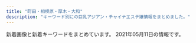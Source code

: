 ```yaml
---
title: "町田・相模原・厚木・大和"
description: "キーワード別にの巨乳アジアン・チャイナエステ嬢情報をまとめました。"
---
```


新着画像と新着キーワードをまとめています。
2021年05月11日の情報です。

<DmmAffiliateIns />
<KeywordTable
  shops={
    [
    {
        "name": "\u685c\u6843-\u3055\u304f\u3089\u3093\u307c-",
        "station": "\u5927\u548c\u99c5\u5357\u53e3",
        "keywords": {
            "D": 14,
            "86": 14
        },
        "img_links": [
            "http://massage-est.info/images/cg10.jpg",
            "http://massage-est.info/images/no.png",
            "http://massage-est.info/images/fla.jpg",
            "http://massage-est.info/images/head.jpg",
            "http://massage-est.info/images/tit1.jpg",
            "http://massage-est.info/images/tit4.jpg",
            "http://massage-est.info/images/cg06.jpg",
            "http://massage-est.info/images/tit3.jpg",
            "http://massage-est.info/images/tit2.jpg",
            "http://massage-est.info/images/line.png",
            "http://massage-est.info/images/cg07.jpg",
            "http://massage-est.info/images/cg05.jpg",
            "http://massage-est.info/images/cg04.jpg",
            "http://massage-est.info/images/cg03.jpg",
            "http://massage-est.info/images/tit5.jpg",
            "http://massage-est.info/images/cg08.jpg"
        ],
        "url": "http://massage-est.info/"
    },
    {
        "img_links": [
            "http://sln-esthe.com/scdl/staff/10282.jpg",
            "http://sln-esthe.com/scdl/staff/10231mb.jpg",
            "http://sln-esthe.com/scdl/staff/10351mb.jpg",
            "http://sln-esthe.com/scdl/staff/10171.jpg",
            "http://sln-esthe.com/scdl/staff/10563.jpg",
            "http://sln-esthe.com/scdl/staff/10381mb.jpg",
            "http://sln-esthe.com/scdl/staff/10431.jpg",
            "http://sln-esthe.com/scdl/staff/10471.jpg",
            "http://sln-esthe.com/scdl/staff/10401mb.jpg",
            "http://sln-esthe.com/scdl/staff/10371mb.jpg",
            "http://sln-esthe.com/scdl/staff/10331.jpg",
            "http://sln-esthe.com/scdl/staff/10511mb.jpg",
            "http://sln-esthe.com/scdl/staff/10551.jpg",
            "http://sln-esthe.com/scdl/staff/10531.jpg",
            "http://sln-esthe.com/scdl/staff/10021.jpg",
            "http://sln-esthe.com/scdl/staff/10621mb.jpg",
            "http://sln-esthe.com/scdl/staff/10601mb.jpg",
            "http://sln-esthe.com/scdl/staff/10441mb.jpg",
            "http://sln-esthe.com/scdl/staff/10041mb.jpg",
            "http://sln-esthe.com/scdl/staff/10471mb.jpg",
            "http://sln-esthe.com/img/access/road6.jpg",
            "http://sln-esthe.com/scdl/staff/10571.jpg",
            "http://sln-esthe.com/scdl/staff/10611mb.jpg",
            "http://sln-esthe.com/scdl/staff/10211.jpg",
            "http://sln-esthe.com/scdl/staff/10311.jpg",
            "http://sln-esthe.com/scdl/staff/10321mb.jpg",
            "http://sln-esthe.com/scdl/staff/10481.jpg",
            "http://sln-esthe.com/scdl/staff/10341mb.jpg",
            "http://sln-esthe.com/scdl/staff/10391.jpg",
            "http://sln-esthe.com/scdl/staff/10501.jpg",
            "http://sln-esthe.com/scdl/staff/10701mb.jpg",
            "http://sln-esthe.com/scdl/staff/10101mb.jpg",
            "http://sln-esthe.com/scdl/staff/10482.jpg",
            "http://sln-esthe.com/scdl/staff/10561.jpg",
            "http://sln-esthe.com/scdl/staff/10461mb.jpg",
            "http://sln-esthe.com/scdl/staff/10491.jpg",
            "http://sln-esthe.com/scdl/staff/10641.jpg",
            "http://sln-esthe.com/scdl/staff/10441.jpg",
            "http://sln-esthe.com/scdl/staff/10182.jpg",
            "http://sln-esthe.com/scdl/staff/10072.jpg",
            "http://sln-esthe.com/scdl/staff/10461.jpg",
            "http://sln-esthe.com/scdl/staff/10581mb.jpg",
            "http://sln-esthe.com/scdl/staff/10631.jpg",
            "http://sln-esthe.com/scdl/staff/10421mb.jpg",
            "http://sln-esthe.com/scdl/staff/10421.jpg",
            "http://sln-esthe.com/scdl/staff/10521.jpg",
            "http://sln-esthe.com/scdl/staff/10711.jpg",
            "http://sln-esthe.com/scdl/staff/10611.jpg",
            "http://sln-esthe.com/scdl/staff/10341.jpg",
            "http://sln-esthe.com/scdl/staff/10711mb.jpg",
            "http://sln-esthe.com/scdl/staff/10042.jpg",
            "http://sln-esthe.com/scdl/staff/10191mb.jpg",
            "http://sln-esthe.com/scdl/staff/10391mb.jpg",
            "http://sln-esthe.com/scdl/staff/10271mb.jpg",
            "http://sln-esthe.com/scdl/staff/10661.jpg",
            "http://sln-esthe.com/scdl/staff/10413.jpg",
            "http://sln-esthe.com/scdl/staff/10131mb.jpg",
            "http://sln-esthe.com/scdl/staff/10221mb.jpg",
            "http://sln-esthe.com/scdl/staff/10412.jpg",
            "http://sln-esthe.com/scdl/staff/10181.jpg",
            "http://sln-esthe.com/scdl/staff/10061.jpg",
            "http://sln-esthe.com/scdl/staff/10681mb.jpg",
            "http://sln-esthe.com/scdl/staff/10651mb.jpg",
            "http://sln-esthe.com/scdl/staff/10562.jpg",
            "http://sln-esthe.com/scdl/staff/10483.jpg",
            "http://sln-esthe.com/scdl/staff/10451mb.jpg",
            "http://sln-esthe.com/scdl/staff/10351.jpg",
            "http://sln-esthe.com/scdl/staff/10271.jpg",
            "http://sln-esthe.com/scdl/staff/10501mb.jpg",
            "http://sln-esthe.com/scdl/staff/10651.jpg",
            "http://sln-esthe.com/img/access/road1.jpg",
            "http://sln-esthe.com/scdl/staff/10031.jpg",
            "http://sln-esthe.com/img/access/road2.jpg",
            "http://sln-esthe.com/scdl/staff/10451.jpg",
            "http://sln-esthe.com/scdl/staff/10411mb.jpg",
            "http://sln-esthe.com/scdl/staff/10581.jpg",
            "http://sln-esthe.com/scdl/staff/10371.jpg",
            "http://sln-esthe.com/scdl/staff/10531mb.jpg",
            "http://sln-esthe.com/scdl/staff/10071mb.jpg",
            "http://sln-esthe.com/scdl/staff/10564.jpg",
            "http://sln-esthe.com/img/access/road4.jpg",
            "http://sln-esthe.com/scdl/staff/10261mb.jpg",
            "http://sln-esthe.com/scdl/staff/10041.jpg",
            "http://sln-esthe.com/img/access/road7.jpg",
            "http://sln-esthe.com/scdl/staff/10481mb.jpg",
            "http://sln-esthe.com/scdl/staff/10121.jpg",
            "http://sln-esthe.com/scdl/staff/10331mb.jpg",
            "http://sln-esthe.com/scdl/staff/10631mb.jpg",
            "http://sln-esthe.com/scdl/staff/10061mb.jpg",
            "http://sln-esthe.com/scdl/staff/10031mb.jpg",
            "http://sln-esthe.com/scdl/staff/10541.jpg",
            "http://sln-esthe.com/scdl/staff/10382.jpg",
            "http://sln-esthe.com/img/access/road8.jpg",
            "http://sln-esthe.com/scdl/staff/10281.jpg",
            "http://sln-esthe.com/i/files/homeimg.jpg",
            "http://sln-esthe.com/scdl/staff/10261.jpg",
            "http://sln-esthe.com/scdl/staff/10191.jpg",
            "http://sln-esthe.com/scdl/staff/10551mb.jpg",
            "http://sln-esthe.com/scdl/staff/10571mb.jpg",
            "http://sln-esthe.com/scdl/staff/10521mb.jpg",
            "http://sln-esthe.com/scdl/staff/10484.jpg",
            "http://sln-esthe.com/scdl/staff/10011mb.jpg",
            "http://sln-esthe.com/scdl/staff/10011.jpg",
            "http://sln-esthe.com/scdl/staff/10111.jpg",
            "http://sln-esthe.com/scdl/staff/10291mb.jpg",
            "http://sln-esthe.com/scdl/staff/10181mb.jpg",
            "http://sln-esthe.com/scdl/staff/10511.jpg",
            "http://sln-esthe.com/scdl/staff/10683.jpg",
            "http://sln-esthe.com/scdl/staff/10381.jpg",
            "http://sln-esthe.com/scdl/staff/10671mb.jpg",
            "http://sln-esthe.com/scdl/staff/10111mb.jpg",
            "http://sln-esthe.com/scdl/staff/10721mb.jpg",
            "http://sln-esthe.com/img/access/road9.jpg",
            "http://sln-esthe.com/scdl/staff/10301.jpg",
            "http://sln-esthe.com/scdl/staff/10101.jpg",
            "http://sln-esthe.com/scdl/staff/10541mb.jpg",
            "http://sln-esthe.com/scdl/staff/10622.jpg",
            "http://sln-esthe.com/scdl/staff/10681.jpg",
            "http://sln-esthe.com/scdl/staff/10132.jpg",
            "http://sln-esthe.com/scdl/staff/10414.jpg",
            "http://sln-esthe.com/scdl/staff/10141.jpg",
            "http://sln-esthe.com/img/access/roaddm.png",
            "http://sln-esthe.com/scdl/staff/10361.jpg",
            "http://sln-esthe.com/img/access/road3.jpg",
            "http://sln-esthe.com/scdl/staff/10121mb.jpg",
            "http://sln-esthe.com/scdl/staff/10361mb.jpg",
            "http://sln-esthe.com/scdl/staff/10431mb.jpg",
            "http://sln-esthe.com/scdl/staff/10721.jpg",
            "http://sln-esthe.com/scdl/staff/10671.jpg",
            "http://sln-esthe.com/scdl/staff/10291.jpg",
            "http://sln-esthe.com/scdl/staff/10311mb.jpg",
            "http://sln-esthe.com/scdl/staff/10281mb.jpg",
            "http://sln-esthe.com/scdl/staff/10241mb.jpg",
            "http://sln-esthe.com/scdl/staff/10401.jpg",
            "http://sln-esthe.com/img/ttl_mobile.png",
            "http://sln-esthe.com/scdl/staff/10462.jpg",
            "http://sln-esthe.com/img/ttl_rec.png",
            "http://sln-esthe.com/scdl/staff/10621.jpg",
            "http://sln-esthe.com/scdl/staff/10601.jpg",
            "http://sln-esthe.com/scdl/staff/10071.jpg",
            "http://sln-esthe.com/scdl/staff/10012.jpg",
            "http://sln-esthe.com/scdl/staff/10171mb.jpg",
            "http://sln-esthe.com/scdl/staff/10221.jpg",
            "http://sln-esthe.com/scdl/staff/10131.jpg",
            "http://sln-esthe.com/img/ttl_staff.png",
            "http://sln-esthe.com/scdl/staff/10151mb.jpg",
            "http://sln-esthe.com/scdl/staff/10161.jpg",
            "http://sln-esthe.com/scdl/staff/10561mb.jpg",
            "http://sln-esthe.com/scdl/staff/10463.jpg",
            "http://sln-esthe.com/scdl/staff/10321.jpg",
            "http://sln-esthe.com/scdl/staff/10151.jpg",
            "http://sln-esthe.com/scdl/staff/10582.jpg",
            "http://sln-esthe.com/scdl/staff/10641mb.jpg",
            "http://sln-esthe.com/scdl/staff/10161mb.jpg",
            "http://sln-esthe.com/scdl/staff/10301mb.jpg",
            "http://sln-esthe.com/scdl/staff/10491mb.jpg",
            "http://sln-esthe.com/scdl/staff/10701.jpg",
            "http://sln-esthe.com/scdl/staff/10141mb.jpg",
            "http://sln-esthe.com/scdl/staff/10691mb.jpg",
            "http://sln-esthe.com/scdl/staff/10211mb.jpg",
            "http://sln-esthe.com/scdl/staff/10152.jpg",
            "http://sln-esthe.com/img/access/road5.jpg",
            "http://sln-esthe.com/scdl/staff/10691.jpg",
            "http://sln-esthe.com/scdl/staff/10682.jpg",
            "http://sln-esthe.com/scdl/staff/10241.jpg",
            "http://sln-esthe.com/scdl/staff/10661mb.jpg",
            "http://sln-esthe.com/scdl/staff/10411.jpg",
            "http://sln-esthe.com/pic/head.png",
            "http://sln-esthe.com/scdl/staff/10021mb.jpg",
            "http://sln-esthe.com/scdl/staff/10231.jpg"
        ],
        "name": "nana",
        "keywords": {
            "C": 41
        },
        "station": "\u3055\u304c\u307f\u91ce\u99c5\u5317\u53e3",
        "url": "http://sln-esthe.com/"
    },
    {
        "station": "\u672c\u539a\u6728\u99c5\u5317\u53e3",
        "name": "Clivia\u30fb\u30af\u30ea\u30d3\u30a2",
        "img_links": [
            "http://clivia.jpn.mn/photos/sites/7/2018/06/201806120710442.jpg",
            "http://clivia.jpn.mn/photos/sites/7/2019/12/2019121016595291.jpg",
            "http://clivia.jpn.mn/photos/sites/7/2019/12/2019121016364243.jpg",
            "http://clivia.jpn.mn/images/top.png",
            "http://clivia.jpn.mn/photos/sites/7/2018/06/201806240230592.jpg",
            "http://clivia.jpn.mn/images/line1.png",
            "http://clivia.jpn.mn/photos/sites/7/2018/10/2018101717032134.jpg",
            "http://clivia.jpn.mn/photos/sites/7/2019/12/2019121016323542.jpg",
            "http://clivia.jpn.mn/images/staff_bj1.png",
            "http://clivia.jpn.mn/images/hua1.png",
            "http://clivia.jpn.mn/photos/sites/7/2018/01/243403403239253278.jpg",
            "http://clivia.jpn.mn/photos/sites/7/2019/12/2019121016394078.jpg",
            "http://clivia.jpn.mn/images/ser2.jpg",
            "http://clivia.jpn.mn/images/s3.png",
            "http://clivia.jpn.mn/photos/sites/7/2018/01/cn.jpg",
            "http://clivia.jpn.mn/photos/sites/7/2019/12/2019121016505897.jpg",
            "http://clivia.jpn.mn/photos/sites/7/2018/06/2018062402305965.jpg",
            "http://clivia.jpn.mn/images/s_link.png",
            "http://clivia.jpn.mn/photos/sites/7/2019/12/2019121016510012.jpg",
            "http://clivia.jpn.mn/photos/sites/7/2018/06/2018062707564386.jpg",
            "http://clivia.jpn.mn/images/l3.png",
            "http://clivia.jpn.mn/photos/sites/7/2018/09/2018091111213257.jpg",
            "http://clivia.jpn.mn/photos/sites/7/2019/10/2019102614594291.jpg",
            "http://clivia.jpn.mn/photos/sites/7/2019/12/2019121016595298.jpg",
            "http://clivia.jpn.mn/photos/sites/7/2019/12/2019121016510026.jpg",
            "http://clivia.jpn.mn/photos/sites/7/2018/11/2018110213101766.jpg",
            "http://clivia.jpn.mn/photos/sites/7/2019/12/2019121016505928.jpg",
            "http://clivia.jpn.mn/images/face.png",
            "http://clivia.jpn.mn/images/hua.png",
            "http://clivia.jpn.mn/images/end.png",
            "http://clivia.jpn.mn/photos/sites/7/2019/12/2019121016344158.jpg",
            "http://clivia.jpn.mn/images/topic.png",
            "http://clivia.jpn.mn/images/s_staff.png",
            "http://clivia.jpn.mn/images/staff_bj3.png",
            "http://clivia.jpn.mn/images/s1.png",
            "http://clivia.jpn.mn/images/ser1.jpg",
            "http://clivia.jpn.mn/photos/sites/7/2019/12/2019121016595368.jpg",
            "http://clivia.jpn.mn/photos/sites/7/2019/12/2019121016364199.jpg",
            "http://clivia.jpn.mn/photos/sites/7/2019/12/2019121016595178.jpg",
            "http://clivia.jpn.mn/photos/sites/7/2019/12/2019121016505828.jpg",
            "http://clivia.jpn.mn/images/line3.png",
            "http://clivia.jpn.mn/photos/sites/7/2019/12/2019121016505936.jpg",
            "http://clivia.jpn.mn/images/headline.png",
            "http://clivia.jpn.mn/images/l1.png",
            "http://clivia.jpn.mn/images/ser3.jpg"
        ],
        "keywords": {
            "C": 52,
            "84": 3,
            "83": 1,
            "86": 7,
            "D": 14,
            "85": 8,
            "87": 6
        },
        "url": "http://clivia.jpn.mn/"
    },
    {
        "keywords": {
            "94": 3,
            "H": 18,
            "95": 9,
            "93": 3,
            "G": 9,
            "\u30bb\u30af\u30b7\u30fc": 3,
            "90": 3,
            "C": 16,
            "92": 6
        },
        "name": "\u3071\u3044\u306a\u3063\u3077\u308b",
        "station": "\u5357\u6797\u9593\u99c5\u897f\u53e3",
        "img_links": [
            "http://rihanna.xyz.mn/images/img_service08.jpg",
            "http://rihanna.xyz.mn/images/link_nav03.png",
            "http://rihanna.xyz.mn/images/link_nav05.png",
            "http://rihanna.xyz.mn/images/fues200.png",
            "http://rihanna.xyz.mn/images/room1.jpg",
            "http://rihanna.xyz.mn/photos/sites/6/2021/04/2021042604251485.jpg",
            "http://rihanna.xyz.mn/photos/sites/6/2021/04/2021042604202751.jpg",
            "http://rihanna.xyz.mn/images/link_nav02.png",
            "http://rihanna.xyz.mn/images/img_service03.jpg",
            "http://rihanna.xyz.mn/images/room3.jpg",
            "http://rihanna.xyz.mn/photos/sites/6/2021/04/2021042904450394.jpg",
            "http://rihanna.xyz.mn/images/img_service02.jpg",
            "http://rihanna.xyz.mn/images/tit_service.png",
            "http://rihanna.xyz.mn/images/link_nav01.png",
            "http://rihanna.xyz.mn/images/img_service05.jpg",
            "http://rihanna.xyz.mn/images/img_service06.jpg",
            "http://rihanna.xyz.mn/images/card.png",
            "http://rihanna.xyz.mn/images/room6.jpg",
            "http://rihanna.xyz.mn/images/link_nav06.png",
            "http://rihanna.xyz.mn/images/img_service07.jpg",
            "http://rihanna.xyz.mn/images/end.png",
            "http://rihanna.xyz.mn/images/img_service09.jpg",
            "http://rihanna.xyz.mn/images/staff01.png",
            "http://rihanna.xyz.mn/photos/sites/6/2021/04/2021042614130925.jpg",
            "http://rihanna.xyz.mn/photos/sites/6/2021/04/2021042604231363.jpg",
            "http://rihanna.xyz.mn/photos/sites/6/2021/05/2021050507562366.jpg",
            "http://rihanna.xyz.mn/images/img_service01.jpg",
            "http://rihanna.xyz.mn/images/room4.jpg",
            "http://rihanna.xyz.mn/images/img_service04.jpg",
            "http://rihanna.xyz.mn/photos/sites/6/2021/04/2021042604121685.jpg",
            "http://rihanna.xyz.mn/images/room2.jpg",
            "http://rihanna.xyz.mn/photos/sites/6/2021/04/2021042614151040.jpg",
            "http://rihanna.xyz.mn/images/staff_line.jpg",
            "http://rihanna.xyz.mn/images/room5.jpg",
            "http://rihanna.xyz.mn/images/top.png",
            "http://rihanna.xyz.mn/images/tit_staff.png",
            "http://rihanna.xyz.mn/images/link_nav04.png"
        ],
        "url": "http://rihanna.xyz.mn/"
    },
    {
        "name": "\u8594\u8587\u5712",
        "url": "http://es-flower.work/",
        "keywords": {},
        "station": "\u5927\u548c\u99c5\u5317\u53e3",
        "img_links": [
            "http://es-flower.work/images/mobile.jpg",
            "http://es-flower.work/images/tg.jpg",
            "http://es-flower.work/images/b3.jpg",
            "http://es-flower.work/img/yuri1.jpg",
            "http://es-flower.work/images/interior_t.jpg",
            "http://es-flower.work/images/staff_t.jpg",
            "http://es-flower.work/staff/yumi.jpg",
            "http://es-flower.work/images/b2.jpg",
            "http://es-flower.work/images/int2.png",
            "http://es-flower.work/images/tel.jpg",
            "http://es-flower.work/staff/yuki.jpg",
            "http://es-flower.work/images/sys1.png",
            "http://es-flower.work/images/news.jpg",
            "http://es-flower.work/staff/yuri.jpg",
            "http://es-flower.work/images/sys2.png",
            "http://es-flower.work/img/yumi1.jpg",
            "http://es-flower.work/images/1.jpg",
            "http://es-flower.work/images/rec2.jpg",
            "http://es-flower.work/images/head.jpg",
            "http://es-flower.work/images/int1.png",
            "http://es-flower.work/images/3.jpg",
            "http://es-flower.work/images/2.jpg",
            "http://es-flower.work/img/yuki1.jpg",
            "http://es-flower.work/images/rec1.png"
        ]
    },
    {
        "img_links": [
            "https://lafesta.ests.jp/images/photo.jpg",
            "https://lafesta.ests.jp/images/s_staff.jpg",
            "https://lafesta.ests.jp/photos/sites/43/2020/09/2020092918240213.jpg",
            "https://lafesta.ests.jp/images/s3.jpg",
            "https://lafesta.ests.jp/photos/sites/43/2020/11/2020111211332413.jpg",
            "https://lafesta.ests.jp/photos/sites/43/2018/06/2018062603142188.jpg",
            "https://lafesta.ests.jp/images/mobile.jpg",
            "https://lafesta.ests.jp/images/s1.jpg",
            "https://lafesta.ests.jp/images/pick_bj2.jpg",
            "https://lafesta.ests.jp/images/s_news.jpg",
            "https://lafesta.ests.jp/images/staff0.jpg",
            "https://lafesta.ests.jp/images/pick.jpg",
            "https://lafesta.ests.jp/photos/sites/43/2018/06/201806260314216.jpg",
            "https://lafesta.ests.jp/images/pick1.jpg",
            "https://lafesta.ests.jp/images/top.jpg",
            "https://lafesta.ests.jp/photos/sites/43/2019/05/2019052513415829.jpg"
        ],
        "keywords": {
            "C": 9
        },
        "name": "\u30e9\u30d5\u30a7\u30b9\u30bf",
        "station": "\u6d77\u8001\u540d\u99c5\u6771\u53e3",
        "url": "https://lafesta.ests.jp/"
    },
    {
        "img_links": [
            "http://www.baby.esjp.info/images/shop/shop01.jpg",
            "http://www.baby.esjp.info/images/shop/shop03.jpg",
            "http://www.baby.esjp.info/files/054-02.jpg",
            "http://www.baby.esjp.info/images/top.png",
            "http://www.baby.esjp.info/images/girl-z2.jpg",
            "http://www.baby.esjp.info/images/tit-infor.png",
            "http://www.baby.esjp.info/images/shop/shop02.jpg",
            "http://www.baby.esjp.info/files/052-02.jpg",
            "http://www.baby.esjp.info/files/045.jpg",
            "http://www.baby.esjp.info/images/bj3.png",
            "http://www.baby.esjp.info/files/049-02.jpg",
            "http://www.baby.esjp.info/files/038-02.jpg",
            "http://www.baby.esjp.info/files/045-02.jpg",
            "http://www.baby.esjp.info/files/051.jpg",
            "http://www.baby.esjp.info/files/038.jpg",
            "http://www.baby.esjp.info/files/047.jpg",
            "http://www.baby.esjp.info/files/051-02.jpg",
            "http://www.baby.esjp.info/images/link_line.png",
            "http://www.baby.esjp.info/files/054.jpg",
            "http://www.baby.esjp.info/images/top_sche.png",
            "http://www.baby.esjp.info/files/052.jpg",
            "http://www.baby.esjp.info/files/047-02.jpg",
            "http://www.baby.esjp.info/images/shop/shop04.jpg",
            "http://www.baby.esjp.info/files/053.jpg",
            "http://www.baby.esjp.info/files/050.jpg",
            "http://www.baby.esjp.info/files/053-02.jpg",
            "http://www.baby.esjp.info/files/048-02.jpg",
            "http://www.baby.esjp.info/images/mobile.png",
            "http://www.baby.esjp.info/files/050-02.jpg",
            "http://www.baby.esjp.info/images/infor.png",
            "http://www.baby.esjp.info/files/049.jpg",
            "http://www.baby.esjp.info/images/girl-z1.jpg",
            "http://www.baby.esjp.info/images/staff_line.png",
            "http://www.baby.esjp.info/files/048.jpg"
        ],
        "name": "\u30d9\u30d3\u30fc",
        "url": "http://www.baby.esjp.info/",
        "station": "\u76f8\u6a21\u5927\u91ce\u99c5\u5357\u53e3",
        "keywords": {
            "87": 5,
            "90": 1,
            "86": 4,
            "D": 9,
            "\u5de8\u4e73": 1,
            "E": 1,
            "\u4e73": 1
        }
    },
    {
        "img_links": [
            "http://yobisaki.work/_src/18214387/wx00030303-181827%402x.jpg",
            "http://yobisaki.work/_src/53914410/wechatimg1028.jpg",
            "http://yobisaki.work/_src/18214089/img20210303114743763025.png",
            "http://yobisaki.work/_src/18214291/navi_04.png",
            "http://yobisaki.work/_src/18214299/2.png",
            "http://yobisaki.work/_src/18214293/navi_05.png",
            "http://yobisaki.work/_src/18214148/img20210303114743763025.png",
            "http://yobisaki.work/_src/18214153/index_09.png",
            "http://yobisaki.work/_src/53915787/20210304_164800.jpg",
            "http://yobisaki.work/_src/18214303/4.png",
            "http://yobisaki.work/_src/53871199/wx00030303-181827%402x.jpg",
            "http://yobisaki.work/_src/53916235/20210304_164336.jpg",
            "http://yobisaki.work/_src/18214223/tall.png",
            "http://yobisaki.work/_src/18214352/sign.png",
            "http://yobisaki.work/_src/18214386/wx00030303-181542%402x.png",
            "http://yobisaki.work/_src/18214132/qr.png",
            "http://yobisaki.work/_src/21479344/sign.png",
            "http://yobisaki.work/_src/21479347/tall.png",
            "http://yobisaki.work/_src/53930944/navi_06.png",
            "http://yobisaki.work/_src/21479365/index_099.png",
            "http://yobisaki.work/_src/18214309/1.jpg",
            "http://yobisaki.work/_src/18214297/1.png",
            "http://yobisaki.work/_src/53914389/wechatimg1025.jpg",
            "http://yobisaki.work/_src/18214150/4.png",
            "http://yobisaki.work/_src/53914760/wx00030303-181542%402x.png",
            "http://yobisaki.work/_src/53914417/wechatimg1030.jpg",
            "http://yobisaki.work/_src/53915420/wechatimg1027.jpg",
            "http://yobisaki.work/_src/53915771/20210304_165454.jpg",
            "http://yobisaki.work/_src/18214160/sign.png",
            "http://yobisaki.work/_src/53915650/wechatimg1030.jpg",
            "http://yobisaki.work/_src/18214222/sign.png",
            "http://yobisaki.work/_src/53915785/20210304_164956.jpg",
            "http://yobisaki.work/_src/18214305/5.png",
            "http://yobisaki.work/_src/22587998/wechatimg1025.jpg",
            "http://yobisaki.work/_src/18214285/navi_01.png",
            "http://yobisaki.work/_src/53915652/wechatimg1029.jpg",
            "http://yobisaki.work/_src/18214085/sign.png",
            "http://yobisaki.work/_src/18214396/wechatimg1025.jpg",
            "http://yobisaki.work/_src/18214287/navi_02.png",
            "http://yobisaki.work/_src/18214162/82e082e02.jpg",
            "http://yobisaki.work/_src/18214174/index_099.png",
            "http://yobisaki.work/_src/21479345/82e082e02.jpg",
            "http://yobisaki.work/_src/18214353/tall.png",
            "http://yobisaki.work/_src/53915422/wechatimg1028.jpg",
            "http://yobisaki.work/_src/18214086/wechatimg316.jpg",
            "http://yobisaki.work/_src/22159990/wechatimg1028.jpg",
            "http://yobisaki.work/_src/18214389/wechatimg1026.jpg",
            "http://yobisaki.work/_src/18214100/index_09.png",
            "http://yobisaki.work/_src/53914758/wx00030303-181542%402x.png",
            "http://yobisaki.work/_src/53915649/wechatimg1030.jpg",
            "http://yobisaki.work/_src/21626748/wechatimg1029.jpg",
            "http://yobisaki.work/_src/53888784/wechatimg316.jpg",
            "http://yobisaki.work/_src/21626747/wechatimg1029.jpg",
            "http://yobisaki.work/_src/19665050/wx00030303-181621%402x.png",
            "http://yobisaki.work/_src/18214224/wechatimg1028.jpg",
            "http://yobisaki.work/_src/18214395/wechatimg1025.jpg",
            "http://yobisaki.work/_src/18214090/tall.png",
            "http://yobisaki.work/_src/18214307/4.jpg",
            "http://yobisaki.work/_src/18214091/tall.png",
            "http://yobisaki.work/_src/18214308/7261563932146_.pic_hd.jpg",
            "http://yobisaki.work/_src/18214301/3.png",
            "http://yobisaki.work/_src/53915423/wechatimg1028.jpg",
            "http://yobisaki.work/_src/53915651/wechatimg1029.jpg",
            "http://yobisaki.work/_src/18214393/wx00030303-181605%402x.png",
            "http://yobisaki.work/_src/18214289/navi_03.png",
            "http://yobisaki.work/_src/18214133/qr.png",
            "http://yobisaki.work/_src/18214366/index_099.png",
            "http://yobisaki.work/_src/22587999/wechatimg1025.jpg",
            "http://yobisaki.work/_src/53915421/wechatimg1027.jpg",
            "http://yobisaki.work/_src/53915775/20210304_165155.jpg",
            "http://yobisaki.work/_src/53888778/wechatimg316.jpg",
            "http://yobisaki.work/_src/22159991/wechatimg1028.jpg",
            "http://yobisaki.work/_src/18214236/index_099.png",
            "http://yobisaki.work/_src/18214161/tall.png",
            "http://yobisaki.work/_src/18214388/wechatimg1026.jpg"
        ],
        "name": "\u3089\u304f\u3089\u304f",
        "url": "http://yobisaki.work/",
        "keywords": {
            "84": 2,
            "89": 3,
            "88": 4,
            "86": 3
        },
        "station": "\u5c0f\u7530\u6025\u76f8\u6a21\u539f\u99c5\u5317\u53e3"
    },
    {
        "station": "\u6d77\u8001\u540d\u99c5\u6771\u53e3",
        "keywords": {},
        "img_links": [
            "http://www.yozakura-aroma.xyz/images/shop/rl3.jpg",
            "http://www.yozakura-aroma.xyz/images/nav/nav-t-sta.jpg",
            "http://www.yozakura-aroma.xyz/images/shop/rl1.jpg",
            "http://www.yozakura-aroma.xyz/images/nav/nav-t-sys.jpg",
            "http://www.yozakura-aroma.xyz/images/staff/ami.jpg",
            "http://www.yozakura-aroma.xyz/images/7a.jpg",
            "http://www.yozakura-aroma.xyz/images/3.jpg",
            "http://www.yozakura-aroma.xyz/images/nav/nav-t-job.jpg",
            "http://www.yozakura-aroma.xyz/images/staff/hidomi.png",
            "http://www.yozakura-aroma.xyz/images/index-rin_04.jpg",
            "http://www.yozakura-aroma.xyz/images/index-skr_16.jpg",
            "http://www.yozakura-aroma.xyz/images/sys5.jpg",
            "http://www.yozakura-aroma.xyz/images/staff/meijia.jpg",
            "http://www.yozakura-aroma.xyz/images/527385908605281370.jpg",
            "http://www.yozakura-aroma.xyz/images/13.jpg",
            "http://www.yozakura-aroma.xyz/images/index-rin_02.jpg",
            "http://www.yozakura-aroma.xyz/images/13.png",
            "http://www.yozakura-aroma.xyz/images/rina.png",
            "http://www.yozakura-aroma.xyz/images/1.jpg"
        ],
        "url": "http://www.yozakura-aroma.xyz/",
        "name": "\u591c\u685c"
    },
    {
        "name": "\u30e6\u30ea\u30ab",
        "img_links": [
            "http://wuraralu.xyz/static/picture/room1.jpg",
            "http://wuraralu.xyz/uploads/210419/1-210419161210I4.jpg",
            "http://wuraralu.xyz/static/picture/room2.jpg",
            "http://wuraralu.xyz/static/picture/s3.jpg",
            "http://wuraralu.xyz/static/picture/room4.jpg",
            "http://wuraralu.xyz/uploads/210419/1-210419161230J4.jpg",
            "http://wuraralu.xyz/static/picture/news.png",
            "http://wuraralu.xyz/static/picture/room3.jpg",
            "http://wuraralu.xyz/static/picture/mobile.jpg",
            "http://wuraralu.xyz/uploads/210419/1-2104191613213I.jpg",
            "http://wuraralu.xyz/static/picture/top.png",
            "http://wuraralu.xyz/static/picture/s1.jpg",
            "http://wuraralu.xyz/static/picture/s_staff.png"
        ],
        "station": "\u5c0f\u7530\u6025\u76f8\u6a21\u539f\u99c5\u5357\u53e3",
        "keywords": {},
        "url": "http://wuraralu.xyz/"
    },
    {
        "station": "JR\u6a4b\u672c\u99c5\u5317\u53e3",
        "keywords": {},
        "url": "https://hm705.jpn.cm/",
        "img_links": [
            "https://hm705.jpn.cm/images/top.jpg",
            "https://hm705.jpn.cm/images/ac1.jpg",
            "https://hm705.jpn.cm/images/s.jpg",
            "https://hm705.jpn.cm/photos/sites/37/2018/06/2018061903375846.jpg",
            "https://hm705.jpn.cm/images/s_link.jpg",
            "https://hm705.jpn.cm/images/mobile.jpg",
            "https://hm705.jpn.cm/images/info1.jpg",
            "https://hm705.jpn.cm/photos/sites/37/2020/01/2020012609400388.jpg",
            "https://hm705.jpn.cm/photos/sites/37/2020/12/2020120203142783.jpg",
            "https://hm705.jpn.cm/images/s_staff.jpg",
            "https://hm705.jpn.cm/images/end.png",
            "https://hm705.jpn.cm/images/dian.jpg",
            "https://hm705.jpn.cm/images/blogger.jpg",
            "https://hm705.jpn.cm/images/s_blogger.jpg"
        ],
        "name": "\u30ab\u30a8\u30eb\u306e\u5bb6"
    },
    {
        "name": "\u305f\u3093\u307d\u307d",
        "img_links": [
            "https://tanpopopo.com/wp-content/themes/este/img/1.jpg",
            "https://tanpopopo.com/wp-content/themes/este/img/top-img01b.png",
            "https://tanpopopo.com/wp-content/themes/este/img/tel_footer.png",
            "https://tanpopopo.com/wp-content/themes/este/img/tel_header.png",
            "https://tanpopopo.com/wp-content/uploads/2019/06/87289tanpo.jpg",
            "https://tanpopopo.com/wp-content/themes/este/img/3.jpg",
            "https://tanpopopo.com/wp-content/themes/este/img/5.jpg",
            "https://tanpopopo.com/wp-content/themes/este/img/2.jpg",
            "https://tanpopopo.com/wp-content/uploads/2019/06/987654678tanpo.jpg",
            "https://tanpopopo.com/wp-content/themes/este/img/top-img01a.png",
            "https://tanpopopo.com/wp-content/themes/este/img/top-img02a.png",
            "https://tanpopopo.com/wp-content/themes/este/img/call.png"
        ],
        "station": "\u4e2d\u592e\u6797\u9593\u99c5\u897f\u53e3",
        "url": "https://tanpopopo.com/",
        "keywords": {
            "G": 4,
            "C": 4
        }
    },
    {
        "url": "https://est-fc.com/",
        "name": "FIRST CLASS",
        "keywords": {
            "C": 8,
            "84": 2,
            "86": 6,
            "87": 2,
            "D": 6,
            "\u80f8": 4,
            "E": 6
        },
        "img_links": [
            "https://est-fc.com/staffPhoto/s20210421131953.jpg",
            "https://est-fc.com/staffPhoto/s20210507210030.jpg",
            "https://est-fc.com/staffPhoto/b20210319213230.jpg",
            "https://est-fc.com/js/sliderLine/slide_prev.png",
            "https://est-fc.com/staffPhoto/b20201229185637.jpg",
            "https://est-fc.com/staffPhoto/s20201229185637.jpg",
            "https://est-fc.com/staffPhoto/b20210507210030.jpg",
            "https://est-fc.com/staffPhoto/b20210201190332.jpg",
            "https://est-fc.com/staffPhoto/b20210120200400.jpg",
            "https://est-fc.com/staffPhoto/b20210114223251.jpg",
            "https://est-fc.com/staffPhoto/b20201229174501.jpg",
            "https://est-fc.com/staffPhoto/s20210201190332.jpg",
            "https://est-fc.com/staffPhoto/s20210426155211.jpg",
            "https://est-fc.com/js/sliderLine/slide_next.png",
            "https://est-fc.com/uploadfiles/Image/campaignEstFcCom.jpg",
            "https://est-fc.com/staffPhoto/s20210319213230.jpg",
            "https://est-fc.com/images/slider/01.jpg",
            "https://est-fc.com/staffPhoto/b20210421131953.jpg",
            "https://est-fc.com/images/slider/02.jpg",
            "https://est-fc.com/staffPhoto/b20210426155211.jpg",
            "https://est-fc.com/staffPhoto/s20210114223251.jpg",
            "https://est-fc.com/staffPhoto/s20201229174501.jpg",
            "https://est-fc.com/staffPhoto/s20210120200400.jpg"
        ],
        "station": "JR\u753a\u7530\u99c5\u5317\u53e3"
    },
    {
        "img_links": [
            "http://dream.ebb.jp/fengjing2.jpg",
            "http://dream.ebb.jp/g1.jpg",
            "http://dream.ebb.jp/head_2_4332_1544580584367843.jpg",
            "http://dream.ebb.jp/head_3_4332_1544580584869237.jpg",
            "http://dream.ebb.jp/staff_7170_1544625837499078.jpg",
            "http://dream.ebb.jp/fengjing3.jpg",
            "http://dream.ebb.jp/head_4_4332_1544580584784110.jpg",
            "http://dream.ebb.jp/head_1_4332_15445805847677.jpg",
            "http://dream.ebb.jp/staff_7559_1547886875744350.jpg",
            "http://dream.ebb.jp/fengjing4.jpg",
            "http://dream.ebb.jp/g2.jpg",
            "http://dream.ebb.jp/fengjing1.jpg"
        ],
        "url": "http://dream.ebb.jp/",
        "station": "JR\u753a\u7530\u99c5",
        "keywords": {
            "85": 1,
            "90": 1,
            "F": 1,
            "E": 2,
            "C": 1,
            "84": 1,
            "88": 1
        },
        "name": "\u591c\u306e\u5922"
    },
    {
        "keywords": {
            "86": 1,
            "\u4e73": 1,
            "C": 2,
            "88": 1,
            "89": 1,
            "D": 1
        },
        "station": "\u672c\u539a\u6728\u99c5\u5317\u53e3",
        "img_links": [
            "http://piutyor.xyz/static/picture/nav-002.png",
            "http://piutyor.xyz/static/picture/nav-006.png",
            "http://piutyor.xyz/static/picture/tel.png",
            "http://piutyor.xyz/images/bannar02.png",
            "http://piutyor.xyz/static/picture/top-right03.png",
            "http://piutyor.xyz/images/bannar01.png",
            "http://piutyor.xyz/uploads/210417/1-21041F9425Y96.jpg",
            "http://piutyor.xyz/static/picture/nav-003.png",
            "http://piutyor.xyz/static/picture/baner.jpg",
            "http://piutyor.xyz/static/picture/top-right001.png",
            "http://piutyor.xyz/static/picture/nav-005.png",
            "http://piutyor.xyz/uploads/210505/1-210505144F62D.jpg",
            "http://piutyor.xyz/uploads/210417/1-21041G0043bS.jpg",
            "http://piutyor.xyz/static/picture/nav-004.png",
            "http://piutyor.xyz/static/picture/cam02.jpg",
            "http://piutyor.xyz/static/picture/nav-001.png"
        ],
        "url": "http://piutyor.xyz/",
        "name": "\u30b8\u30e3\u30b9\u30df\u30f3"
    },
    {
        "img_links": [
            "http://ichijiku.work/static/picture/m-top03.png",
            "http://ichijiku.work/static/picture/nav02.png",
            "http://ichijiku.work/uploads/200912/1-200912102620419.jpg",
            "http://ichijiku.work/static/picture/nav06.png",
            "http://ichijiku.work/static/picture/m-top04.png",
            "http://ichijiku.work/static/picture/m-top02.png",
            "http://ichijiku.work/static/picture/nav01.png",
            "http://ichijiku.work/static/picture/m-head03.png",
            "http://ichijiku.work/static/picture/nav05.png",
            "http://ichijiku.work/uploads/200904/1-200Z410325X00.jpg",
            "http://ichijiku.work/static/picture/nav03.png",
            "http://ichijiku.work/uploads/210315/1-2103150UG0114.jpg",
            "http://ichijiku.work/uploads/210424/1-210424151310C5.jpg",
            "http://ichijiku.work/static/picture/nav04.png",
            "http://ichijiku.work/static/picture/sp-qizu.png",
            "http://ichijiku.work/uploads/210303/1-21030312445U46.jpg",
            "http://ichijiku.work/uploads/201218/1-20121Q30630462.jpg",
            "http://ichijiku.work/uploads/200904/1-200Z4103035194.jpg",
            "http://ichijiku.work/static/picture/sp-tel.png",
            "http://ichijiku.work/uploads/210315/1-2103150UI2D9.jpg"
        ],
        "keywords": {
            "86": 2,
            "H": 1,
            "85": 3,
            "E": 1,
            "87": 1,
            "D": 3,
            "C": 2,
            "88": 1,
            "89": 1
        },
        "name": "\u30ec\u30e2\u30f3",
        "url": "http://ichijiku.work/",
        "station": "\u672c\u539a\u6728\u99c5\u5317\u53e3"
    },
    {
        "img_links": [
            "http://xn--cckdr4sjcn.com/images/cg09.jpg",
            "http://xn--cckdr4sjcn.com/images/cg13.jpg",
            "http://xn--cckdr4sjcn.com/images/cg03.jpg",
            "http://xn--cckdr4sjcn.com/images/top.png",
            "http://xn--cckdr4sjcn.com/images/staff_s.png",
            "http://xn--cckdr4sjcn.com/images/r1.jpg",
            "http://xn--cckdr4sjcn.com/images/cg01.jpg",
            "http://xn--cckdr4sjcn.com/images/r4.jpg",
            "http://xn--cckdr4sjcn.com/images/cg07.jpg",
            "http://xn--cckdr4sjcn.com/images/cg02.jpg",
            "http://xn--cckdr4sjcn.com/images/cg10.jpg",
            "http://xn--cckdr4sjcn.com/images/cg12.jpg",
            "http://xn--cckdr4sjcn.com/images/kan.jpg",
            "http://xn--cckdr4sjcn.com/images/r3.jpg",
            "http://xn--cckdr4sjcn.com/images/cg06.jpg",
            "http://xn--cckdr4sjcn.com/images/cg11.jpg",
            "http://xn--cckdr4sjcn.com/images/cg05.jpg",
            "http://xn--cckdr4sjcn.com/images/evetop.png",
            "http://xn--cckdr4sjcn.com/images/cg08.jpg",
            "http://xn--cckdr4sjcn.com/images/r2.jpg",
            "http://xn--cckdr4sjcn.com/images/news.png"
        ],
        "url": "http://xn--cckdr4sjcn.com/",
        "keywords": {
            "D": 24,
            "E": 6,
            "C": 3,
            "86": 33
        },
        "name": "\u6021\u697d-\u30a4\u30e9\u30af-",
        "station": "\u5927\u548c\u99c5\u5357\u53e3"
    },
    {
        "name": "\u3082\u307f\u3082\u307f",
        "keywords": {},
        "url": "http://momimomi.me-es.com/",
        "img_links": [
            "http://momimomi.me-es.com/images/index_02.jpg",
            "http://momimomi.me-es.com/images/02.jpg",
            "http://momimomi.me-es.com/images/index_19.jpg",
            "http://momimomi.me-es.com/images/index_10.jpg",
            "http://momimomi.me-es.com/images/03.jpg",
            "http://momimomi.me-es.com/girl/00.jpg",
            "http://momimomi.me-es.com/images/index_01.jpg",
            "http://momimomi.me-es.com/images/index_12.jpg",
            "http://momimomi.me-es.com/girl/08.jpg",
            "http://momimomi.me-es.com/girl/07.jpg",
            "http://momimomi.me-es.com/girl/06.jpg",
            "http://momimomi.me-es.com/images/rec.jpg",
            "http://momimomi.me-es.com/images/index_15.jpg",
            "http://momimomi.me-es.com/images/index_04.jpg",
            "http://momimomi.me-es.com/images/info_11.jpg",
            "http://momimomi.me-es.com/images/staff_11.jpg",
            "http://momimomi.me-es.com/images/index_08.jpg",
            "http://momimomi.me-es.com/images/info.jpg",
            "http://momimomi.me-es.com/images/01.jpg",
            "http://momimomi.me-es.com/images/index_22.jpg",
            "http://momimomi.me-es.com/images/rec_11.jpg",
            "http://momimomi.me-es.com/images/index_17.jpg",
            "http://momimomi.me-es.com/images/sub_14.jpg",
            "http://momimomi.me-es.com/images/index_05.jpg",
            "http://momimomi.me-es.com/images/sub_10.jpg",
            "http://momimomi.me-es.com/images/index_18.jpg",
            "http://momimomi.me-es.com/images/index_09.jpg",
            "http://momimomi.me-es.com/images/index_03.jpg",
            "http://momimomi.me-es.com/images/index_06.jpg",
            "http://momimomi.me-es.com/images/index_07.jpg"
        ],
        "station": "\u685c\u30f6\u4e18\u99c5\u6771\u53e3"
    },
    {
        "img_links": [
            "http://relax-free.info/iyashinomori/images/pic7.jpg",
            "http://relax-free.info/iyashinomori/images/bar-therapist.png",
            "http://relax-free.info/iyashinomori/staff/staff-haru.png",
            "http://relax-free.info/iyashinomori/staff/staff-mika.png",
            "http://relax-free.info/iyashinomori/images/bar-news.png",
            "http://relax-free.info/iyashinomori/images/pic8.jpg",
            "http://relax-free.info/iyashinomori/images/c-interior.png",
            "http://relax-free.info/iyashinomori/images/bar-newface.png",
            "http://relax-free.info/iyashinomori/images/bar-cam.png",
            "http://relax-free.info/iyashinomori/images/c-therapist.png",
            "http://relax-free.info/iyashinomori/staff/staff-mai.png",
            "http://relax-free.info/iyashinomori/images/footter.png",
            "http://relax-free.info/iyashinomori/images/bar-other.png",
            "http://relax-free.info/iyashinomori/images/c-top.png",
            "http://relax-free.info/iyashinomori/images/bar-interior.png",
            "http://relax-free.info/iyashinomori/images/pic1.jpg",
            "http://relax-free.info/iyashinomori/images/b-qr.jpg",
            "http://relax-free.info/iyashinomori/images/index.png",
            "http://relax-free.info/iyashinomori/images/pic2.jpg",
            "http://relax-free.info/iyashinomori/images/bill.jpg",
            "http://relax-free.info/iyashinomori/images/b-tel.png"
        ],
        "name": "\u7652\u3057\u306e\u68ee",
        "url": "http://relax-free.info/iyashinomori/",
        "keywords": {},
        "station": "\u5357\u6797\u9593\u99c5\u897f\u53e3"
    },
    {
        "url": "https://relax-yuran.xyz/",
        "station": "\u5357\u6797\u9593\u99c5\u897f\u53e3",
        "img_links": [
            "https://relax-yuran.xyz/images/st/mimi.jpg",
            "http://menlog.net/link/menlog8831.jpg",
            "https://relax-yuran.xyz/images/st/kiki.jpg",
            "https://relax-yuran.xyz/images/st/momo2.jpg",
            "https://relax-yuran.xyz/images/st/kiki2.jpg",
            "http://6navi.info/link/walker88.jpg",
            "https://relax-yuran.xyz/images/room3.jpg",
            "https://relax-yuran.xyz/images/s_staff.png",
            "http://6navi.info/link/esthelove88-31.jpg",
            "https://relax-yuran.xyz/images/movie.jpg",
            "https://relax-yuran.xyz/images/pick.jpg",
            "https://relax-yuran.xyz/images/st/sakura.jpg",
            "https://relax-yuran.xyz/images/s_link.png",
            "https://relax-yuran.xyz/images/girl-z2.jpg",
            "https://relax-yuran.xyz/images/st/momo.jpg",
            "https://relax-yuran.xyz/images/nbj2.png",
            "https://relax-yuran.xyz/images/room1.jpg",
            "https://relax-yuran.xyz/images/st/shizuka.jpg",
            "https://relax-yuran.xyz/images/st/yuyu.jpg",
            "https://relax-yuran.xyz/images/room2.jpg",
            "https://relax-yuran.xyz/images/top.png",
            "https://relax-yuran.xyz/images/st/mei.jpg",
            "https://relax-yuran.xyz/images/st/st_.jpg",
            "https://relax-yuran.xyz/images/mobile.jpg",
            "https://relax-yuran.xyz/images/girl-z1.jpg"
        ],
        "keywords": {
            "\u30bb\u30af\u30b7\u30fc": 17,
            "C": 16
        },
        "name": "Rose \uff5e\u30ed\u30fc\u30ba\uff5e"
    },
    {
        "keywords": {
            "D": 1,
            "C": 1,
            "90": 1,
            "85": 1,
            "E": 2,
            "86": 1
        },
        "station": "JR\u76f8\u6a21\u539f\u99c5\u5357\u53e3",
        "img_links": [
            "http://koukoku.xyz/fujihana/css/staff/staff002-a.jpg",
            "http://koukoku.xyz/fujihana/css/staff/staff03-a.jpg",
            "http://koukoku.xyz/fujihana/css/nav/nav-006.jpg",
            "http://koukoku.xyz/fujihana/css/nav/nav-004.jpg",
            "http://koukoku.xyz/fujihana/css/nav/nav-002.jpg",
            "http://koukoku.xyz/fujihana/css/staff/staff01-a.jpg",
            "http://koukoku.xyz/fujihana/css/staff/staff01.jpg",
            "http://koukoku.xyz/fujihana/css/staff/staff004-a.jpg",
            "http://koukoku.xyz/fujihana/images/call.png",
            "http://koukoku.xyz/fujihana/css/staff/staff002.jpg",
            "http://koukoku.xyz/fujihana/css/staff/staff03.jpg",
            "http://koukoku.xyz/fujihana/css/m-top03.jpg",
            "http://koukoku.xyz/fujihana/css/m-head.jpg",
            "http://koukoku.xyz/fujihana/css/nav/nav-003.jpg",
            "http://koukoku.xyz/fujihana/css/staff/staff004.jpg",
            "http://koukoku.xyz/fujihana/css/001.jpg",
            "http://koukoku.xyz/fujihana/css/nav/nav-005.jpg",
            "http://koukoku.xyz/fujihana/css/nav/nav-001.jpg",
            "http://koukoku.xyz/fujihana/css/m-top04.jpg",
            "http://koukoku.xyz/fujihana/css/m-top05.jpg",
            "http://koukoku.xyz/fujihana/css/m-top02.jpg"
        ],
        "url": "http://koukoku.xyz/fujihana/",
        "name": "\u3075\u3058\u306e\u306f\u306a"
    },
    {
        "url": "http://www.smile.esturl.com/",
        "station": "\u672c\u539a\u6728\u99c5\u5317\u53e3",
        "keywords": {
            "D": 20,
            "87": 16,
            "86": 8,
            "\u80f8": 1,
            "C": 4
        },
        "name": "Smile -\u30b9\u30de\u30a4\u30eb-",
        "img_links": [
            "http://www.smile.esturl.com/files/010-02.jpg",
            "http://www.smile.esturl.com/files/009-02.jpg",
            "http://www.smile.esturl.com/files/005-02.jpg",
            "http://www.smile.esturl.com/images/icon_staff.png",
            "http://www.smile.esturl.com/images/index_sm.png",
            "http://www.smile.esturl.com/files/002.jpg",
            "http://www.smile.esturl.com/files/001-02.jpg",
            "http://www.smile.esturl.com/files/008.jpg",
            "http://www.smile.esturl.com/images/icon_info.png",
            "http://www.smile.esturl.com/images/icon_top.png",
            "http://www.smile.esturl.com/images/btn2.png",
            "http://www.smile.esturl.com/files/009.jpg",
            "http://www.smile.esturl.com/files/010.jpg",
            "http://www.smile.esturl.com/files/005.jpg",
            "http://www.smile.esturl.com/images/icon_tel.png",
            "http://www.smile.esturl.com/images/mainImg_sub.jpg",
            "http://www.smile.esturl.com/files/008-02.jpg",
            "http://www.smile.esturl.com/files/002-02.jpg",
            "http://www.smile.esturl.com/files/001.jpg"
        ]
    },
    {
        "img_links": [
            "http://www.aimu.iesjp.com/files/001-02.jpg",
            "http://www.aimu.iesjp.com/files/003-03.jpg",
            "http://www.aimu.iesjp.com/files/006-02.jpg",
            "http://www.aimu.iesjp.com/images/index_12.jpg",
            "http://www.aimu.iesjp.com/files/006-03.jpg",
            "http://www.aimu.iesjp.com/images/index_21.jpg",
            "http://www.aimu.iesjp.com/files/002-02.jpg",
            "http://www.aimu.iesjp.com/files/002-03.jpg",
            "http://www.aimu.iesjp.com/files/001.jpg",
            "http://www.aimu.iesjp.com/files/006.jpg",
            "http://www.aimu.iesjp.com/files/002.jpg",
            "http://www.aimu.iesjp.com/files/001-03.jpg",
            "http://www.aimu.iesjp.com/images/index_07.jpg",
            "http://www.aimu.iesjp.com/images/index_22.jpg",
            "http://www.aimu.iesjp.com/images/index_16.jpg",
            "http://www.aimu.iesjp.com/files/005-02.jpg",
            "http://www.aimu.iesjp.com/images/index_05.jpg",
            "http://www.aimu.iesjp.com/images/index_03.jpg",
            "http://www.aimu.iesjp.com/images/index_09.jpg",
            "http://www.aimu.iesjp.com/files/004-02.jpg",
            "http://www.aimu.iesjp.com/images/index_23.jpg",
            "http://www.aimu.iesjp.com/files/003-02.jpg",
            "http://www.aimu.iesjp.com/images/index_04.jpg",
            "http://www.aimu.iesjp.com/images/backlistbtn.png",
            "http://www.aimu.iesjp.com/files/003.jpg",
            "http://www.aimu.iesjp.com/files/004.jpg",
            "http://www.aimu.iesjp.com/files/005.jpg",
            "http://www.aimu.iesjp.com/files/004-03.jpg",
            "http://www.aimu.iesjp.com/files/005-03.jpg",
            "http://www.aimu.iesjp.com/images/index_11.jpg",
            "http://www.aimu.iesjp.com/images/index_18.jpg",
            "http://www.aimu.iesjp.com/images/header.jpg",
            "http://www.aimu.iesjp.com/images/footer.jpg",
            "http://www.aimu.iesjp.com/images/index_19.jpg",
            "http://www.aimu.iesjp.com/images/index_08.jpg",
            "http://www.aimu.iesjp.com/images/index_13.jpg",
            "http://www.aimu.iesjp.com/images/index_06.jpg"
        ],
        "keywords": {
            "E": 1,
            "87": 4,
            "88": 1,
            "C": 1,
            "D": 4,
            "86": 1
        },
        "station": "\u4e2d\u592e\u6797\u9593\u99c5",
        "name": "Aimu\uff5e\u30a2\u30a4\u30e0\uff5e",
        "url": "http://www.aimu.iesjp.com/"
    },
    {
        "url": "http://esthe-japan.work/tsubaki/",
        "station": "JR\u76f8\u6a21\u539f\u99c5\u5357\u53e3",
        "keywords": {
            "C": 12
        },
        "img_links": [
            "http://esthe-japan.work/tsubaki/pic/head.png",
            "http://esthe-japan.work/tsubaki/staff/staff/01.jpg",
            "http://esthe-japan.work/tsubaki/pic/topimg.jpg",
            "http://esthe-japan.work/tsubaki/pic/campaign.jpg",
            "http://esthe-japan.work/tsubaki/staff/staff5/01.jpg",
            "http://esthe-japan.work/tsubaki/img/ttl_staff.png",
            "http://esthe-japan.work/tsubaki/staff/staff1/01.jpg",
            "http://esthe-japan.work/tsubaki/img/foot.jpg",
            "http://esthe-japan.work/tsubaki/staff/staff2/01.jpg",
            "http://esthe-japan.work/tsubaki/staff/staff4/01.jpg",
            "http://esthe-japan.work/tsubaki/staff/staff3/01.jpg"
        ],
        "name": "\u693f"
    },
    {
        "img_links": [
            "http://kiminoharu.xyz/images/0.png",
            "http://kiminoharu.xyz/images/r2.jpg",
            "http://kiminoharu.xyz/images/r1.jpg",
            "http://kiminoharu.xyz/images/002.jpg",
            "http://kiminoharu.xyz/images/g6.jpg",
            "http://kiminoharu.xyz/images/001.jpg",
            "http://kiminoharu.xyz/images/g1.jpg",
            "http://kiminoharu.xyz/images/g67.jpg",
            "http://kiminoharu.xyz/images/g3.jpg",
            "http://kiminoharu.xyz/images/g33.jpg",
            "http://kiminoharu.xyz/images/g22.jpg",
            "http://kiminoharu.xyz/images/s2.jpg",
            "http://kiminoharu.xyz/images/s1.jpg",
            "http://kiminoharu.xyz/images/r3.jpg",
            "http://kiminoharu.xyz/images/g4.jpg",
            "http://kiminoharu.xyz/images/g66.jpg",
            "http://kiminoharu.xyz/images/g5.jpg",
            "http://kiminoharu.xyz/images/003.jpg",
            "http://kiminoharu.xyz/images/g45.jpg",
            "http://kiminoharu.xyz/images/s3.jpg",
            "http://kiminoharu.xyz/images/s4.jpg",
            "http://kiminoharu.xyz/images/r4.jpg",
            "http://kiminoharu.xyz/images/g11.jpg",
            "http://kiminoharu.xyz/images/g2.jpg",
            "http://kiminoharu.xyz/images/g0.jpg",
            "http://kiminoharu.xyz/images/g44.jpg"
        ],
        "name": "\u541b\u306e\u6625",
        "station": "JR\u6a4b\u672c\u99c5\u5317\u53e3",
        "url": "http://kiminoharu.xyz/",
        "keywords": {
            "D": 6,
            "\u4e73": 1
        }
    },
    {
        "url": "http://starrysky.ebb.jp/",
        "station": "\u672c\u539a\u6728\u99c5\u5317\u53e3",
        "img_links": [
            "http://starrysky.ebb.jp/top.jpg",
            "http://starrysky.ebb.jp/1-1Z22G60923956.jpg",
            "http://starrysky.ebb.jp/s_news.jpg",
            "http://starrysky.ebb.jp/news_bj1.jpg",
            "http://starrysky.ebb.jp/s3.jpg",
            "http://starrysky.ebb.jp/info.jpg",
            "http://starrysky.ebb.jp/s_staff.png",
            "http://starrysky.ebb.jp/1-1Z22G61510229.jpg",
            "http://starrysky.ebb.jp/1-1Z22G6095Y93.jpg",
            "http://starrysky.ebb.jp/news_bj3.jpg",
            "http://starrysky.ebb.jp/s1.jpg",
            "http://starrysky.ebb.jp/1-1Z62614493c92.jpg",
            "http://starrysky.ebb.jp/1.jpg",
            "http://starrysky.ebb.jp/1-1Z22G61421M9.jpg",
            "http://starrysky.ebb.jp/1-1Z22G6112QR.jpg",
            "http://starrysky.ebb.jp/1-1Z22G61430623.jpg"
        ],
        "keywords": {
            "89": 1,
            "87": 1,
            "E": 4,
            "86": 3,
            "D": 1
        },
        "name": "\u661f\u306e\u7a7a"
    },
    {
        "name": "\u521d\u306e\u8449",
        "station": "\u5ea7\u9593\u99c5\u897f\u53e3",
        "img_links": [
            "http://shonoyou.me-es.com/images/index_02.jpg",
            "http://shonoyou.me-es.com/girl/015.jpg",
            "http://shonoyou.me-es.com/images/index_24.jpg",
            "http://shonoyou.me-es.com/girl/016a.jpg",
            "http://shonoyou.me-es.com/images/index_22.jpg",
            "http://shonoyou.me-es.com/images/rec_10.jpg",
            "http://shonoyou.me-es.com/girl/019.jpg",
            "http://shonoyou.me-es.com/images/index_16.jpg",
            "http://shonoyou.me-es.com/images/index_05.jpg",
            "http://shonoyou.me-es.com/images/index_17.jpg",
            "http://shonoyou.me-es.com/images/index_11.jpg",
            "http://shonoyou.me-es.com/images/top.jpg",
            "http://shonoyou.me-es.com/girl/019a.jpg",
            "http://shonoyou.me-es.com/girl/017a.jpg",
            "http://shonoyou.me-es.com/images/index_21.jpg",
            "http://shonoyou.me-es.com/images/index_03.jpg",
            "http://shonoyou.me-es.com/images/index_07.jpg",
            "http://shonoyou.me-es.com/images/index_09.jpg",
            "http://shonoyou.me-es.com/images/index_06.jpg",
            "http://shonoyou.me-es.com/girl/09.jpg",
            "http://shonoyou.me-es.com/images/index_14.jpg",
            "http://shonoyou.me-es.com/girl/014.jpg",
            "http://shonoyou.me-es.com/images/index_12.jpg",
            "http://shonoyou.me-es.com/images/index_20.jpg",
            "http://shonoyou.me-es.com/images/staff_10.jpg",
            "http://shonoyou.me-es.com/girl/017.jpg",
            "http://shonoyou.me-es.com/images/index_10.jpg",
            "http://shonoyou.me-es.com/images/index_25.jpg",
            "http://shonoyou.me-es.com/girl/014a.jpg",
            "http://shonoyou.me-es.com/girl/00.jpg",
            "http://shonoyou.me-es.com/girl/02.jpg",
            "http://shonoyou.me-es.com/images/index_19.jpg",
            "http://shonoyou.me-es.com/images/top2.jpg",
            "http://shonoyou.me-es.com/girl/012.jpg",
            "http://shonoyou.me-es.com/girl/010.jpg",
            "http://shonoyou.me-es.com/girl/013.jpg",
            "http://shonoyou.me-es.com/girl/013a.jpg",
            "http://shonoyou.me-es.com/girl/016.jpg",
            "http://shonoyou.me-es.com/girl/010a.jpg",
            "http://shonoyou.me-es.com/images/info_10.jpg",
            "http://shonoyou.me-es.com/girl/02a.jpg",
            "http://shonoyou.me-es.com/girl/018.jpg",
            "http://shonoyou.me-es.com/images/info.jpg",
            "http://shonoyou.me-es.com/girl/015a.jpg",
            "http://shonoyou.me-es.com/images/index_27.jpg",
            "http://shonoyou.me-es.com/images/index_04.jpg",
            "http://shonoyou.me-es.com/images/rec.jpg"
        ],
        "url": "http://shonoyou.me-es.com/",
        "keywords": {}
    },
    {
        "img_links": [
            "http://roman-es.info/staff/riri3.jpg",
            "http://roman-es.info/img/pic/slide_2.jpg",
            "http://roman-es.info/img/all/loader.png",
            "http://roman-es.info/staff/yuki3.jpg",
            "http://roman-es.info/staff/miki.jpg",
            "http://roman-es.info/staff/miki2.jpg",
            "http://roman-es.info/staff/miki4.jpg",
            "http://roman-es.info/staff/riri.jpg",
            "http://roman-es.info/img/pic/slide_1.jpg",
            "http://roman-es.info/staff/riri4.jpg",
            "http://roman-es.info/staff/yuki.jpg",
            "http://roman-es.info/staff/riric.jpg",
            "http://roman-es.info/staff/miki1.jpg",
            "http://roman-es.info/staff/yuki4.jpg",
            "http://roman-es.info/staff/yuki1.jpg",
            "http://roman-es.info/staff/yuki2.jpg",
            "http://roman-es.info/staff/riri2.jpg",
            "http://roman-es.info/staff/miki3.jpg",
            "http://roman-es.info/staff/riri1.jpg"
        ],
        "station": "\u5927\u548c\u99c5",
        "url": "http://roman-es.info/",
        "keywords": {},
        "name": "\u4eba\u9b5a"
    },
    {
        "url": "http://www.hime.relaxjp.info/",
        "keywords": {
            "87": 32,
            "D": 32
        },
        "img_links": [
            "http://www.hime.relaxjp.info/images/rsubt1.png",
            "http://www.hime.relaxjp.info/images/slider-img001.jpg",
            "http://www.hime.relaxjp.info/images/esthe3.jpg",
            "http://www.hime.relaxjp.info/images/rsubt7.png",
            "http://www.hime.relaxjp.info/images/m4.jpg",
            "http://www.hime.relaxjp.info/images/b-online.png",
            "http://www.hime.relaxjp.info/files/001-03.jpg",
            "http://www.hime.relaxjp.info/images/m1.jpg",
            "http://www.hime.relaxjp.info/images/m6.jpg",
            "http://www.hime.relaxjp.info/files/006.jpg",
            "http://www.hime.relaxjp.info/images/b-tel.png",
            "http://www.hime.relaxjp.info/images/slider-img002.jpg",
            "http://www.hime.relaxjp.info/images/m3.jpg",
            "http://www.hime.relaxjp.info/photo_news/upimg/46408607d4dc323d9c_0.jpg",
            "http://www.hime.relaxjp.info/files/002-03.jpg",
            "http://www.hime.relaxjp.info/images/rsubt2.png",
            "http://www.hime.relaxjp.info/files/001.jpg",
            "http://www.hime.relaxjp.info/images/rsubt6.png",
            "http://www.hime.relaxjp.info/images/tel2.png",
            "http://www.hime.relaxjp.info/files/005-03.jpg",
            "http://www.hime.relaxjp.info/photo_news/upimg/433955ffe94e800583_1.jpg",
            "http://www.hime.relaxjp.info/images/rsubt5.png",
            "http://www.hime.relaxjp.info/images/esthe1.jpg",
            "http://www.hime.relaxjp.info/images/rsubt4.png",
            "http://www.hime.relaxjp.info/images/esthe2.jpg",
            "http://www.hime.relaxjp.info/files/006-02.jpg",
            "http://www.hime.relaxjp.info/images/m2.jpg",
            "http://www.hime.relaxjp.info/files/002-02.jpg",
            "http://www.hime.relaxjp.info/files/005.jpg",
            "http://www.hime.relaxjp.info/files/002.jpg",
            "http://www.hime.relaxjp.info/images/rsubt3.png",
            "http://www.hime.relaxjp.info/files/006-03.jpg",
            "http://www.hime.relaxjp.info/files/001-02.jpg",
            "http://www.hime.relaxjp.info/files/005-02.jpg"
        ],
        "station": "\u4e2d\u592e\u6797\u9593\u99c5\u897f\u53e3",
        "name": "\u59eb"
    },
    {
        "img_links": [
            "http://yikoi.work/img/mimi1.jpg",
            "http://yikoi.work/sp/img/sakura1.jpg",
            "http://yikoi.work/sp/images/rec1.jpg",
            "http://yikoi.work/images/sys2.jpg",
            "http://yikoi.work/images/sisu.png",
            "http://yikoi.work/images/interior_t.png",
            "http://yikoi.work/images/sm.jpg",
            "http://yikoi.work/images/rec2.png",
            "http://yikoi.work/sp/img/rika1.jpg",
            "http://yikoi.work/images/1.jpg",
            "http://yikoi.work/sp/images/news_t.jpg",
            "http://yikoi.work/images/head.jpg",
            "http://yikoi.work/sp/img/mimi1.jpg",
            "http://yikoi.work/sp/staff/mei.jpg",
            "http://yikoi.work/images/sys1.jpg",
            "http://yikoi.work/img/rika1.jpg",
            "http://yikoi.work/sp/images/tg.jpg",
            "http://yikoi.work/img/nene1.jpg",
            "http://yikoi.work/sp/img/rao1.jpg",
            "http://yikoi.work/sp/staff/sakura.jpg",
            "http://yikoi.work/sp/images/int3.jpg",
            "http://yikoi.work/sp/images/head.jpg",
            "http://yikoi.work/sp/images/int4.jpg",
            "http://yikoi.work/images/7.jpg",
            "http://yikoi.work/images/5.jpg",
            "http://yikoi.work/sp/images/sisu_t.jpg",
            "http://yikoi.work/sp/images/int2.jpg",
            "http://yikoi.work/sp/images/int5.jpg",
            "http://yikoi.work/images/news_t.jpg",
            "http://yikoi.work/sp/img/mei1.jpg",
            "http://yikoi.work/sp/images/info.jpg",
            "http://yikoi.work/sp/menu/staff.jpg",
            "http://yikoi.work/sp/staff/rika.jpg",
            "http://yikoi.work/sp/images/int2.png",
            "http://yikoi.work/images/6.jpg",
            "http://yikoi.work/sp/img/kana1.jpg",
            "http://yikoi.work/images/mobile.jpg",
            "https://m-este.com/wp-content/uploads/2020/12/\u0083\u0081\u0083\u0093\u0083G\u0083XC\u0083\u0081\u0083\u009388.png",
            "http://yikoi.work/images/4.jpg",
            "http://yikoi.work/images/2.jpg",
            "http://yikoi.work/sp/images/tel.jpg",
            "http://yikoi.work/sp/images/int1.png",
            "http://yikoi.work/sp/images/rec2.jpg",
            "http://yikoi.work/images/int2.png",
            "http://yikoi.work/images/line.png",
            "http://yikoi.work/sp/images/sys2.jpg",
            "http://yikoi.work/img/sakura1.jpg",
            "http://yikoi.work/images/int1.png",
            "http://yikoi.work/images/3.jpg",
            "http://yikoi.work/images/staff_t.png",
            "http://yikoi.work/img/mei1.jpg",
            "http://yikoi.work/sp/staff/mimi.jpg",
            "http://yikoi.work/sp/images/sisu.jpg",
            "http://yikoi.work/sp/img/nene1.jpg",
            "http://yikoi.work/sp/images/interior_t.jpg",
            "http://yikoi.work/sp/images/staff_t.jpg",
            "http://yikoi.work/sp/images/sys3.png",
            "http://yikoi.work/images/sys3.png",
            "http://yikoi.work/sp/staff/kana.jpg",
            "http://yikoi.work/img/kana1.jpg",
            "http://yikoi.work/images/rec1.png",
            "http://yikoi.work/sp/staff/rao.jpg",
            "http://yikoi.work/sp/staff/nene.jpg",
            "http://yikoi.work/sp/menu/top.jpg",
            "http://yikoi.work/sp/images/footer.png",
            "http://yikoi.work/img/rao1.jpg",
            "http://yikoi.work/sp/images/sys1.jpg"
        ],
        "station": "JR\u753a\u7530\u99c5",
        "name": "\u61a9 \uff5eikoi\uff5e",
        "url": "http://yikoi.work/",
        "keywords": {}
    },
    {
        "img_links": [
            "http://www.kangobijo.mensest.com/images/shop/shop02.jpg",
            "http://www.kangobijo.mensest.com/images/r2.jpg",
            "http://www.kangobijo.mensest.com/images/s_staff.png",
            "http://www.kangobijo.mensest.com/images/r1.jpg",
            "http://www.kangobijo.mensest.com/images/news.png",
            "http://www.kangobijo.mensest.com/images/shop/shop03.jpg",
            "http://www.kangobijo.mensest.com/images/shop/shop04.jpg",
            "http://www.kangobijo.mensest.com/files/004.jpg",
            "http://www.kangobijo.mensest.com/images/shop/shop01.jpg",
            "http://www.kangobijo.mensest.com/images/r4.jpg",
            "http://www.kangobijo.mensest.com/images/face.png",
            "http://www.kangobijo.mensest.com/images/r5.jpg",
            "http://www.kangobijo.mensest.com/files/001.jpg",
            "http://www.kangobijo.mensest.com/images/pick.png",
            "http://www.kangobijo.mensest.com/images/s_link.png",
            "http://www.kangobijo.mensest.com/images/end.png",
            "http://www.kangobijo.mensest.com/images/top.png",
            "http://www.kangobijo.mensest.com/files/002.jpg",
            "http://www.kangobijo.mensest.com/images/bj2.jpg"
        ],
        "keywords": {
            "C": 2,
            "87": 2,
            "D": 1,
            "86": 1
        },
        "url": "http://www.kangobijo.mensest.com/",
        "name": "\u770b\u8b77\u5c11\u5973",
        "station": "\u672c\u539a\u6728\u99c5\u5317\u53e3"
    },
    {
        "station": "\u672c\u539a\u6728\u99c5\u6771\u53e3",
        "keywords": {},
        "name": "\u30a2\u30ab\u30b9\u30ea\u30cf\u30a6\u30b9",
        "url": "http://mai.abnavi.info/",
        "img_links": []
    },
    {
        "url": "https://soft.estjp.info/",
        "keywords": {
            "92": 1,
            "D": 1,
            "89": 1,
            "E": 2,
            "88": 1
        },
        "img_links": [
            "https://soft.estjp.info/css/osusume02.jpg",
            "https://soft.estjp.info/css/nav/nav-004.jpg",
            "https://soft.estjp.info/css/staff/staff02.jpg",
            "https://soft.estjp.info/css/nav/nav-002.jpg",
            "https://soft.estjp.info/css/01.jpg",
            "https://soft.estjp.info/css/top-right002.jpg",
            "https://soft.estjp.info/css/baner.jpg",
            "https://soft.estjp.info/css/nav/nav-001.jpg",
            "https://soft.estjp.info/css/staff/staff01.jpg",
            "https://soft.estjp.info/css/nav/nav-003.jpg",
            "https://soft.estjp.info/css/nav/nav-006.jpg",
            "https://soft.estjp.info/css/head01.jpg",
            "https://soft.estjp.info/css/foot-tel01.png",
            "https://soft.estjp.info/css/nav/nav-005.jpg",
            "https://soft.estjp.info/css/staff/staff03.jpg"
        ],
        "station": "JR\u753a\u7530\u99c5\u5317\u53e3",
        "name": "Soft girl"
    },
    {
        "station": "JR\u76f8\u6a21\u539f\u99c5\u5357\u53e3",
        "keywords": {
            "86": 4,
            "F": 1,
            "C": 18,
            "84": 1,
            "88": 3,
            "85": 1,
            "D": 9
        },
        "img_links": [
            "http://cireven.xyz/webstyle/sp_ico03.png",
            "http://cireven.xyz/uploads/allimg/210129/1-210129130411.jpg",
            "http://cireven.xyz/webstyle/info.jpg",
            "http://cireven.xyz/uploads/allimg/210128/1-21012Q63611Z2.jpg",
            "http://cireven.xyz/uploads/allimg/210412/1-210412162041.jpg",
            "http://cireven.xyz/uploads/allimg/210503/1-210503105618.jpg",
            "http://cireven.xyz/webstyle/sp_ico01.png",
            "http://cireven.xyz/uploads/allimg/210129/1-210129124913.jpg",
            "http://cireven.xyz/webstyle/sp_ico05.png",
            "http://cireven.xyz/webstyle/sp_ico04.png",
            "http://cireven.xyz/uploads/210419/1-21041Z91AN37.jpg",
            "http://cireven.xyz/webstyle/sp_ico06.png",
            "http://cireven.xyz/uploads/210129/1-210129130400407.jpg",
            "http://cireven.xyz/uploads/allimg/210128/1-21012Q63AN54.jpg",
            "http://cireven.xyz/uploads/210129/1-210129124U0225.jpg",
            "http://cireven.xyz/uploads/210227/1-21022G10ZE32.jpg",
            "http://cireven.xyz/uploads/allimg/210412/1-210412162230.jpg",
            "http://cireven.xyz/webstyle/end.png",
            "http://cireven.xyz/webstyle/sp_header.png",
            "http://cireven.xyz/uploads/allimg/210128/1-21012Q63642E1.jpg",
            "http://cireven.xyz/uploads/210412/1-210412162131A7.jpg",
            "http://cireven.xyz/uploads/210129/1-210129130329438.jpg",
            "http://cireven.xyz/uploads/allimg/210128/1-21012Q63FW16.jpg",
            "http://cireven.xyz/uploads/allimg/210419/1-21041Z91I7.jpg",
            "http://cireven.xyz/uploads/210129/1-21012912493G25.jpg",
            "http://cireven.xyz/uploads/210412/1-210412162031417.jpg",
            "http://cireven.xyz/uploads/allimg/210412/1-210412162117.jpg",
            "http://cireven.xyz/uploads/210129/1-2101291252221D.jpg",
            "http://cireven.xyz/uploads/210503/1-210503105601221.jpg",
            "http://cireven.xyz/uploads/allimg/210129/1-210129125008.jpg",
            "http://cireven.xyz/uploads/210412/1-210412162209B0.jpg",
            "http://cireven.xyz/uploads/allimg/210129/1-210129125252.jpg",
            "http://cireven.xyz/uploads/allimg/210128/1-21012Q05455D4.jpg",
            "http://cireven.xyz/uploads/210412/1-21041216205T51.jpg",
            "http://cireven.xyz/uploads/allimg/210129/1-210129130341.jpg",
            "http://cireven.xyz/webstyle/sp_ico02.png"
        ],
        "name": "Leon",
        "url": "http://cireven.xyz/"
    },
    {
        "keywords": {},
        "station": "\u4e2d\u592e\u6797\u9593\u99c5\u5357\u53e3",
        "name": "\u9e97\u30fb\u3046\u3089\u3089",
        "img_links": [],
        "url": "https://urara.xyz.mn/"
    },
    {
        "name": "\u6c34\u306e\u8272",
        "img_links": [
            "http://www.mizuiro.mensest.com/files/001.jpg",
            "http://www.mizuiro.mensest.com/img/top-img01.png",
            "http://www.mizuiro.mensest.com/img/tel.png",
            "http://www.mizuiro.mensest.com/files/004.jpg",
            "http://www.mizuiro.mensest.com/img/top-img02.png",
            "http://www.mizuiro.mensest.com/img/top-img03.png",
            "http://www.mizuiro.mensest.com/img/call.png",
            "http://www.mizuiro.mensest.com/files/002-02.jpg",
            "http://www.mizuiro.mensest.com/files/006-02.jpg",
            "http://www.mizuiro.mensest.com/files/005.jpg",
            "http://www.mizuiro.mensest.com/files/004-02.jpg",
            "http://www.mizuiro.mensest.com/files/002.jpg",
            "http://www.mizuiro.mensest.com/files/001-02.jpg",
            "http://www.mizuiro.mensest.com/files/003.jpg",
            "http://www.mizuiro.mensest.com/files/006.jpg",
            "http://www.mizuiro.mensest.com/files/003-02.jpg",
            "http://www.mizuiro.mensest.com/files/005-02.jpg"
        ],
        "station": "\u4e2d\u592e\u6797\u9593\u99c5\u5317\u53e3",
        "keywords": {
            "E": 4,
            "F": 2,
            "D": 6,
            "87": 8,
            "91": 2,
            "89": 4,
            "86": 2,
            "G": 4,
            "85": 4,
            "C": 4
        },
        "url": "http://www.mizuiro.mensest.com/"
    },
    {
        "img_links": [],
        "station": "JR\u76f8\u6a21\u539f\u99c5\u5357\u53e3",
        "name": "\u61a9\u3044",
        "keywords": {},
        "url": "http://ikoi.jpn.vin/"
    },
    {
        "img_links": [
            "http://koukoku.xyz/miss/css/staff/staff01-a.jpg",
            "http://koukoku.xyz/miss/css/nav/nav-005.png",
            "http://koukoku.xyz/miss/css/nav/nav-004.png",
            "http://koukoku.xyz/miss/css/staff/staff02-a.jpg",
            "http://koukoku.xyz/miss/css/nav/nav-002.png",
            "http://koukoku.xyz/miss/css/staff/staff03-a.jpg",
            "http://koukoku.xyz/miss/css/top01.jpg",
            "http://koukoku.xyz/miss/css/nav/nav-006.png",
            "http://koukoku.xyz/miss/css/nav/nav-003.png",
            "http://koukoku.xyz/miss/css/nav/nav-001.png",
            "http://koukoku.xyz/miss/css/tel.png"
        ],
        "station": "\u672c\u539a\u6728\u99c5\u5357\u53e3",
        "name": "Miss Spa",
        "url": "http://koukoku.xyz/miss/",
        "keywords": {
            "E": 1,
            "87": 1,
            "C": 1,
            "D": 1,
            "89": 2
        }
    },
    {
        "name": "Refresh \uff5e\u30ea\u30d5\u30ec\u30c3\u30b7\u30e5\uff5e",
        "keywords": {},
        "img_links": [
            "http://refresh.esnavi.work/up.jpg",
            "http://refresh.esnavi.work/acc2.jpg",
            "http://refresh.esnavi.work/koko.jpg",
            "http://refresh.esnavi.work/news.jpg",
            "http://refresh.esnavi.work/misaki.jpg",
            "http://refresh.esnavi.work/yuki.jpg",
            "http://refresh.esnavi.work/int1.png",
            "http://refresh.esnavi.work/tg.jpg",
            "http://refresh.esnavi.work/3.jpg",
            "http://refresh.esnavi.work/rec1.png",
            "http://refresh.esnavi.work/acc1.jpg",
            "http://refresh.esnavi.work/1.jpg",
            "http://refresh.esnavi.work/head.jpg",
            "http://refresh.esnavi.work/4.jpg",
            "http://refresh.esnavi.work/6.jpg",
            "http://refresh.esnavi.work/momoka.jpg",
            "http://refresh.esnavi.work/staff_t.jpg",
            "http://refresh.esnavi.work/acc3.jpg",
            "http://refresh.esnavi.work/interior_t.jpg",
            "http://refresh.esnavi.work/rec2.png",
            "http://refresh.esnavi.work/ayako.jpg"
        ],
        "url": "http://refresh.esnavi.work/",
        "station": "\u76f8\u6a21\u5927\u91ce\u99c5\u5357\u53e3"
    },
    {
        "img_links": [
            "https://koi.reraku.work/images/s_staff.jpg",
            "https://koi.reraku.work/photos/sites/25/2020/09/202009030922489.jpg",
            "https://koi.reraku.work/images/top.jpg",
            "https://koi.reraku.work/photos/sites/25/2020/09/2020090503504425.jpg",
            "https://koi.reraku.work/images/end.jpg",
            "https://koi.reraku.work/images/ntop5.jpg",
            "https://koi.reraku.work/photos/sites/25/2020/09/2020090309224715.jpg",
            "https://koi.reraku.work/images/s_link.jpg",
            "https://koi.reraku.work/images/ntop3.jpg",
            "https://koi.reraku.work/photos/sites/25/2020/09/2020090309224550.jpg",
            "https://koi.reraku.work/images/ntop2.jpg",
            "https://koi.reraku.work/images/ntop4.jpg",
            "https://koi.reraku.work/images/ntop6.jpg",
            "https://koi.reraku.work/images/ntop1.jpg",
            "https://koi.reraku.work/images/s_face.jpg",
            "https://koi.reraku.work/images/s_news.jpg",
            "https://koi.reraku.work/images/s_staff1.jpg"
        ],
        "url": "https://koi.reraku.work/",
        "station": "JR\u76f8\u6a21\u539f\u99c5\u5357\u53e3",
        "keywords": {
            "87": 8,
            "86": 8,
            "D": 16,
            "C": 12
        },
        "name": "\u604b"
    },
    {
        "station": "\u5927\u548c\u99c5\u5357\u53e3",
        "keywords": {
            "C": 1,
            "86": 1,
            "89": 1,
            "D": 2,
            "88": 1
        },
        "url": "http://sherry.est888.com/",
        "img_links": [
            "http://sherry.est888.com/css/top03.jpg",
            "http://sherry.est888.com/css/nav/nav-002.png",
            "http://sherry.est888.com/css/nav/nav-003.png",
            "http://sherry.est888.com/css/nav/nav-004.png",
            "http://sherry.est888.com/css/nav/nav-005.png",
            "http://sherry.est888.com/css/staff/staff01.jpg",
            "http://sherry.est888.com/css/osusume03.jpg",
            "http://sherry.est888.com/css/staff/staff03.jpg",
            "http://sherry.est888.com/css/staff/staff02.jpg",
            "http://sherry.est888.com/css/nav/nav-001.png",
            "http://sherry.est888.com/css/head-change.jpg",
            "http://sherry.est888.com/css/nav/nav-006.png",
            "http://sherry.est888.com/css/tel.png"
        ],
        "name": "Sherry \uff5e\u30b7\u30a7\u30ea\u30fc\uff5e"
    },
    {
        "station": "\u672c\u539a\u6728\u99c5\u5317\u53e3",
        "img_links": [
            "http://msg-aroma.com/staff/miki/01mb.jpg",
            "http://msg-aroma.com/staff/marina/01.jpg",
            "http://msg-aroma.com/pic/topimg2.png",
            "http://msg-aroma.com/img/ttl_staff.jpg",
            "http://msg-aroma.com/staff/ririko/01mb.jpg",
            "http://msg-aroma.com/staff/ririko/01.jpg",
            "http://msg-aroma.com/pic/head.jpg",
            "http://msg-aroma.com/staff/miki/01.jpg",
            "http://msg-aroma.com/pic/topimg4.png",
            "http://msg-aroma.com/staff/hina/01.jpg",
            "http://msg-aroma.com/staff/ayumi/01.jpg",
            "http://msg-aroma.com/i/files/homeimg.jpg",
            "http://msg-aroma.com/staff/momo/01mb.jpg",
            "http://msg-aroma.com/pic/topimg5.png",
            "http://msg-aroma.com/staff/ayumi/01mb.jpg",
            "http://msg-aroma.com/staff/marina/01mb.jpg",
            "http://msg-aroma.com/staff/yuriko/01.jpg",
            "http://msg-aroma.com/img/ttl_kohkin.png",
            "http://msg-aroma.com/pic/topimg1.png",
            "http://msg-aroma.com/staff/nanami/01.jpg",
            "http://msg-aroma.com/pic/topimg3.png",
            "http://msg-aroma.com/staff/hina/01mb.jpg",
            "http://msg-aroma.com/staff/yuriko/01mb.jpg",
            "http://msg-aroma.com/staff/mio/01mb.jpg",
            "http://msg-aroma.com/staff/nanami/01mb.jpg",
            "http://msg-aroma.com/staff/mio/01.jpg",
            "http://msg-aroma.com/img/ttl_mobile.png",
            "http://msg-aroma.com/staff/momo/01.jpg",
            "http://msg-aroma.com/staff/nao/01.jpg",
            "http://msg-aroma.com/staff/nao/01mb.jpg",
            "http://msg-aroma.com/img/att.png"
        ],
        "name": "\u30c1\u30e3\u30fc\u30df\u30f3\u30b0",
        "url": "http://msg-aroma.com/",
        "keywords": {
            "C": 19
        }
    },
    {
        "station": "\u76f8\u6a21\u5927\u91ce\u99c5\u5317\u53e3",
        "name": "\u30b3\u30b9\u30e2\u30b9",
        "url": "http://sagamiono.net/",
        "img_links": [
            "http://sagamiono.net/staffPhoto/s20210318163535.jpg",
            "http://sagamiono.net/images/gallery/04.jpg",
            "http://sagamiono.net/staffPhoto/s20210114023255.jpg",
            "http://sagamiono.net/images/slider/01.jpg",
            "http://sagamiono.net/images/gallery/02.jpg",
            "http://sagamiono.net/images/slider/02.jpg",
            "http://sagamiono.net/staffPhoto/s20210114023244.jpg",
            "http://sagamiono.net/staffPhoto/b20210318163535.jpg",
            "http://sagamiono.net/staffPhoto/b20210114023057.jpg",
            "http://sagamiono.net/staffPhoto/b20210114023117.jpg",
            "http://sagamiono.net/uploadfiles/images/08.jpg",
            "http://sagamiono.net/images/gallery/03.jpg",
            "http://sagamiono.net/staffPhoto/s20210114023233.jpg",
            "http://sagamiono.net/staffPhoto/b20210114023151.jpg",
            "http://sagamiono.net/staffPhoto/b20210114023130.jpg",
            "http://sagamiono.net/staffPhoto/s20210114023130.jpg",
            "http://sagamiono.net/staffPhoto/s20210114023211.jpg",
            "http://sagamiono.net/images/returnBtn.png",
            "http://sagamiono.net/staffPhoto/b20210114023255.jpg",
            "http://sagamiono.net/images/slider/04.jpg",
            "http://sagamiono.net/images/mobile.jpg",
            "http://sagamiono.net/images/gallery/01.jpg",
            "http://sagamiono.net/images/showFrame.png",
            "http://sagamiono.net/staffPhoto/b20210114023211.jpg",
            "http://sagamiono.net/uploadfiles/Image/campaignSagamionoNetHaru.jpg",
            "http://sagamiono.net/images/slider/03.jpg",
            "http://sagamiono.net/staffPhoto/s20210114023151.jpg",
            "http://sagamiono.net/staffPhoto/s20210114023057.jpg",
            "http://sagamiono.net/uploadfiles/images/052.jpg",
            "http://sagamiono.net/staffPhoto/s20210114023117.jpg",
            "http://sagamiono.net/staffPhoto/b20210114023233.jpg",
            "http://sagamiono.net/staffPhoto/b20210114023244.jpg"
        ],
        "keywords": {
            "D": 1,
            "92": 1,
            "90": 3,
            "88": 2,
            "91": 1,
            "83": 2,
            "84": 1,
            "\u30bb\u30af\u30b7\u30fc": 134,
            "82": 1
        }
    },
    {
        "url": "http://www.pentohausu.xyz/",
        "name": "\u30da\u30f3\u30c8\u30cf\u30a6\u30b9",
        "keywords": {},
        "img_links": [
            "http://www.pentohausu.xyz/images/index-rin_02.jpg",
            "http://www.pentohausu.xyz/images/staff/meijia.jpg",
            "http://www.pentohausu.xyz/images/staff/1/aya.jpg",
            "http://www.pentohausu.xyz/images/staff/nana.jpg",
            "http://www.pentohausu.xyz/images/nav/nav-t-sys.jpg",
            "http://www.pentohausu.xyz/images/shop/6.jpg",
            "http://www.pentohausu.xyz/images/lanmu-t-st2.jpg",
            "http://www.pentohausu.xyz/images/shop/5.jpg",
            "http://www.pentohausu.xyz/images/staff/1/7.jpg",
            "http://www.pentohausu.xyz/images/staff/1/mie.png",
            "http://www.pentohausu.xyz/images/staff/1/1.jpg",
            "http://www.pentohausu.xyz/images/lanmu-t-st.jpg",
            "http://www.pentohausu.xyz/images/staff/1/sayuri.jpg",
            "http://www.pentohausu.xyz/images/sys.png",
            "http://www.pentohausu.xyz/images/index-rin_04.jpg",
            "http://www.pentohausu.xyz/images/nav/nav-t-job.jpg",
            "http://www.pentohausu.xyz/images/index-rin_14.jpg",
            "http://www.pentohausu.xyz/images/index-rin_20.jpg",
            "http://www.yozakura-aroma.xyz/images/staff/2.jpg",
            "http://www.pentohausu.xyz/images/staff/1/8.jpg"
        ],
        "station": "\u76f8\u6b66\u53f0\u524d\u99c5\u5317\u53e3"
    },
    {
        "keywords": {},
        "url": "https://mitsu.iest.info/",
        "name": "\u871c\u30fb\u307f\u3064",
        "img_links": [],
        "station": "\u76f8\u6a21\u5927\u91ce\u99c5\u5357\u53e3"
    },
    {
        "name": "Milky",
        "keywords": {
            "E": 14,
            "D": 28
        },
        "station": "JR\u753a\u7530\u99c5\u5357\u53e3",
        "url": "http://sweety-est.net/",
        "img_links": [
            "http://sweety-est.net/img/cg02.jpg",
            "http://sweety-est.net/img/cp-desc1sp.png",
            "http://sweety-est.net/img/cp-desc1.png",
            "http://sweety-est.net/img/slide2-2.jpg",
            "http://sweety-est.net/img/m4.png",
            "http://sweety-est.net/img/tit1.png",
            "http://sweety-est.net/img/m3.png",
            "http://sweety-est.net/img/open.png",
            "http://sweety-est.net/img/tel2.png",
            "http://sweety-est.net/img/cg05.jpg",
            "http://sweety-est.net/img/slide2-3.jpg",
            "http://sweety-est.net/img/tit4.png",
            "http://sweety-est.net/img/m5.png",
            "http://sweety-est.net/img/h1.png",
            "http://sweety-est.net/img/toph.png",
            "http://sweety-est.net/img/slide2-1.jpg",
            "http://sweety-est.net/img/m6.png",
            "http://sweety-est.net/img/cg04.jpg",
            "http://sweety-est.net/img/slide2-4.jpg",
            "http://sweety-est.net/img/tit3.png",
            "http://sweety-est.net/img/m1.png",
            "http://sweety-est.net/img/tit5.png",
            "http://sweety-est.net/img/cp-ttl.png",
            "http://sweety-est.net/img/cg01.jpg",
            "http://sweety-est.net/img/tit2.png",
            "http://sweety-est.net/img/phone.png",
            "http://sweety-est.net/img/m2.png",
            "http://sweety-est.net/img/cg03.jpg",
            "http://sweety-est.net/img/cg06.jpg",
            "http://sweety-est.net/img/tit6.png"
        ]
    },
    {
        "name": "\u96a0\u308c\u5bb6",
        "station": "JR\u6df5\u91ce\u8fba\u99c5\u5317\u53e3",
        "img_links": [
            "http://aphrodite-est.net/img/cg06.jpg",
            "http://aphrodite-est.net/img/cg07.jpg",
            "http://aphrodite-est.net/img/cg04.jpg",
            "http://aphrodite-est.net/img/lint.jpg",
            "http://aphrodite-est.net/link/menlog.jpg",
            "http://aphrodite-est.net/img/no.png",
            "http://aphrodite-est.net/img/cg10.jpg",
            "http://aphrodite-est.net/img/eve.jpg",
            "http://aphrodite-est.net/img/lb1.jpg",
            "http://aphrodite-est.net/img/rect.jpg",
            "http://aphrodite-est.net/img/fbb.jpg",
            "http://aphrodite-est.net/img/acct.jpg",
            "http://aphrodite-est.net/img/footer.jpg",
            "http://aphrodite-est.net/img/fla2.jpg",
            "http://aphrodite-est.net/img/fla4.jpg",
            "http://aphrodite-est.net/img/cg05.jpg",
            "http://aphrodite-est.net/img/lb2.jpg",
            "http://aphrodite-est.net/img/stal.jpg",
            "http://aphrodite-est.net/img/cg01.jpg",
            "http://aphrodite-est.net/img/flb2.jpg",
            "http://aphrodite-est.net/img/fla1.jpg",
            "http://aphrodite-est.net/img/fla3.jpg",
            "http://aphrodite-est.net/img/flb1.jpg",
            "http://aphrodite-est.net/img/top.jpg",
            "http://aphrodite-est.net/img/cg08.jpg",
            "http://aphrodite-est.net/img/stat.jpg"
        ],
        "keywords": {
            "86": 6,
            "E": 3,
            "D": 3
        },
        "url": "http://aphrodite-est.net/"
    },
    {
        "url": "http://soapaqzmn.xyz/",
        "keywords": {
            "85": 4,
            "D": 4,
            "86": 2,
            "C": 2
        },
        "img_links": [
            "http://soapaqzmn.xyz/uploads/201222/1-201222103513628.jpg",
            "http://soapaqzmn.xyz/picture/evetop.png",
            "http://soapaqzmn.xyz/picture/staff_s.png",
            "http://soapaqzmn.xyz/uploads/210428/1-21042QK42K06.jpg",
            "http://soapaqzmn.xyz/uploads/210201/1-210201103Q0523.jpg",
            "http://soapaqzmn.xyz/uploads/210201/1-21020110542c38.jpg",
            "http://soapaqzmn.xyz/uploads/201222/1-20122210352a24.jpg",
            "http://soapaqzmn.xyz/picture/news.png",
            "http://soapaqzmn.xyz/picture/top.png",
            "http://soapaqzmn.xyz/uploads/210428/1-21042QK35b45.jpg"
        ],
        "name": "Tiara\uff5e\u30c6\u30a3\u30a2\u30e9\uff5e",
        "station": "\u5357\u6797\u9593\u99c5\u897f\u53e3"
    },
    {
        "url": "http://xn--vckg5a5c7c8c1czd.tokyo/",
        "img_links": [
            "http://xn--vckg5a5c7c8c1czd.tokyo/images/girl9.png",
            "http://xn--vckg5a5c7c8c1czd.tokyo/images/r04.jpg",
            "http://xn--vckg5a5c7c8c1czd.tokyo/images/but1.png",
            "http://xn--vckg5a5c7c8c1czd.tokyo/images/but2.png",
            "http://xn--vckg5a5c7c8c1czd.tokyo/images/girl6.png",
            "http://xn--vckg5a5c7c8c1czd.tokyo/images/tit5.jpg",
            "http://xn--vckg5a5c7c8c1czd.tokyo/images/r03.jpg",
            "http://xn--vckg5a5c7c8c1czd.tokyo/images/tit3.jpg",
            "http://xn--vckg5a5c7c8c1czd.tokyo/images/r01.jpg",
            "http://xn--vckg5a5c7c8c1czd.tokyo/images/tit2.jpg",
            "http://xn--vckg5a5c7c8c1czd.tokyo/images/r02.jpg",
            "http://xn--vckg5a5c7c8c1czd.tokyo/images/tit1.jpg",
            "http://xn--vckg5a5c7c8c1czd.tokyo/images/girl2.png",
            "http://xn--vckg5a5c7c8c1czd.tokyo/images/but3.png",
            "http://xn--vckg5a5c7c8c1czd.tokyo/images/ftb.jpg",
            "http://xn--vckg5a5c7c8c1czd.tokyo/images/girl5.png",
            "http://xn--vckg5a5c7c8c1czd.tokyo/images/girl1.png",
            "http://xn--vckg5a5c7c8c1czd.tokyo/images/but4.png",
            "http://xn--vckg5a5c7c8c1czd.tokyo/images/fbb.jpg",
            "http://xn--vckg5a5c7c8c1czd.tokyo/images/head1.jpg",
            "http://xn--vckg5a5c7c8c1czd.tokyo/images/but6.png",
            "http://xn--vckg5a5c7c8c1czd.tokyo/images/girl10.png",
            "http://xn--vckg5a5c7c8c1czd.tokyo/images/tit6.jpg",
            "http://xn--vckg5a5c7c8c1czd.tokyo/images/girl7.png",
            "http://xn--vckg5a5c7c8c1czd.tokyo/images/girl8.png",
            "http://xn--vckg5a5c7c8c1czd.tokyo/images/but5.png",
            "http://xn--vckg5a5c7c8c1czd.tokyo/images/girl3.png"
        ],
        "name": "\u59eb -\u3072\u3081-",
        "keywords": {
            "86": 8,
            "D": 8
        },
        "station": "\u5ea7\u9593\u99c5"
    },
    {
        "station": "\u4e2d\u592e\u6797\u9593\u99c5\u897f\u53e3",
        "name": "\u3086\u304b",
        "img_links": [
            "http://sh-yuka.work/uploads/210417/1-21041G62U0222.jpg",
            "http://sh-yuka.work/uploads/200930/1-200930103059A0.jpg",
            "http://sh-yuka.work/templets/default/picture/504339_c3603a5d59b54b2793cbf3fbd516de13_mv2.png",
            "http://sh-yuka.work/uploads/200721/1-200H1105351319.jpg",
            "http://sh-yuka.work/templets/default/picture/504339_f7143674e10f4748b569cd7df1c9af02_mv2.png",
            "http://sh-yuka.work/templets/default/picture/504339_042c5bafc5f34692af2ee5e33bdba1e7_mv2.png",
            "http://sh-yuka.work/uploads/210424/1-21042413443T00.jpg",
            "http://sh-yuka.work/templets/default/picture/504339_60927e81bc2741dd89c63cce2eeb277d_mv2.png",
            "http://sh-yuka.work/templets/default/picture/504339_d693404efae04362b04d73de913d8851_mv2_d_2084_2084_s_2.png",
            "http://sh-yuka.work/uploads/190929/1-1Z929192K4454.jpg",
            "http://sh-yuka.work/uploads/190717/1-1ZGG5544L32.jpg",
            "http://sh-yuka.work/templets/default/picture/504339_7edd816c8a6a4b8dafc32c0979bee964_mv2_d_2480_3508_s_4_2.png",
            "http://sh-yuka.work/uploads/210424/1-210424134534547.jpg",
            "http://sh-yuka.work/uploads/200629/1-200629151R5E6.jpg",
            "http://sh-yuka.work/uploads/210417/1-21041G6224aJ.jpg",
            "http://sh-yuka.work/templets/default/picture/504339_24789f5562fa4f088be0b1134410514e_mv2.png",
            "http://sh-yuka.work/uploads/200108/1-20010QQ625439.jpg",
            "http://sh-yuka.work/templets/default/picture/504339_80887437d74b4abab793825cf10fcfba_mv2_d_2586_2860_s_4_2.png",
            "http://sh-yuka.work/uploads/200108/1-20010QQI61H.jpg",
            "http://sh-yuka.work/templets/default/picture/504339_9d7e65f16b2c4ad8932aacf9b075d81f_mv2_d_4724_7087_s_4_2.png",
            "http://sh-yuka.work/uploads/210510/1-210510100253c5.jpg",
            "http://sh-yuka.work/templets/default/picture/504339_6ac3d0c415404d4caea8f7806efc469e_mv2.png",
            "http://sh-yuka.work/templets/default/picture/504339_53f4914fb1244a5581c45fbe8fe05e15_mv2_d_2835_2953_s_4_2.png",
            "http://sh-yuka.work/uploads/200108/1-20010QQ532137.jpg",
            "http://sh-yuka.work/uploads/200728/1-200HQF02J29.jpg",
            "http://sh-yuka.work/uploads/210120/1-21012009301MY.jpg",
            "http://sh-yuka.work/templets/default/picture/504339_21227f8954fd409581482fb167a52224_mv2.png",
            "http://sh-yuka.work/uploads/201218/1-20121Q1033GH.jpg",
            "http://sh-yuka.work/templets/default/picture/504339_7b83b5f415b04665924c4c26f4c5cd27_mv2_d_4812_2043_s_2.png",
            "http://sh-yuka.work/templets/default/picture/close.png",
            "http://sh-yuka.work/templets/default/picture/504339_81364141ef784efdac0337206b586e85_mv2.png",
            "http://sh-yuka.work/templets/default/picture/504339_7e953fa3f1dd41aea09a25d07159362b_mv2.png",
            "http://sh-yuka.work/templets/default/picture/504339_f7143674e10f4748b569cd7df1c9af02_mv2(1).png",
            "http://sh-yuka.work/uploads/200706/1-200F614263ab.jpg",
            "http://sh-yuka.work/templets/default/picture/504339_9994463d0234418bb05113314e8f9a17_mv2_d_4724_7369_s_4_2.png",
            "http://sh-yuka.work/uploads/190717/1-1ZGG5550JX.jpg",
            "http://sh-yuka.work/uploads/200714/1-200G409461R02.jpg",
            "http://sh-yuka.work/uploads/201008/1-20100P93R4V3.jpg"
        ],
        "url": "http://sh-yuka.work/",
        "keywords": {
            "D": 5,
            "C": 3,
            "85": 4,
            "86": 4,
            "89": 1
        }
    },
    {
        "img_links": [
            "http://en-massage.work/sp/img/add.jpg",
            "http://en-massage.work/sp/img/pic.jpg",
            "http://en-massage.work/img/pickupsize8.jpg",
            "http://en-massage.work/sp/img/sta2.jpg",
            "http://en-massage.work/img/st2.jpg",
            "http://en-massage.work/sp/img/cam.jpg",
            "http://en-massage.work/img/sta2.jpg",
            "http://en-massage.work/sp/img/pickupsize6.jpg",
            "http://en-massage.work/sp/img/tit.jpg",
            "http://en-massage.work/sp/img/sys.jpg",
            "http://en-massage.work/sp/img/t-s.jpg",
            "http://en-massage.work/sp/img/sta8.jpg",
            "http://en-massage.work/sp/img/botton.jpg",
            "http://en-massage.work/sp/img/tel.jpg",
            "http://en-massage.work/img/st7.jpg",
            "http://en-massage.work/img/st6.jpg",
            "http://en-massage.work/img/st8.jpg",
            "http://en-massage.work/sp/img/time.jpg",
            "http://en-massage.work/img/pickupsize6.jpg",
            "http://en-massage.work/sp/img/t-t.jpg",
            "http://en-massage.work/img/pickupsize7.jpg",
            "http://en-massage.work/sp/img/t-o.jpg",
            "http://en-massage.work/sp/img/t-a.jpg",
            "http://en-massage.work/sp/img/t-r.jpg",
            "http://en-massage.work/img/pickupsize2.jpg",
            "http://en-massage.work/sp/img/pickupsize8.jpg",
            "http://en-massage.work/img/sta7.jpg",
            "http://en-massage.work/img/enent.jpg",
            "http://en-massage.work/img/haed.png",
            "http://en-massage.work/img/bottom2.png",
            "http://en-massage.work/img/bottom.png",
            "http://en-massage.work/sp/img/pickupsize2.jpg",
            "http://en-massage.work/sp/img/pickupsize7.jpg",
            "http://en-massage.work/img/nost.jpg",
            "http://en-massage.work/img/sta8.jpg",
            "http://en-massage.work/sp/img/sta7.jpg",
            "http://en-massage.work/sp/img/pc.jpg",
            "http://en-massage.work/sp/img/info.jpg",
            "http://en-massage.work/sp/img/sta6.jpg",
            "http://en-massage.work/img/sta6.jpg"
        ],
        "url": "http://en-massage.work/",
        "station": "\u76f8\u6a21\u5927\u91ce\u99c5\u5357\u53e3",
        "name": "\u7e01",
        "keywords": {
            "D": 6,
            "85": 3,
            "86": 6,
            "83": 3,
            "C": 17
        }
    },
    {
        "keywords": {
            "86": 2,
            "D": 2
        },
        "name": "\u5922\u306e\u604b",
        "url": "http://yumenokoi.xyz.mn/",
        "station": "\u5927\u548c\u99c5\u5317\u53e3",
        "img_links": [
            "http://yumenokoi.xyz.mn/images/info2.jpg",
            "http://yumenokoi.xyz.mn/images/1.jpg",
            "http://yumenokoi.xyz.mn/images/top.jpg",
            "http://yumenokoi.xyz.mn/photos/sites/63/2020/08/2020082804382098.jpg",
            "http://yumenokoi.xyz.mn/images/s_staff.jpg",
            "http://yumenokoi.xyz.mn/images/2.jpg",
            "http://yumenokoi.xyz.mn/images/staff_bj3.jpg",
            "http://yumenokoi.xyz.mn/images/mobile.jpg",
            "http://yumenokoi.xyz.mn/photos/sites/63/2020/08/2020082804381466.jpg",
            "http://yumenokoi.xyz.mn/images/news1.jpg",
            "http://yumenokoi.xyz.mn/images/s_link.jpg"
        ]
    },
    {
        "station": "\u672c\u539a\u6728\u99c5\u6771\u53e3",
        "keywords": {
            "89": 1,
            "E": 2,
            "D": 2,
            "91": 1,
            "85": 1,
            "92": 1,
            "C": 6
        },
        "img_links": [
            "http://momoka.est888.com/css/head.jpg",
            "http://momoka.est888.com/css/staff/staff04.jpg",
            "http://momoka.est888.com/images/call.png",
            "http://momoka.est888.com/css/staff/staff03.jpg",
            "http://momoka.est888.com/css/staff/staff01.jpg",
            "http://momoka.est888.com/css/staff/staff05.jpg",
            "http://momoka.est888.com/css/foot.jpg",
            "http://momoka.est888.com/css/staff/staff02.jpg",
            "http://momoka.est888.com/css/top01.jpg"
        ],
        "name": "\u3082\u3082\u304b\u3061\u3083\u3093",
        "url": "http://momoka.est888.com/"
    },
    {
        "url": "http://o-jp.com/yizumi/",
        "station": "JR\u753a\u7530\u99c5\u5317\u53e3",
        "img_links": [
            "http://o-jp.com/yizumi/images/hito.jpg",
            "http://o-jp.com/yizumi/images/staff1.jpg",
            "http://o-jp.com/yizumi/images/mobile.jpg",
            "http://o-jp.com/yizumi/images/staff01.jpg"
        ],
        "name": "\u7652\u3057\u306e\u6cc9",
        "keywords": {}
    },
    {
        "url": "http://e-rei.info/",
        "station": "\u5927\u548c\u99c5\u5317\u53e3",
        "name": "\u9e97",
        "img_links": [
            "http://e-rei.info/images/003.jpg",
            "http://eskk.e-rei.info/uploads/2020/09/111.jpg",
            "http://e-rei.info/images/s_mobile4.jpg",
            "http://e-rei.info/images/s_mobile.jpg",
            "http://e-rei.info/images/005.jpg",
            "http://e-rei.info/images/s_staff.png",
            "http://e-rei.info/images/s_service.png",
            "http://e-rei.info/images/03.jpg",
            "http://e-rei.info/images/r1.jpg",
            "http://e-rei.info/images/s_news.jpg",
            "http://eskk.e-rei.info/uploads/2019/12/001-2.jpg",
            "http://eskk.e-rei.info/uploads/2019/12/001-1.jpg",
            "http://e-rei.info/images/x3.png",
            "http://e-rei.info/images/r3.jpg",
            "http://e-rei.info/images/02.jpg",
            "http://eskk.e-rei.info/uploads/2020/01/004.jpg",
            "http://e-rei.info/images/top.png",
            "http://eskk.e-rei.info/uploads/2021/01/mi-1.jpg",
            "http://eskk.e-rei.info/uploads/2020/06/001-3.jpg",
            "http://eskk.e-rei.info/uploads/2020/01/006.jpg",
            "http://e-rei.info/images/s_news.png",
            "http://e-rei.info/images/01.jpg",
            "http://e-rei.info/images/004.jpg",
            "http://e-rei.info/images/top2.jpg",
            "http://eskk.e-rei.info/uploads/2020/01/001-3.jpg",
            "http://e-rei.info/images/s_staff1.png",
            "http://eskk.e-rei.info/uploads/2021/01/yu.jpg",
            "http://e-rei.info/images/mobile.png",
            "http://e-rei.info/images/006.jpg",
            "http://e-rei.info/images/r2.jpg",
            "http://e-rei.info/images/s_mobile2.jpg",
            "http://e-rei.info/images/x1.png",
            "http://e-rei.info/images/s_mobile3.jpg",
            "http://e-rei.info/images/g0.jpg",
            "http://e-rei.info/images/002.jpg",
            "http://e-rei.info/images/001.jpg",
            "http://e-rei.info/images/movie.jpg"
        ],
        "keywords": {
            "88": 8,
            "\u80f8": 12,
            "D": 8,
            "84": 8,
            "C": 28,
            "\u4e73": 12
        }
    },
    {
        "img_links": [
            "http://in-esthe.com/cocochi/imge/p-18.jpg",
            "http://in-esthe.com/cocochi/imge/p-9.jpg",
            "http://in-esthe.com/cocochi/imge/interior_t.jpg",
            "http://in-esthe.com/cocochi/imge/p-10.jpg",
            "http://in-esthe.com/cocochi/imge/p-19.jpg",
            "http://in-esthe.com/cocochi/imge/p-16.jpg",
            "http://in-esthe.com/cocochi/imge/s1.png",
            "http://in-esthe.com/cocochi/imge/p-5.jpg",
            "http://in-esthe.com/cocochi/imge/botton.jpg",
            "http://in-esthe.com/cocochi/imge/p-6.jpg",
            "http://in-esthe.com/cocochi/imge/staff_t.jpg",
            "http://in-esthe.com/cocochi/imge/p-15.jpg",
            "http://in-esthe.com/cocochi/imge/p-12.jpg",
            "http://in-esthe.com/cocochi/imge/p-2.jpg",
            "http://in-esthe.com/cocochi/imge/p-1.jpg",
            "http://in-esthe.com/cocochi/imge/p-13.jpg",
            "http://in-esthe.com/cocochi/imge/corona.png",
            "http://in-esthe.com/cocochi/imge/sys.png",
            "http://in-esthe.com/cocochi/imge/p-14.jpg",
            "http://in-esthe.com/cocochi/imge/p-3.jpg",
            "http://in-esthe.com/cocochi/imge/int2.png",
            "http://in-esthe.com/cocochi/imge/p-20.jpg",
            "http://in-esthe.com/cocochi/imge/s0.png",
            "http://in-esthe.com/cocochi/imge/p-4.jpg",
            "http://in-esthe.com/cocochi/imge/tel.jpg",
            "http://in-esthe.com/cocochi/imge/ta.jpg"
        ],
        "url": "http://in-esthe.com/cocochi/",
        "keywords": {
            "83": 2,
            "86": 1,
            "90": 6,
            "E": 1,
            "82": 3,
            "87": 2,
            "D": 11,
            "C": 4,
            "88": 2
        },
        "name": "COCOCHI",
        "station": "JR\u6df5\u91ce\u8fba\u99c5\u5317\u53e3"
    },
    {
        "station": "\u5c0f\u7530\u6025\u7dda\u753a\u7530\u99c5\u897f\u53e3",
        "img_links": [
            "http://yasuragi.tyo.ac/images/room4.jpg",
            "http://yasuragi.tyo.ac/images/room1.jpg",
            "http://yasuragi.tyo.ac/images/mobile.jpg",
            "http://yasuragi.tyo.ac/images/s_news.png",
            "http://yasuragi.tyo.ac/images/room2.jpg",
            "http://yasuragi.tyo.ac/images/s_link.png",
            "http://yasuragi.tyo.ac/images/news_bj1.png",
            "http://yasuragi.tyo.ac/images/end.jpg",
            "http://yasuragi.tyo.ac/images/s_staff.png",
            "http://yasuragi.tyo.ac/photos/sites/55/2019/12/2019121604403165.jpg",
            "http://yasuragi.tyo.ac/photos/sites/55/2021/04/2021041704374029.jpg",
            "http://yasuragi.tyo.ac/images/s3.jpg",
            "http://yasuragi.tyo.ac/images/room3.jpg",
            "http://yasuragi.tyo.ac/images/top.jpg",
            "http://yasuragi.tyo.ac/photos/sites/55/2019/12/2019121604403829.jpg",
            "http://yasuragi.tyo.ac/photos/sites/55/2019/12/2019121604403490.jpg",
            "http://yasuragi.tyo.ac/images/news_bj3.png"
        ],
        "keywords": {
            "87": 10,
            "E": 5,
            "86": 10,
            "D": 15,
            "C": 12
        },
        "url": "http://yasuragi.tyo.ac/",
        "name": "\u3084\u3059\u3089\u304e"
    },
    {
        "station": "\u672c\u539a\u6728\u99c5\u5317\u53e3",
        "keywords": {},
        "img_links": [
            "http://dorami-jp.work/uploads/210315/1-210315101326118.jpg",
            "http://dorami-jp.work/static/picture/footer-r.png",
            "http://dorami-jp.work/static/picture/home.png",
            "http://dorami-jp.work/uploads/210510/1-210510092341450.jpg",
            "http://dorami-jp.work/static/picture/staff.png",
            "http://dorami-jp.work/uploads/210507/1-21050F94R0G8.jpg",
            "http://dorami-jp.work/uploads/201212/1-201212100Q2220.jpg",
            "http://dorami-jp.work/static/picture/footer-l.png",
            "http://dorami-jp.work/static/picture/main1.jpg",
            "http://dorami-jp.work/uploads/210213/1-21021312211V96.jpg",
            "http://dorami-jp.work/static/picture/info_t.png",
            "http://dorami-jp.work/static/picture/esthe3.jpg",
            "http://dorami-jp.work/static/picture/esthe1.jpg",
            "http://dorami-jp.work/static/picture/ac1.jpg",
            "http://dorami-jp.work/static/picture/sys1.png",
            "http://dorami-jp.work/uploads/210329/1-21032912593a27.jpg",
            "http://dorami-jp.work/static/picture/esthe2.jpg",
            "http://dorami-jp.work/uploads/201212/1-201212100Ja10.jpg",
            "http://dorami-jp.work/static/picture/ac2.jpg",
            "http://dorami-jp.work/uploads/201212/1-201212100RL28.jpg",
            "http://dorami-jp.work/static/picture/staff_t.png"
        ],
        "name": "dorami",
        "url": "http://dorami-jp.work/"
    },
    {
        "station": "\u4e2d\u592e\u6797\u9593\u99c5\u5317\u53e3",
        "url": "http://ciswand.xyz/",
        "img_links": [
            "http://ciswand.xyz/static/picture/s1.jpg",
            "http://ciswand.xyz/static/picture/top.png",
            "http://ciswand.xyz/static/picture/news.png",
            "http://ciswand.xyz/uploads/210420/1-21042015244CI.jpg",
            "http://ciswand.xyz/static/picture/s_staff.png",
            "http://ciswand.xyz/static/picture/s3.jpg",
            "http://ciswand.xyz/uploads/210325/1-210325150T5951.jpg",
            "http://ciswand.xyz/uploads/210406/1-2104060U953102.jpg",
            "http://ciswand.xyz/uploads/210325/1-210325150H25W.jpg",
            "http://ciswand.xyz/static/picture/room4.jpg",
            "http://ciswand.xyz/static/picture/room1.jpg",
            "http://ciswand.xyz/static/picture/room2.jpg",
            "http://ciswand.xyz/uploads/210325/1-210325150PK93.jpg",
            "http://ciswand.xyz/static/picture/room3.jpg",
            "http://ciswand.xyz/static/picture/mobile.jpg"
        ],
        "keywords": {},
        "name": "\u9999\u871c\u6e7e"
    },
    {
        "station": "\u672c\u539a\u6728\u99c5\u5357\u53e3",
        "img_links": [
            "https://elina.estjp.info/css/staff/staff02.jpg",
            "https://elina.estjp.info/css/m-top04.jpg",
            "https://elina.estjp.info/images/call.png",
            "https://elina.estjp.info/css/staff/staff01.jpg",
            "https://elina.estjp.info/css/m-head.jpg",
            "https://elina.estjp.info/css/cam01.jpg",
            "https://elina.estjp.info/css/staff/staff03.jpg"
        ],
        "keywords": {
            "D": 1,
            "90": 1,
            "E": 2,
            "92": 2
        },
        "name": "Elina \uff5e\u30a8\u30ea\u30ca\uff5e",
        "url": "https://elina.estjp.info/"
    },
    {
        "url": "http://esthe-relax.info/",
        "station": "\u5357\u6797\u9593\u99c5\u897f\u53e3",
        "name": "\u3072\u307e\u308f\u308a",
        "img_links": [
            "http://esthe-relax.info/girl/1.jpg",
            "http://esthe-relax.info/img/staff_headimg.jpg",
            "http://esthe-relax.info/img/room/photo03.jpg",
            "http://esthe-relax.info/girl/4_1.jpg",
            "http://esthe-relax.info/girl/3.jpg",
            "http://esthe-relax.info/img/footer_tel.png",
            "http://esthe-relax.info/img/link_headimg.jpg",
            "http://esthe-relax.info/girl/2.jpg",
            "http://esthe-relax.info/img/rec_headimg.jpg",
            "http://esthe-relax.info/img/room/photo02.jpg",
            "http://esthe-relax.info/img/room/photo01.jpg",
            "http://esthe-relax.info/topics/img/27-1.jpg",
            "http://esthe-relax.info/img/qr.png",
            "http://esthe-relax.info/img/tel.png",
            "http://esthe-relax.info/img/room/photo04.jpg",
            "http://esthe-relax.info/img/head_img01.jpg",
            "http://esthe-relax.info/girl/4.jpg",
            "http://esthe-relax.info/img/faq_headimg.jpg",
            "http://esthe-relax.info/topics/img/28-1.jpg"
        ],
        "keywords": {}
    },
    {
        "name": "LEO\uff5e\u30ec\u30aa\uff5e",
        "img_links": [
            "http://sh-leo.work/picture/s_3.jpg",
            "http://sh-leo.work/picture/shinphoto1.jpg",
            "http://sh-leo.work/picture/shinphoto3.jpg",
            "http://sh-leo.work/picture/p2_ct1.png",
            "http://sh-leo.work/picture/top_sin3.jpg",
            "http://sh-leo.work/picture/top_t8.png",
            "http://sh-leo.work/picture/shinphoto4.jpg",
            "http://sh-leo.work/picture/att.png",
            "http://sh-leo.work/picture/shinphoto2.jpg",
            "http://sh-leo.work/picture/s_5.jpg",
            "http://sh-leo.work/picture/s_2.jpg",
            "http://sh-leo.work/picture/fm3.png",
            "http://sh-leo.work/picture/fm6.png",
            "http://sh-leo.work/picture/p3_ct1.png",
            "http://sh-leo.work/picture/top_sin1.jpg",
            "http://sh-leo.work/picture/camp20180713_2.png",
            "http://sh-leo.work/picture/faq_st2.png",
            "http://sh-leo.work/picture/fm1.png",
            "http://sh-leo.work/picture/frames.png",
            "http://sh-leo.work/picture/top_t4.png",
            "http://sh-leo.work/picture/age.png",
            "http://sh-leo.work/picture/topimg2.jpg",
            "http://sh-leo.work/picture/top_sin2.jpg",
            "http://sh-leo.work/picture/optionrev1.png",
            "http://sh-leo.work/picture/fm5.png",
            "http://sh-leo.work/picture/s_1.jpg",
            "http://sh-leo.work/picture/p6_ct1.png",
            "http://sh-leo.work/picture/topimg1.jpg",
            "http://sh-leo.work/picture/top_t2.png",
            "http://sh-leo.work/picture/fm2.png",
            "http://sh-leo.work/picture/s_4.jpg",
            "http://sh-leo.work/picture/a.png",
            "http://sh-leo.work/picture/top_t1.png",
            "http://sh-leo.work/picture/p4_ct1_sub1.png",
            "http://sh-leo.work/picture/q.png",
            "http://sh-leo.work/picture/top_t5.png",
            "http://sh-leo.work/picture/p4_ct1.png",
            "http://sh-leo.work/picture/top_t3.png",
            "http://sh-leo.work/picture/faq_st1.png",
            "http://sh-leo.work/picture/frameback.png",
            "http://sh-leo.work/picture/topimg3.jpg",
            "http://sh-leo.work/picture/fm4.png",
            "http://sh-leo.work/picture/top_pickback.png"
        ],
        "keywords": {},
        "url": "http://sh-leo.work/",
        "station": "\u5c0f\u7530\u6025\u76f8\u6a21\u539f\u99c5\u5357\u53e3"
    },
    {
        "station": "\u672c\u539a\u6728\u99c5\u5317\u53e3",
        "name": "Lucky",
        "img_links": [
            "http://biretuip.xyz/uploads/201109/1-201109134H31D.jpg",
            "http://biretuip.xyz/static/picture/info_t.png",
            "http://biretuip.xyz/static/picture/footer-r.png",
            "http://biretuip.xyz/static/picture/esthe2.jpg",
            "http://biretuip.xyz/uploads/210430/1-21043012563KX.jpg",
            "http://biretuip.xyz/static/picture/esthe3.jpg",
            "http://biretuip.xyz/static/picture/staff_t.png",
            "http://biretuip.xyz/uploads/210430/1-210430125029555.jpg",
            "http://biretuip.xyz/static/picture/sys1.png",
            "http://biretuip.xyz/static/picture/home.png",
            "http://biretuip.xyz/static/picture/footer-l.png",
            "http://biretuip.xyz/static/picture/staff.png",
            "http://biretuip.xyz/uploads/201109/1-201109134G0153.jpg",
            "http://biretuip.xyz/static/picture/esthe1.jpg",
            "http://biretuip.xyz/static/picture/ac1.jpg",
            "http://biretuip.xyz/static/picture/main1.jpg",
            "http://biretuip.xyz/uploads/201109/1-201109134AB46.jpg"
        ],
        "keywords": {},
        "url": "http://biretuip.xyz/"
    },
    {
        "keywords": {
            "E": 3,
            "D": 3,
            "86": 5,
            "87": 1
        },
        "img_links": [
            "http://relaxationest.xyz/images/staff_images/cg01.jpg",
            "http://relaxationest.xyz/images/index_01.jpg",
            "http://relaxationest.xyz/images/an_4_01.jpg",
            "http://relaxationest.xyz/images/slider/slide1s.png",
            "http://relaxationest.xyz/images/slider/slide2s.png",
            "http://relaxationest.xyz/images/an_6_02.jpg",
            "http://relaxationest.xyz/images/an_3_01.jpg",
            "http://relaxationest.xyz/images/an_6_01.jpg",
            "http://relaxationest.xyz/images/staff_images/cg03.jpg",
            "http://relaxationest.xyz/images/staff_images/cg04.jpg",
            "http://relaxationest.xyz/images/staff_images/cg06.jpg",
            "http://relaxationest.xyz/images/ff.jpg",
            "http://relaxationest.xyz/images/staff_images/cg05.jpg",
            "http://relaxationest.xyz/images/an_2_02.jpg",
            "http://relaxationest.xyz/images/an_5_01.jpg",
            "http://relaxationest.xyz/images/an_5_02.jpg",
            "http://relaxationest.xyz/images/an_1_01.jpg",
            "http://relaxationest.xyz/images/slider/slide3.png",
            "http://relaxationest.xyz/images/slider/slide1.png",
            "http://relaxationest.xyz/images/an_4_02.jpg",
            "http://relaxationest.xyz/images/slider/slide3s.png",
            "http://relaxationest.xyz/images/staff_images/cg02.jpg",
            "http://relaxationest.xyz/images/an_2_01.jpg",
            "http://relaxationest.xyz/images/an_1_02.jpg",
            "http://relaxationest.xyz/images/an_3_02.jpg",
            "http://relaxationest.xyz/images/no.png",
            "http://relaxationest.xyz/images/slider/slide2.png"
        ],
        "url": "http://relaxationest.xyz/",
        "station": "\u76f8\u6a21\u5927\u91ce\u99c5\u6771\u53e3",
        "name": "\u3075\u308c\u3042\u3044"
    },
    {
        "img_links": [
            "http://aes-mens.com/img/foot.jpg",
            "http://aes-mens.com/scdl/staff/10111.jpg",
            "http://aes-mens.com/img/ttl_concept.png",
            "http://aes-mens.com/img/mainft.jpg",
            "http://aes-mens.com/img/ttl_staff.png",
            "http://aes-mens.com/pic/topimg3.jpg",
            "http://aes-mens.com/pic/head.jpg",
            "http://aes-mens.com/pic/topimg2.jpg",
            "http://aes-mens.com/pic/topimg1.jpg",
            "http://aes-mens.com/scdl/staff/10101.jpg",
            "http://aes-mens.com/img/paypay.png",
            "http://aes-mens.com/img/conmsg.png",
            "http://aes-mens.com/scdl/staff/10121.jpg"
        ],
        "url": "http://aes-mens.com/",
        "station": "\u76f8\u6a21\u5927\u91ce\u99c5\u6771\u53e3",
        "keywords": {
            "C": 7
        },
        "name": "\u5c0f\u60aa\u9b54\u30bb\u30e9\u30d4\u30fc"
    },
    {
        "station": "\u5927\u548c\u99c5\u5357\u53e3",
        "img_links": [
            "http://www.esperana.xyz/staff/1.jpg",
            "http://www.esperana.xyz/staff/junbi.jpg",
            "http://www.esperana.xyz/staff/3.jpg",
            "http://www.esperana.xyz/images/index_12.png",
            "http://www.esperana.xyz/images/index_07.png",
            "http://www.esperana.xyz/staff/4.jpg",
            "http://www.esperana.xyz/images/index_05.png",
            "http://www.esperana.xyz/images/staff_08.png",
            "http://www.esperana.xyz/images/index_06.png",
            "http://www.esperana.xyz/images/index_08.png",
            "http://www.esperana.xyz/images/index_04.png",
            "http://www.esperana.xyz/images/index_10.png"
        ],
        "keywords": {},
        "name": "\u30a8\u30b9\u30da\u30e9\u30f3\u30b5",
        "url": "http://www.esperana.xyz/"
    },
    {
        "name": "\u7652\u3057\u672c\u8217",
        "url": "http://www.iyashihonpo.iesjp.com/",
        "keywords": {
            "87": 2,
            "C": 14,
            "D": 8,
            "86": 10,
            "E": 4
        },
        "station": "\u76f8\u6a21\u5927\u91ce\u99c5\u5317\u53e3",
        "img_links": [
            "http://www.iyashihonpo.iesjp.com/files/007.jpg",
            "http://www.iyashihonpo.iesjp.com/files/001-03.jpg",
            "http://www.iyashihonpo.iesjp.com/files/006.jpg",
            "http://www.iyashihonpo.iesjp.com/files/007-02.jpg",
            "http://www.iyashihonpo.iesjp.com/files/001-02.jpg",
            "http://www.iyashihonpo.iesjp.com/files/006-02.jpg",
            "http://www.iyashihonpo.iesjp.com/files/006-03.jpg",
            "http://www.iyashihonpo.iesjp.com/files/004-03.jpg",
            "http://www.iyashihonpo.iesjp.com/files/004.jpg",
            "http://www.iyashihonpo.iesjp.com/files/002-03.jpg",
            "http://www.iyashihonpo.iesjp.com/files/002.jpg",
            "http://www.iyashihonpo.iesjp.com/files/004-02.jpg",
            "http://www.iyashihonpo.iesjp.com/files/005-02.jpg",
            "http://www.iyashihonpo.iesjp.com/files/007-03.jpg",
            "http://www.iyashihonpo.iesjp.com/images/backlistbtn.png",
            "http://www.iyashihonpo.iesjp.com/files/005.jpg",
            "http://www.iyashihonpo.iesjp.com/files/005-03.jpg",
            "http://www.iyashihonpo.iesjp.com/files/002-02.jpg",
            "http://www.iyashihonpo.iesjp.com/images/attention.png",
            "http://www.iyashihonpo.iesjp.com/images/infoSlide01.jpg",
            "http://www.iyashihonpo.iesjp.com/files/001.jpg",
            "http://www.iyashihonpo.iesjp.com/images/coverParts.png"
        ]
    },
    {
        "url": "http://mrgurokisetsu.tokyo/",
        "station": "\u6d77\u8001\u540d\u99c5\u5357\u53e3",
        "keywords": {
            "85": 5,
            "D": 4,
            "88": 2,
            "C": 16
        },
        "name": "MINA",
        "img_links": [
            "http://mrgurokisetsu.tokyo/uploads/200828/1-200RP92115101.jpg",
            "http://mrgurokisetsu.tokyo/uploads/181218/1-1Q21R10649544.png",
            "http://mrgurokisetsu.tokyo/uploads/200828/1-200RP931222A.jpg",
            "http://mrgurokisetsu.tokyo/uploads/200828/1-200RP92124K5.jpg",
            "http://mrgurokisetsu.tokyo/uploads/181219/1-1Q2191A044L9.jpg",
            "http://mrgurokisetsu.tokyo/uploads/201026/1-201026161220H2.jpg",
            "http://mrgurokisetsu.tokyo/uploads/200828/1-200RP92032509.jpg",
            "http://mrgurokisetsu.tokyo/uploads/201114/1-201114140IG24.jpg",
            "http://mrgurokisetsu.tokyo/uploads/181219/1-1Q21915324H06.jpg",
            "http://mrgurokisetsu.tokyo/uploads/181218/1-1Q21R10G3C3.png",
            "http://mrgurokisetsu.tokyo/uploads/181219/1-1Q219153224547.jpg",
            "http://mrgurokisetsu.tokyo/uploads/200828/1-200RP9192Y24.jpg",
            "http://mrgurokisetsu.tokyo/uploads/200828/1-200RP92314957.jpg",
            "http://mrgurokisetsu.tokyo/uploads/200828/1-200RP92305117.jpg",
            "http://mrgurokisetsu.tokyo/uploads/181219/1-1Q2191A133208.jpg",
            "http://mrgurokisetsu.tokyo/uploads/181218/1-1Q21R10626151.png",
            "http://mrgurokisetsu.tokyo/uploads/200828/1-200RP919363I.jpg",
            "http://mrgurokisetsu.tokyo/uploads/181218/1-1Q21R106025N.png",
            "http://mrgurokisetsu.tokyo/images/end.png",
            "http://mrgurokisetsu.tokyo/images/top-sp.png",
            "http://mrgurokisetsu.tokyo/uploads/200828/1-200RP92022417.jpg",
            "http://mrgurokisetsu.tokyo/uploads/200828/1-200RP93113I1.jpg"
        ]
    },
    {
        "name": "\u3057\u305a\u304b\u3061\u3083\u3093",
        "img_links": [
            "http://shizukachan.work/uploads/210104/1-2101041HQ5144.jpg",
            "http://shizukachan.work/uploads/210424/1-21042412424Wc.jpg",
            "http://shizukachan.work/picture/s3.jpg",
            "http://shizukachan.work/picture/top.jpg",
            "http://shizukachan.work/picture/ac2.jpg",
            "http://shizukachan.work/uploads/210327/1-21032G01S6322.jpg",
            "http://shizukachan.work/uploads/201116/1-2011161311591A.jpg",
            "http://shizukachan.work/uploads/201116/1-201116131245247.jpg",
            "http://shizukachan.work/picture/s1.jpg",
            "http://shizukachan.work/uploads/201218/1-20121Q55311a8.jpg",
            "http://shizukachan.work/picture/news_bj3.jpg",
            "http://shizukachan.work/picture/ac1.jpg",
            "http://shizukachan.work/picture/info.jpg",
            "http://shizukachan.work/uploads/210113/1-2101130Z012A0.jpg",
            "http://shizukachan.work/uploads/210113/1-2101130Z003120.jpg",
            "http://shizukachan.work/uploads/210113/1-2101130U955E4.jpg",
            "http://shizukachan.work/picture/s_staff.png",
            "http://shizukachan.work/uploads/210424/1-21042412423RD.jpg",
            "http://shizukachan.work/picture/news_bj1.jpg",
            "http://shizukachan.work/uploads/201218/1-20121Q55235W4.jpg",
            "http://shizukachan.work/picture/s_news.jpg",
            "http://shizukachan.work/uploads/201218/1-20121Q55215214.jpg",
            "http://shizukachan.work/uploads/201116/1-20111613123G45.jpg",
            "http://shizukachan.work/uploads/210424/1-2104241242591H.jpg"
        ],
        "url": "http://shizukachan.work/",
        "station": "\u672c\u539a\u6728\u99c5\u5317\u53e3",
        "keywords": {
            "89": 12,
            "E": 13
        }
    },
    {
        "keywords": {
            "89": 5,
            "D": 6,
            "86": 1
        },
        "station": "\u5c0f\u7530\u6025\u76f8\u6a21\u539f\u99c5\u5357\u53e3",
        "img_links": [
            "http://hitlyiopm.xyz/picture/nav-002.jpg",
            "http://hitlyiopm.xyz/picture/nav-003.jpg",
            "http://hitlyiopm.xyz/uploads/201226/1-201226151234C4.jpg",
            "http://hitlyiopm.xyz/uploads/201021/1-20102112344O57.jpg",
            "http://hitlyiopm.xyz/picture/m-top03.jpg",
            "http://hitlyiopm.xyz/picture/nav-001.jpg",
            "http://hitlyiopm.xyz/uploads/201021/1-2010211235033D.jpg",
            "http://hitlyiopm.xyz/picture/m-top02.jpg",
            "http://hitlyiopm.xyz/uploads/201021/1-20102112353H51.jpg",
            "http://hitlyiopm.xyz/picture/nav-006.jpg",
            "http://hitlyiopm.xyz/picture/nav-004.jpg",
            "http://hitlyiopm.xyz/uploads/201021/1-201021123520249.jpg",
            "http://hitlyiopm.xyz/picture/m-head01.jpg",
            "http://hitlyiopm.xyz/uploads/210215/1-2102150AJ5306.jpg",
            "http://hitlyiopm.xyz/picture/c-01.jpg",
            "http://hitlyiopm.xyz/picture/nav-005.jpg",
            "http://hitlyiopm.xyz/picture/m-top05.jpg"
        ],
        "name": "Tiara",
        "url": "http://hitlyiopm.xyz/"
    },
    {
        "name": "\u30cf\u30c3\u30d4\u30fc",
        "station": "\u4e2d\u592e\u6797\u9593\u99c5\u5317\u53e3",
        "img_links": [
            "http://www.cianbea.xyz/uploads/allimg/210331/1-210331131Q4.jpg",
            "http://www.cianbea.xyz/uploads/allimg/210204/1-210204160F1E1.jpg",
            "http://www.cianbea.xyz/uploads/210204/1-210204161346101.jpg",
            "http://www.cianbea.xyz/uploads/210204/1-210204161304314.jpg",
            "http://www.cianbea.xyz/uploads/allimg/210204/1-210204162410G3.png",
            "http://www.cianbea.xyz/uploads/allimg/210205/1-210205123627.jpg",
            "http://www.cianbea.xyz/uploads/allimg/200704/1-200F41K637.jpg",
            "http://www.cianbea.xyz/webstyle/sp_ico05.png",
            "http://www.cianbea.xyz/webstyle/sp_ico03.png",
            "http://www.cianbea.xyz/webstyle/info.jpg",
            "http://www.cianbea.xyz/webstyle/sp_ico04.png",
            "http://www.cianbea.xyz/uploads/210204/1-210204161242G6.jpg",
            "http://www.cianbea.xyz/uploads/210331/1-21033113050Db.jpg",
            "http://www.cianbea.xyz/uploads/allimg/210104/1-210104143G2.jpg",
            "http://www.cianbea.xyz/uploads/allimg/210204/1-21020416144I40.jpg",
            "http://www.cianbea.xyz/uploads/allimg/210204/1-210204161540609.jpg",
            "http://www.cianbea.xyz/webstyle/sp_ico01.png",
            "http://www.cianbea.xyz/uploads/allimg/200513/1-2005131R509.jpg",
            "http://www.cianbea.xyz/webstyle/sp_ico06.png",
            "http://www.cianbea.xyz/uploads/210205/1-210205123401O5.jpg",
            "http://www.cianbea.xyz/uploads/allimg/210204/1-21020416151Q43.jpg",
            "http://www.cianbea.xyz/webstyle/sp_ico02.png",
            "http://www.cianbea.xyz/webstyle/end.png",
            "http://www.cianbea.xyz/uploads/allimg/210312/1-210312134207.jpg",
            "http://www.cianbea.xyz/webstyle/sp_header.png",
            "http://www.cianbea.xyz/uploads/allimg/210126/1-210126140942300.png",
            "http://www.cianbea.xyz/uploads/allimg/210204/1-210204161552349.jpg",
            "http://www.cianbea.xyz/uploads/210204/1-2102041629192D.jpg",
            "http://www.cianbea.xyz/uploads/210312/1-210312134151L3.jpg"
        ],
        "keywords": {
            "86": 3,
            "D": 6,
            "\u4e73": 2,
            "88": 2,
            "C": 12
        },
        "url": "http://www.cianbea.xyz/"
    },
    {
        "station": "JR\u753a\u7530\u99c5\u5317\u53e3",
        "img_links": [
            "http://aroma-himawari.com/img/material/elegant-6.jpg",
            "http://aroma-himawari.com/img/material/elegant-8.jpg",
            "http://aroma-himawari.com/img/girl/extra/staff-2-3.jpg",
            "http://aroma-himawari.com/img/girl/extra/staff-2-0.jpg",
            "http://aroma-himawari.com/img/girl/pickup/pickup-6.jpg",
            "http://aroma-himawari.com/img/girl/extra/staff-4-0.jpg",
            "http://aroma-himawari.com/img/girl/list/staff-5.jpg",
            "http://aroma-himawari.com/img/material/elegant-9.jpg",
            "http://aroma-himawari.com/img/material/elegant-5.jpg",
            "http://aroma-himawari.com/img/girl/list/square-1.jpg",
            "http://aroma-himawari.com/img/girl/extra/staff-4-1.jpg",
            "http://aroma-himawari.com/img/girl/extra/staff-4-3.jpg",
            "http://aroma-himawari.com/img/girl/list/square-5.jpg",
            "http://aroma-himawari.com/img/material/arrow_next.png",
            "http://aroma-himawari.com/img/material/elegant-16.jpg",
            "http://aroma-himawari.com/img/girl/extra/staff-6-1.jpg",
            "http://aroma-himawari.com/img/girl/extra/staff-7-0.jpg",
            "http://aroma-himawari.com/img/girl/extra/staff-3-3.jpg",
            "http://aroma-himawari.com/img/girl/list/staff-3.jpg",
            "http://aroma-himawari.com/img/material/elegant-7.jpg",
            "http://aroma-himawari.com/img/girl/list/square-7.jpg",
            "http://aroma-himawari.com/img/girl/list/staff-2.jpg",
            "http://aroma-himawari.com/img/material/elegant-2.jpg",
            "http://aroma-himawari.com/img/girl/list/square-3.jpg",
            "http://aroma-himawari.com/img/girl/list/square-2.jpg",
            "http://aroma-himawari.com/img/girl/extra/staff-1-0.jpg",
            "http://aroma-himawari.com/img/girl/extra/staff-3-0.jpg",
            "http://aroma-himawari.com/img/girl/extra/staff-1-1.jpg",
            "http://aroma-himawari.com/img/girl/extra/staff-4-2.jpg",
            "http://aroma-himawari.com/img/girl/extra/staff-5-3.jpg",
            "http://aroma-himawari.com/img/material/elegant-19.jpg",
            "http://aroma-himawari.com/img/material/elegant-1.jpg",
            "http://aroma-himawari.com/img/girl/list/square-6.jpg",
            "http://aroma-himawari.com/img/material/elegant-18.jpg",
            "http://aroma-himawari.com/img/girl/extra/staff-5-1.jpg",
            "http://aroma-himawari.com/img/girl/list/staff-7.jpg",
            "http://aroma-himawari.com/img/girl/extra/staff-2-2.jpg",
            "http://aroma-himawari.com/img/girl/extra/staff-5-2.jpg",
            "http://aroma-himawari.com/img/material/elegant-15.jpg",
            "http://aroma-himawari.com/img/girl/extra/staff-2-1.jpg",
            "http://aroma-himawari.com/img/girl/pickup/pickup-1.jpg",
            "http://aroma-himawari.com/img/girl/pickup/pickup-3.jpg",
            "http://aroma-himawari.com/img/material/arrow_prev.png",
            "http://aroma-himawari.com/img/girl/list/staff-4.jpg",
            "https://abs.twimg.com/emoji/v2/72x72/1f530.png",
            "http://aroma-himawari.com/img/girl/pickup/pickup-7.jpg",
            "http://aroma-himawari.com/img/material/elegant-13.jpg",
            "http://aroma-himawari.com/img/material/elegant-4.jpg",
            "http://aroma-himawari.com/img/material/elegant-12.jpg",
            "http://aroma-himawari.com/img/girl/extra/staff-1-3.jpg",
            "http://aroma-himawari.com/img/material/shiatsu-6.jpg",
            "http://aroma-himawari.com/img/girl/extra/staff-5-0.jpg",
            "http://aroma-himawari.com/img/girl/extra/staff-6-0.jpg",
            "http://aroma-himawari.com/img/material/elegant-17.jpg",
            "http://aroma-himawari.com/img/material/elegant-11.jpg",
            "http://aroma-himawari.com/img/girl/pickup/pickup-4.jpg",
            "http://aroma-himawari.com/img/material/elegant-3.jpg",
            "http://aroma-himawari.com/img/material/shiatsu-5.jpg",
            "http://aroma-himawari.com/img/material/elegant-10.jpg",
            "http://aroma-himawari.com/img/girl/extra/staff-3-1.jpg",
            "http://aroma-himawari.com/img/girl/extra/staff-3-2.jpg",
            "http://aroma-himawari.com/img/girl/extra/staff-6-2.jpg",
            "http://aroma-himawari.com/img/girl/pickup/pickup-2.jpg",
            "http://aroma-himawari.com/img/girl/list/staff-6.jpg",
            "http://aroma-himawari.com/img/girl/list/staff-1.jpg",
            "http://aroma-himawari.com/img/girl/extra/staff-1-2.jpg",
            "http://aroma-himawari.com/img/girl/extra/staff-7-3.jpg",
            "http://aroma-himawari.com/img/girl/list/square-4.jpg",
            "http://aroma-himawari.com/img/girl/extra/staff-7-1.jpg",
            "http://aroma-himawari.com/img/material/elegant-14.jpg",
            "http://aroma-himawari.com/img/girl/extra/staff-7-2.jpg",
            "http://aroma-himawari.com/img/material/shiatsu-1.jpg"
        ],
        "keywords": {},
        "url": "http://aroma-himawari.com/",
        "name": "HIMAWARI"
    },
    {
        "keywords": {},
        "url": "http://soukai55.com/",
        "name": "\u723d\u5feb",
        "img_links": [
            "http://soukai55.com/images/home/indnx_phone.jpg",
            "http://soukai55.com/images/staff_image/staff_04.jpg",
            "http://soukai55.com/images/index_btm.jpg",
            "http://soukai55.com/images/gallery/gallery_4.jpg",
            "http://soukai55.com/images/top/top_04.jpg",
            "http://soukai55.com/images/gallery/gallery_a.jpg",
            "http://soukai55.com/images/staff_image/staff_02.jpg",
            "http://soukai55.com/images/gallery/gallery_1.jpg",
            "http://soukai55.com/images/flash_b.jpg",
            "http://soukai55.com/images/top/top_05.jpg",
            "http://soukai55.com/images/top/top_03.jpg",
            "http://soukai55.com/images/gallery/gallery_2.jpg",
            "http://soukai55.com/images/gallery/gallery_3.jpg",
            "http://soukai55.com/images/home/indnx_sale.png",
            "http://soukai55.com/images/top/top_02.jpg",
            "http://soukai55.com/images/flash_a.jpg",
            "http://soukai55.com/images/staff_image/staff_03.jpg",
            "http://soukai55.com/images/staff_image/staff_01.jpg",
            "http://soukai55.com/images/staff_image/staff_05.jpg",
            "http://soukai55.com/images/top/top_08.png",
            "http://soukai55.com/images/home/top.jpg",
            "http://soukai55.com/images/top/top_01.jpg",
            "http://soukai55.com/images/home/indnx_re.jpg",
            "http://soukai55.com/images/home/indnx_qr.jpg",
            "http://soukai55.com/images/gallery/gallery_b.jpg",
            "http://soukai55.com/images/gallery/gallery_d.jpg",
            "http://soukai55.com/images/gallery/gallery_c.jpg",
            "http://soukai55.com/images/top/top_06.jpg"
        ],
        "station": "\u5927\u548c\u99c5\u5317\u53e3"
    },
    {
        "img_links": [
            "http://sakura.ies.fun/photos/sites/12/2018/05/2018053010184960.jpg",
            "http://sakura.ies.fun/photos/sites/12/2019/03/2019032203475898.jpg",
            "http://sakura.ies.fun/images/room2.jpg",
            "http://sakura.ies.fun/photos/sites/12/2019/01/2019012411562785.jpg",
            "http://sakura.ies.fun/photos/sites/12/2019/03/2019032201293340.jpg",
            "http://sakura.ies.fun/images/s1.jpg",
            "http://sakura.ies.fun/images/mobile.jpg",
            "http://sakura.ies.fun/images/room1.jpg",
            "http://sakura.ies.fun/images/pick.jpg",
            "http://sakura.ies.fun/photos/sites/12/2018/05/201805301010187.jpg",
            "http://sakura.ies.fun/images/room4.jpg",
            "http://sakura.ies.fun/photos/sites/12/2018/05/2018053010101743.jpg",
            "http://sakura.ies.fun/photos/sites/12/2019/03/2019032203022448.jpg",
            "http://sakura.ies.fun/images/s_staff.jpg",
            "http://sakura.ies.fun/photos/sites/12/2019/01/2019012411562899.jpg",
            "http://sakura.ies.fun/images/s_link.jpg",
            "http://sakura.ies.fun/photos/sites/12/2019/03/2019032201283686.jpg",
            "http://sakura.ies.fun/photos/sites/12/2019/01/2019012411562891.jpg",
            "http://sakura.ies.fun/photos/sites/12/2019/01/2019012411562997.jpg",
            "http://sakura.ies.fun/images/s_news.jpg",
            "http://sakura.ies.fun/images/room3.jpg",
            "http://sakura.ies.fun/images/top.jpg",
            "http://sakura.ies.fun/images/s3.jpg"
        ],
        "name": "\u3055\u304f\u3089",
        "station": "\u672c\u539a\u6728\u99c5\u5317\u53e3",
        "url": "http://sakura.ies.fun/",
        "keywords": {
            "88": 12,
            "D": 108,
            "87": 48,
            "E": 24,
            "86": 48,
            "C": 19,
            "85": 12,
            "83": 12
        }
    },
    {
        "keywords": {},
        "name": "\u307b\u307b\u3048\u307f",
        "img_links": [
            "http://tuboan.xyz/_src/35851941/line1.png",
            "http://tuboan.xyz/_src/32794327/wechatimg134.jpg",
            "http://tuboan.xyz/_src/32794238/zi_staff.png",
            "http://tuboan.xyz/_src/35851915/wechatimg307.jpg",
            "http://tuboan.xyz/_src/32794276/wechatimg177.jpg",
            "http://tuboan.xyz/_src/32794321/wechatimg164.jpg",
            "http://tuboan.xyz/_src/32794240/line1.png",
            "http://tuboan.xyz/_src/39443173/wechatimg76.jpg",
            "http://tuboan.xyz/_src/32794246/line1.png",
            "http://tuboan.xyz/_src/32794358/wechatimg148.jpg",
            "http://tuboan.xyz/_src/32794359/wechatimg148.jpg",
            "http://tuboan.xyz/_src/32794344/wechatimg120.jpg",
            "http://tuboan.xyz/_src/32794250/line1.png",
            "http://tuboan.xyz/_src/32794334/line1.png",
            "http://tuboan.xyz/_src/39443180/line1.png",
            "http://tuboan.xyz/_src/35851913/wechatimg307.jpg",
            "http://tuboan.xyz/_src/32794346/line1.png",
            "http://tuboan.xyz/_src/32794329/3_20190531100402371.jpg",
            "http://tuboan.xyz/_src/32794184/sign.png",
            "http://tuboan.xyz/_src/39443177/wechatimg76.jpg",
            "http://tuboan.xyz/_src/32794210/info.jpg",
            "http://tuboan.xyz/_src/32794332/wechatimg134.jpg",
            "http://tuboan.xyz/_src/32794350/line1.png",
            "http://tuboan.xyz/_src/32794248/wechatimg131.jpg",
            "http://tuboan.xyz/_src/32794360/wechatimg5740.jpg",
            "http://tuboan.xyz/_src/32794205/s_news.png",
            "http://tuboan.xyz/_src/32846891/wechatimg134.jpg",
            "http://tuboan.xyz/_src/32794342/line1.png",
            "http://tuboan.xyz/_src/32876943/wechatimg179.jpg",
            "http://tuboan.xyz/_src/32794361/wechatimg5740.jpg",
            "http://tuboan.xyz/_src/32794336/wechatimg116_20190529213149608.jpg",
            "http://tuboan.xyz/_src/32794348/wechatimg164.jpg",
            "http://tuboan.xyz/_src/32794278/wechatimg178.jpg",
            "http://tuboan.xyz/_src/32876882/1_20190531100800502.jpg",
            "http://tuboan.xyz/_src/32794322/wechatimg116_20190529213149608.jpg",
            "http://tuboan.xyz/_src/32794243/wechatimg136_20190530165104204.jpg",
            "http://tuboan.xyz/_src/32794324/wechatimg120.jpg",
            "http://tuboan.xyz/_src/32794244/3_20190531100402371.jpg",
            "http://tuboan.xyz/_src/32794338/line1.png",
            "http://tuboan.xyz/_src/32794214/end.jpg",
            "http://tuboan.xyz/_src/32794340/wechatimg162.jpg",
            "http://tuboan.xyz/_src/32794328/wechatimg131.jpg",
            "http://tuboan.xyz/_src/32794280/wechatimg176.jpg",
            "http://tuboan.xyz/_src/32794330/line1.png",
            "http://tuboan.xyz/_src/32794352/1_20190531100800502.jpg",
            "http://tuboan.xyz/_src/32794325/wechatimg162.jpg",
            "http://tuboan.xyz/_src/32794320/wechatimg136_20190530165104204.jpg"
        ],
        "url": "http://tuboan.xyz/",
        "station": "\u672c\u539a\u6728\u99c5\u5317\u53e3"
    },
    {
        "url": "http://www.k-koen.work/",
        "name": "For you",
        "img_links": [
            "http://www.k-koen.work/sp/img/koko1.jpg",
            "http://www.k-koen.work/images/menu/interior.png",
            "http://www.k-koen.work/sp/images/head.jpg",
            "http://www.k-koen.work/sp/img/maya1.jpg",
            "http://www.k-koen.work/img/emi1.jpg",
            "http://www.k-koen.work/sp/images/sys2.jpg",
            "http://www.k-koen.work/images/tg.jpg",
            "http://www.k-koen.work/sp/images/int1.jpg",
            "http://www.k-koen.work/img/maya1.jpg",
            "http://www.k-koen.work/images/right.png",
            "http://www.k-koen.work/images/int2.png",
            "http://www.k-koen.work/sp/images/sys1.jpg",
            "http://www.k-koen.work/images/staff_t.jpg",
            "http://www.k-koen.work/sp/images/ac1.jpg",
            "http://www.k-koen.work/sp/img/kaori1.jpg",
            "http://www.k-koen.work/images/time.jpg",
            "http://www.k-koen.work/images/sys1.jpg",
            "http://www.k-koen.work/sp/images/staff_t.jpg",
            "http://www.k-koen.work/images/news.jpg",
            "http://www.k-koen.work/sp/img/lala1.jpg",
            "http://www.k-koen.work/images/rec.jpg",
            "http://www.k-koen.work/sp/staff/emi.jpg",
            "http://www.k-koen.work/staff/koko.jpg",
            "http://www.k-koen.work/sp/images/interior_t.jpg",
            "http://www.k-koen.work/sp/staff/koko.jpg",
            "http://www.k-koen.work/sp/images/koko_200x40.png",
            "http://www.k-koen.work/img/yuyu1.jpg",
            "http://www.k-koen.work/sp/img/ai1.jpg",
            "http://www.k-koen.work/sp/staff/maya.jpg",
            "http://www.k-koen.work/sp/staff/yuyu.jpg",
            "http://www.k-koen.work/img/lala2.jpg",
            "http://www.k-koen.work/sp/images/rec.jpg",
            "http://www.k-koen.work/staff/kaori.jpg",
            "http://www.k-koen.work/sp/menu/top.png",
            "http://www.k-koen.work/sp/staff/ai.jpg",
            "http://www.k-koen.work/sp/images/topgirl.jpg",
            "http://www.k-koen.work/img/risa1.jpg",
            "http://www.k-koen.work/staff/ai.jpg",
            "http://www.k-koen.work/sp/menu/staff.png",
            "http://www.k-koen.work/sp/staff/lala.jpg",
            "http://www.k-koen.work/sp/staff/kaori.jpg",
            "http://www.k-koen.work/images/menu/staff.png",
            "http://www.k-koen.work/sp/images/news.jpg",
            "http://www.k-koen.work/sp/menu/interior.png",
            "http://www.k-koen.work/images/menu/top.png",
            "http://www.k-koen.work/sp/images/bg.png",
            "http://www.k-koen.work/images/interior_t.jpg",
            "http://www.k-koen.work/sp/images/tel.jpg",
            "http://www.k-koen.work/img/koko1.jpg",
            "http://www.k-koen.work/sp/staff/risa.jpg",
            "http://www.k-koen.work/images/sm.jpg",
            "http://www.k-koen.work/staff/maya.jpg",
            "http://www.k-koen.work/images/koko_200x40.png",
            "http://www.k-koen.work/sp/images/footer.png",
            "http://www.k-koen.work/images/int1.jpg",
            "http://www.k-koen.work/sp/img/emi1.jpg",
            "http://www.k-koen.work/staff/emi.jpg",
            "http://www.k-koen.work/img/lala1.jpg",
            "http://www.k-koen.work/sp/images/int2.jpg",
            "http://www.k-koen.work/sp/img/yuyu1.jpg",
            "http://www.k-koen.work/staff/lala.jpg",
            "http://www.k-koen.work/staff/risa.jpg",
            "http://www.k-koen.work/images/sys2.png",
            "http://www.k-koen.work/sp/img/lala2.jpg",
            "http://www.k-koen.work/img/ai1.jpg",
            "http://www.k-koen.work/sp/images/newsb.png",
            "http://www.k-koen.work/sp/img/risa1.jpg",
            "http://www.k-koen.work/img/kaori1.jpg",
            "http://www.k-koen.work/images/tel.png",
            "http://www.k-koen.work/staff/yuyu.jpg"
        ],
        "keywords": {},
        "station": "JR\u6a4b\u672c\u99c5\u5317\u53e3"
    },
    {
        "station": "\u5c0f\u7530\u6025\u76f8\u6a21\u539f\u99c5\u5317\u53e3",
        "img_links": [
            "http://sh-firstclass.work/uploads/210326/1-210326134040231.jpg",
            "http://sh-firstclass.work/uploads/210326/1-210326134033351.jpg",
            "http://sh-firstclass.work/uploads/210326/1-210326134301944.jpg",
            "http://sh-firstclass.work/uploads/210326/1-21032613404NO.jpg",
            "http://sh-firstclass.work/uploads/210326/1-210326134000921.jpg",
            "http://sh-firstclass.work/uploads/210511/1-2105111HJX24.jpg",
            "http://sh-firstclass.work/uploads/210326/1-2103261342231O.jpg",
            "http://sh-firstclass.work/uploads/210326/1-210326134104H6.jpg",
            "http://sh-firstclass.work/uploads/210511/1-2105111HINE.jpg",
            "http://sh-firstclass.work/uploads/210326/1-2103261343161B.jpg",
            "http://sh-firstclass.work/uploads/210326/1-210326134213528.jpg",
            "http://sh-firstclass.work/uploads/210511/1-2105111HKc62.jpg",
            "http://sh-firstclass.work/templets/default/picture/home.png",
            "http://sh-firstclass.work/uploads/210326/1-2103261343092Q.jpg",
            "http://sh-firstclass.work/uploads/210326/1-21032613415C17.jpg",
            "http://sh-firstclass.work/uploads/210326/1-210326134113Z6.jpg",
            "http://sh-firstclass.work/uploads/210326/1-210326134231563.jpg",
            "http://sh-firstclass.work/uploads/210326/1-210326133951633.jpg",
            "http://sh-firstclass.work/templets/default/picture/therapis.png",
            "http://sh-firstclass.work/uploads/210326/1-21032613414Q62.jpg",
            "http://sh-firstclass.work/uploads/210326/1-210326134121J8.jpg",
            "http://sh-firstclass.work/uploads/210326/1-21032613400NV.jpg",
            "http://sh-firstclass.work/uploads/210326/1-21032613413cB.jpg"
        ],
        "url": "http://sh-firstclass.work/",
        "keywords": {
            "\u304a\u3063\u3071\u3044": 2,
            "\u4e73": 2
        },
        "name": "FIRST CLASS"
    },
    {
        "station": "\u753a\u7530\u99c5\u6771\u53e3",
        "url": "http://www.m-en.work/",
        "img_links": [
            "http://www.m-en.work/img/tel2.png",
            "http://www.m-en.work/img/up.png",
            "http://www.m-en.work/img/open.png",
            "http://www.m-en.work/img/phone.png",
            "http://www.m-en.work/img/m2.png",
            "http://www.m-en.work/img/cp-desc1sp.png",
            "http://www.m-en.work/img/tit6.png",
            "http://www.m-en.work/img/m3.png",
            "http://www.m-en.work/img/m4.png",
            "http://www.m-en.work/img/info.png",
            "http://www.m-en.work/img/tit4.png",
            "http://www.m-en.work/img/tit2.png",
            "http://www.m-en.work/img/slide2-3.jpg",
            "http://www.m-en.work/img/slide2-2.jpg",
            "http://www.m-en.work/img/slide2-4.jpg",
            "http://www.m-en.work/staff/yuna1.jpg",
            "http://www.m-en.work/img/tit1.png",
            "http://www.m-en.work/img/m6.png",
            "http://www.m-en.work/img/cp-desc1.png",
            "http://www.m-en.work/img/slide2-1.jpg",
            "http://www.m-en.work/img/h1.png",
            "http://www.m-en.work/img/m5.png",
            "http://www.m-en.work/img/m1.png",
            "http://www.m-en.work/img/cp-ttl.png",
            "http://www.m-en.work/staff/miho1.jpg",
            "http://www.m-en.work/img/tit3.png",
            "http://www.m-en.work/staff/kaori1.jpg",
            "http://www.m-en.work/staff/yuki1.jpg",
            "http://www.m-en.work/img/tit5.png",
            "http://www.m-en.work/staff/risa1.jpg"
        ],
        "keywords": {
            "D": 14,
            "C": 14,
            "E": 7
        },
        "name": "\u7e01"
    },
    {
        "station": "\u5c0f\u7530\u6025\u76f8\u6a21\u539f\u99c5\u5357\u53e3",
        "name": "\u3075\u308f\u3075\u308f",
        "url": "http://www.relax-fuwafuwa.cn/",
        "keywords": {
            "89": 1,
            "\u5de8\u4e73": 2,
            "F": 1,
            "\u4e73": 2,
            "94": 1,
            "95": 1
        },
        "img_links": [
            "http://www.relax-fuwafuwa.cn/Public/Reception/picture/top.png",
            "http://www.relax-fuwafuwa.cn/Public/Reception/picture/nei5.jpg",
            "http://www.relax-fuwafuwa.cn/Public/Reception/picture/s_massage.png",
            "http://www.relax-fuwafuwa.cn/Public/Reception/picture/massage1.png",
            "http://www.relax-fuwafuwa.cn/Public/Reception/picture/s_staff.png",
            "http://www.relax-fuwafuwa.cn/ueditor/php/upload/image/20210423/1619142075623254.jpeg",
            "http://www.relax-fuwafuwa.cn/Public/Reception/picture/staff1.jpg",
            "http://www.relax-fuwafuwa.cn/Public/Reception/picture/2.png",
            "http://www.relax-fuwafuwa.cn/Public/Reception/picture/nei_bj3.jpg",
            "http://www.relax-fuwafuwa.cn/Public/Reception/picture/biaoti.jpg",
            "http://www.relax-fuwafuwa.cn/Public/Reception/picture/nei3.jpg",
            "http://www.relax-fuwafuwa.cn/Public/Reception/picture/news.png",
            "http://www.relax-fuwafuwa.cn/Public/Reception/picture/1.png",
            "http://www.relax-fuwafuwa.cn/ueditor/php/upload/image/20171213/1513161912109916.jpg"
        ]
    },
    {
        "img_links": [
            "http://yoshiko.jpest.net/uploads//sites/13/2020/08/1604303247-top.jpg",
            "http://yoshiko.jpest.net/uploads//sites/13/2020/08/news03.png",
            "http://yoshiko.jpest.net/uploads//sites/13/2020/10/1602825649-g22.jpg",
            "http://yoshiko.jpest.net/uploads//sites/13/2020/08/yuki.jpg",
            "http://yoshiko.jpest.net/uploads//sites/13/2020/10/1603068785-1.jpg",
            "http://yoshiko.jpest.net/uploads//sites/13/2020/10/1603075746-1.jpg",
            "http://yoshiko.jpest.net/uploads//sites/13/2020/08/r4.jpg",
            "http://yoshiko.jpest.net/uploads//sites/13/2020/08/laola.jpg",
            "http://yoshiko.jpest.net/uploads//sites/13/2020/08/r1.jpg",
            "http://yoshiko.jpest.net/uploads//sites/13/2020/08/1597221072-mobile.png",
            "http://yoshiko.jpest.net/uploads//sites/13/2020/08/g6.jpg",
            "http://yoshiko.jpest.net/uploads//sites/13/2020/08/lina.jpg",
            "http://yoshiko.jpest.net/uploads//sites/13/2020/08/tite-staff.jpg",
            "http://yoshiko.jpest.net/uploads//sites/13/2020/08/g5.jpg",
            "http://yoshiko.jpest.net/uploads//sites/13/2020/08/bj_03.jpg",
            "http://yoshiko.jpest.net/uploads//sites/13/2020/08/1604303415-top.jpg",
            "http://yoshiko.jpest.net/uploads//sites/13/2020/08/r2.jpg",
            "http://yoshiko.jpest.net/uploads//sites/13/2020/08/r3.jpg",
            "http://yoshiko.jpest.net/uploads//sites/13/2020/08/news01.png",
            "http://yoshiko.jpest.net/uploads//sites/13/2020/08/lami.jpg",
            "http://yoshiko.jpest.net/uploads//sites/13/2020/08/g1.jpg"
        ],
        "station": "JR\u6df5\u91ce\u8fba\u99c5\u5357\u53e3",
        "name": "\u5409\u597d",
        "url": "http://yoshiko.jpest.net/",
        "keywords": {}
    },
    {
        "keywords": {
            "E": 3,
            "86": 5,
            "F": 1,
            "87": 1,
            "D": 2
        },
        "url": "http://massage-relax.info/",
        "img_links": [
            "http://massage-relax.info/images/nav-002.png",
            "http://massage-relax.info/images/top001.png",
            "http://massage-relax.info/images/cg07.jpg",
            "http://massage-relax.info/images/nav-004.png",
            "http://massage-relax.info/images/cg04.jpg",
            "http://massage-relax.info/images/cg03.jpg",
            "http://massage-relax.info/images/nav-006.png",
            "http://massage-relax.info/images/cg05.jpg",
            "http://massage-relax.info/images/no.png",
            "http://massage-relax.info/images/nav-003.png",
            "http://massage-relax.info/images/nav-005.png",
            "http://massage-relax.info/images/nav-001.png",
            "http://massage-relax.info/images/cg02.jpg",
            "http://massage-relax.info/images/cg01.jpg",
            "http://massage-relax.info/images/tel.png"
        ],
        "name": "\u767d\u306e\u604b\u4eba",
        "station": "\u4e2d\u592e\u6797\u9593\u99c5\u5317\u53e3"
    },
    {
        "url": "http://rose.este88.com/",
        "img_links": [
            "http://rose.este88.com/images/s_news.png",
            "http://rose.este88.com/girls/reko1.jpg",
            "http://rose.este88.com/girls/yuki1.jpg",
            "http://rose.este88.com/girls/ana1.jpg",
            "http://rose.este88.com/girls/yuyu1.jpg",
            "http://rose.este88.com/images/top.png",
            "http://rose.este88.com/images/s_staff.png",
            "http://rose.este88.com/images/new.jpg",
            "http://rose.este88.com/girls/momo1.jpg"
        ],
        "keywords": {},
        "name": "\u30ed\u30fc\u30ba",
        "station": "\u672c\u539a\u6728\u99c5\u5317\u53e3"
    },
    {
        "name": "Lucky Baby",
        "keywords": {
            "88": 2,
            "80": 6,
            "D": 8,
            "C": 31,
            "85": 8,
            "87": 10
        },
        "station": "\u5927\u548c\u99c5\u5317\u53e3",
        "img_links": [
            "http://www.luckybaby.esturl.com/files/003.jpg",
            "http://www.luckybaby.esturl.com/common/img/image2.jpg",
            "http://www.luckybaby.esturl.com/files/002.jpg",
            "http://www.luckybaby.esturl.com/files/001.jpg",
            "http://www.luckybaby.esturl.com/common/img/image3.jpg",
            "http://www.luckybaby.esturl.com/common/img/top_img001.png",
            "http://www.luckybaby.esturl.com/common/img/tel2.png",
            "http://www.luckybaby.esturl.com/files/007.jpg",
            "http://www.luckybaby.esturl.com/files/004.jpg",
            "http://www.luckybaby.esturl.com/files/005.jpg",
            "http://www.luckybaby.esturl.com/common/img/image1.jpg",
            "http://www.luckybaby.esturl.com/photo_news/upimg/14586606ea7516d378_0.jpg",
            "http://www.luckybaby.esturl.com/files/006.jpg"
        ],
        "url": "http://www.luckybaby.esturl.com/"
    },
    {
        "station": "\u5927\u548c\u99c5\u5357\u53e3",
        "name": "\u3089\u304f\u3089\u304f",
        "keywords": {
            "88": 2,
            "87": 1,
            "C": 1,
            "84": 1,
            "E": 1,
            "D": 2,
            "86": 1
        },
        "img_links": [
            "http://www.smile-es.info/img/pic/int4.jpg",
            "http://www.smile-es.info/img/pic/int3.jpg",
            "http://www.smile-es.info/img/pic/rec.jpg",
            "http://www.smile-es.info/staff/mio.jpg",
            "http://www.smile-es.info/staff/mika.jpg",
            "http://www.smile-es.info/img/pic/slide_1.jpg",
            "http://www.smile-es.info/staff/mio2.jpg",
            "http://www.smile-es.info/staff/aya.jpg",
            "http://www.smile-es.info/staff/zb.jpg",
            "http://www.smile-es.info/staff/nao2.jpg",
            "http://www.smile-es.info/img/pic/slide_2.jpg",
            "http://www.smile-es.info/staff/riri2.jpg",
            "http://www.smile-es.info/staff/aya4.jpg",
            "http://www.smile-es.info/img/pic/int1.jpg",
            "http://www.smile-es.info/staff/nao3.jpg",
            "http://www.smile-es.info/staff/mika2.jpg",
            "http://www.smile-es.info/staff/aya1.jpg",
            "http://www.smile-es.info/staff/riri4.jpg",
            "http://www.smile-es.info/staff/mika1.jpg",
            "http://www.smile-es.info/staff/mika3.jpg",
            "http://www.smile-es.info/img/pic/int2.jpg",
            "http://www.smile-es.info/staff/aya3.jpg",
            "http://www.smile-es.info/staff/nao.jpg",
            "http://www.smile-es.info/staff/riri.jpg",
            "http://www.smile-es.info/staff/nao1.jpg",
            "http://www.smile-es.info/staff/mio1.jpg",
            "http://www.smile-es.info/staff/aya2.jpg",
            "http://www.smile-es.info/staff/mio3.jpg",
            "http://www.smile-es.info/staff/riri3.jpg",
            "http://www.smile-es.info/staff/riri1.jpg",
            "http://www.smile-es.info/staff/mio4.jpg"
        ],
        "url": "http://www.smile-es.info/"
    },
    {
        "keywords": {
            "C": 32
        },
        "img_links": [
            "http://es-mina.com/img/ttl_concept.png",
            "http://es-mina.com/staff/ririka/01mb.jpg",
            "http://es-mina.com/img/access/roada4.jpg",
            "http://es-mina.com/staff/kana/01mb.jpg",
            "http://es-mina.com/img/access/roadb4.jpg",
            "http://es-mina.com/img/access/roadb1.jpg",
            "http://es-mina.com/staff/miki/01mb.jpg",
            "http://es-mina.com/staff/runa/01mb.jpg",
            "http://es-mina.com/staff/haruka/01mb.jpg",
            "http://es-mina.com/img/access/roadb2.jpg",
            "http://es-mina.com/pic/topimg2.jpg",
            "http://es-mina.com/pic/topimg3.jpg",
            "http://es-mina.com/img/access/roada1.jpg",
            "http://es-mina.com/img/mainft.jpg",
            "http://es-mina.com/staff/sakura/01mb.jpg",
            "http://es-mina.com/staff/izumi/01mb.jpg",
            "http://es-mina.com/img/foot.jpg",
            "http://es-mina.com/staff/nana/01mb.jpg",
            "http://es-mina.com/staff/momoko/01mb.jpg",
            "http://es-mina.com/img/access/roada2.jpg",
            "http://es-mina.com/staff/aya/01mb.jpg",
            "http://es-mina.com/staff/nene/01mb.jpg",
            "http://es-mina.com/pic/head.jpg",
            "http://es-mina.com/img/conmsg.png",
            "http://es-mina.com/staff/sora/01mb.jpg",
            "http://es-mina.com/img/access/roadsp.png",
            "http://es-mina.com/img/access/roadb3.jpg",
            "http://es-mina.com/staff/ai/01mb.jpg",
            "http://es-mina.com/staff/tina/01mb.jpg",
            "http://es-mina.com/staff/nanami/01mb.jpg",
            "http://es-mina.com/img/access/roada3.jpg",
            "http://es-mina.com/staff/minami/01mb.jpg",
            "http://es-mina.com/staff/ran/01mb.jpg",
            "http://es-mina.com/staff/rie/01mb.jpg",
            "http://es-mina.com/staff/midori/01mb.jpg",
            "http://es-mina.com/staff/haru/01mb.jpg",
            "http://es-mina.com/pic/topimg1.jpg",
            "http://es-mina.com/staff/yuki/01mb.jpg",
            "http://es-mina.com/staff/yuina/01mb.jpg",
            "http://es-mina.com/staff/mana/01mb.jpg",
            "http://es-mina.com/img/ttl_staff.png",
            "http://es-mina.com/staff/hana/01mb.jpg",
            "http://es-mina.com/staff/rei/01mb.jpg"
        ],
        "url": "http://es-mina.com/",
        "station": "\u753a\u7530\u99c5\u6771\u53e3",
        "name": "MINA"
    },
    {
        "name": "\u695a\u3005",
        "img_links": [
            "http://onshin.xyz/_src/38965864/time.png",
            "http://onshin.xyz/_src/39571217/img20200212123842969058.jpg",
            "http://onshin.xyz/_src/39571141/wechatimg270.jpg",
            "http://onshin.xyz/_src/38965854/s2.jpg",
            "http://onshin.xyz/_src/38965782/navi_07.png",
            "http://onshin.xyz/_src/39571180/img20200212123750825675.jpg",
            "http://onshin.xyz/_src/39648932/wechatimg269_20200209155042881.jpg",
            "http://onshin.xyz/_src/39571117/img20200212123605950636.jpg",
            "http://onshin.xyz/_src/39571233/img20200212123918630367.jpg",
            "http://onshin.xyz/_src/38965842/img20200212123402999347.jpg",
            "http://onshin.xyz/_src/38965818/sign.png",
            "http://onshin.xyz/_src/39571115/img20200212123605950636.jpg",
            "http://onshin.xyz/_src/38965874/wechatimg48.jpg",
            "http://onshin.xyz/_src/38965886/re.png",
            "http://onshin.xyz/_src/38965868/wechatimg52.jpg",
            "http://onshin.xyz/_src/39570590/img20200212123605950636.jpg",
            "http://onshin.xyz/_src/39571190/point_blur_jan292021_170857.jpg",
            "http://onshin.xyz/_src/39647637/cam2.jpg",
            "http://onshin.xyz/_src/39571142/wechatimg269_20200209155042881.jpg",
            "http://onshin.xyz/_src/38965778/navi_03.png",
            "http://onshin.xyz/_src/38965847/img20200212123402999347.jpg",
            "http://onshin.xyz/_src/39571055/img20200212123918630367.jpg",
            "http://onshin.xyz/_src/38965843/img20200212123402999347.jpg",
            "http://onshin.xyz/_src/39571163/img20200212123720046544.jpg",
            "http://onshin.xyz/_src/38965784/navi_09.png",
            "http://onshin.xyz/_src/38965795/sign.png",
            "http://onshin.xyz/_src/38965770/sign.png",
            "http://onshin.xyz/_src/38965827/img20200212123452130136.jpg",
            "http://onshin.xyz/_src/38965771/conbaner.png",
            "http://onshin.xyz/_src/39571191/point_blur_jan292021_170857.jpg",
            "http://onshin.xyz/_src/38965844/img20200212123402999347.jpg",
            "http://onshin.xyz/_src/38965804/img20200212123452130136.jpg",
            "http://onshin.xyz/_src/39571145/wechatimg269_20200209155042881.jpg",
            "http://onshin.xyz/_src/38965798/sign.png",
            "http://onshin.xyz/_src/39571146/wechatimg269_20200209155042881.jpg",
            "http://onshin.xyz/_src/39571005/img20200212123720046544.jpg",
            "http://onshin.xyz/_src/38965789/sign.png",
            "http://onshin.xyz/_src/39571114/img20200212123605950636.jpg",
            "http://onshin.xyz/_src/39570591/img20200212123605950636.jpg",
            "http://onshin.xyz/_src/38965809/sign.png",
            "http://onshin.xyz/_src/39571052/img20200212123842969058.jpg",
            "http://onshin.xyz/_src/39571179/img20200212123750825675.jpg",
            "http://onshin.xyz/_src/39571027/point_blur_jan292021_170857.jpg",
            "http://onshin.xyz/_src/38965878/wechatimg47.jpg",
            "http://onshin.xyz/_src/39627767/wx00020211-183028%402x.png",
            "http://onshin.xyz/_src/38965856/s4.jpg",
            "http://onshin.xyz/_src/38965855/s3.jpg",
            "http://onshin.xyz/_src/38965821/sign.png",
            "http://onshin.xyz/_src/39571026/point_blur_jan292021_170857.jpg",
            "http://onshin.xyz/_src/39571051/img20200212123842969058.jpg",
            "http://onshin.xyz/_src/38965850/img20200212123452130136.jpg",
            "http://onshin.xyz/_src/38965826/img20200212123452130136.jpg",
            "http://onshin.xyz/_src/38965780/navi_05.png",
            "http://onshin.xyz/_src/38965845/img20200212123402999347.jpg",
            "http://onshin.xyz/_src/39571056/img20200212123918630367.jpg",
            "http://onshin.xyz/_src/39571178/img20200212123750825675.jpg",
            "http://onshin.xyz/_src/38965837/sign.png",
            "http://onshin.xyz/_src/39571177/img20200212123750825675.jpg",
            "http://onshin.xyz/_src/39571162/img20200212123720046544.jpg",
            "http://onshin.xyz/_src/38965876/wechatimg49.jpg",
            "http://onshin.xyz/_src/38965884/wechatimg89089a3d49ce9555a298149aea23d992.jpg",
            "http://onshin.xyz/_src/39571231/img20200212123918630367.jpg",
            "http://onshin.xyz/_src/39571193/point_blur_jan292021_170857.jpg",
            "http://onshin.xyz/_src/39571219/img20200212123842969058.jpg",
            "http://onshin.xyz/_src/38965813/staffgallery.png",
            "http://onshin.xyz/_src/38965812/sign.png",
            "http://onshin.xyz/_src/39571165/img20200212123720046544.jpg",
            "http://onshin.xyz/_src/38965805/img20200212123452130136.jpg",
            "http://onshin.xyz/_src/39571004/img20200212123720046544.jpg",
            "http://onshin.xyz/_src/39571116/img20200212123605950636.jpg",
            "http://onshin.xyz/_src/38965759/s2.jpg",
            "http://onshin.xyz/_src/38965758/s1.jpg",
            "http://onshin.xyz/_src/38965848/img20200212123402999347.jpg",
            "http://onshin.xyz/_src/39571192/point_blur_jan292021_170857.jpg",
            "http://onshin.xyz/_src/39648933/wechatimg270.jpg",
            "http://onshin.xyz/_src/39571220/img20200212123842969058.jpg",
            "http://onshin.xyz/_src/39571164/img20200212123720046544.jpg",
            "http://onshin.xyz/_src/38965766/now.jpg",
            "http://onshin.xyz/_src/38965760/s3.jpg",
            "http://onshin.xyz/_src/38965860/conbaner.png",
            "http://onshin.xyz/_src/39571218/img20200212123842969058.jpg",
            "http://onshin.xyz/_src/38965834/sign.png",
            "http://onshin.xyz/_src/38965870/wechatimg46.jpg",
            "http://onshin.xyz/_src/38965872/wechatimg51.jpg",
            "http://onshin.xyz/_src/38965849/img20200212123452130136.jpg",
            "http://onshin.xyz/_src/38965767/now.jpg",
            "http://onshin.xyz/_src/38965786/sign.png",
            "http://onshin.xyz/_src/39571232/img20200212123918630367.jpg",
            "http://onshin.xyz/_src/39571022/img20200212123750825675.jpg",
            "http://onshin.xyz/_src/38965853/s1.jpg",
            "http://onshin.xyz/_src/38965857/s4.jpg",
            "http://onshin.xyz/_src/39647639/cam2.jpg",
            "http://onshin.xyz/_src/39571023/img20200212123750825675.jpg",
            "http://onshin.xyz/_src/38965769/sign.png",
            "http://onshin.xyz/_src/39571234/img20200212123918630367.jpg"
        ],
        "station": "\u672c\u539a\u6728\u99c5\u5317\u53e3",
        "url": "http://onshin.xyz/",
        "keywords": {}
    },
    {
        "station": "\u5927\u548c\u99c5\u5c0f\u7530\u6025\u53e3",
        "img_links": [
            "http://www.gekiyasu.relax-hp.com/files/047.jpg",
            "http://www.gekiyasu.relax-hp.com/files/045.jpg",
            "http://www.gekiyasu.relax-hp.com/images/bar-inte.png",
            "http://www.gekiyasu.relax-hp.com/images/girls-bar.png",
            "http://www.gekiyasu.relax-hp.com/files/002.jpg",
            "http://www.gekiyasu.relax-hp.com/files/001.jpg",
            "http://www.gekiyasu.relax-hp.com/files/044.jpg",
            "http://www.gekiyasu.relax-hp.com/images/info1.jpg",
            "http://www.gekiyasu.relax-hp.com/images/info2.jpg",
            "http://www.gekiyasu.relax-hp.com/images/bar-news.png",
            "http://www.gekiyasu.relax-hp.com/images/bar-infomation.png",
            "http://www.gekiyasu.relax-hp.com/images/bar-girls.png",
            "http://www.gekiyasu.relax-hp.com/images/info_text.jpg"
        ],
        "keywords": {
            "85": 1,
            "87": 3,
            "86": 1,
            "C": 1,
            "D": 4,
            "\u30bb\u30af\u30b7\u30fc": 1
        },
        "url": "http://www.gekiyasu.relax-hp.com/",
        "name": "\u6fc0\u5b89\u7f8e\u4eba"
    },
    {
        "name": "\u30b9\u30de\u30a4\u30eb",
        "station": "\u76f8\u6a21\u5927\u91ce\u99c5\u5357\u53e3",
        "keywords": {},
        "url": "http://www.spun.work/",
        "img_links": [
            "http://www.spun.work/images/news.png",
            "http://www.spun.work/images/tel.jpg",
            "http://www.spun.work/images/5.jpg",
            "http://www.spun.work/img/yuki1.jpg",
            "http://www.spun.work/images/staff_t.jpg",
            "http://www.spun.work/images/4.jpg",
            "http://www.spun.work/img/haruko1.jpg",
            "http://www.spun.work/images/int1.png",
            "http://www.spun.work/images/2.jpg",
            "http://www.spun.work/img/mari1.jpg",
            "http://www.spun.work/images/head.jpg",
            "http://www.spun.work/img/koko1.jpg",
            "http://www.spun.work/img/raki1.jpg",
            "http://www.spun.work/images/int2.png",
            "http://www.spun.work/images/info.png",
            "http://www.spun.work/images/7.jpg",
            "http://www.spun.work/images/ta.jpg",
            "http://www.spun.work/images/mobile.jpg",
            "http://www.spun.work/images/1.jpg",
            "http://www.spun.work/img/maki1.jpg",
            "http://www.spun.work/images/line.png",
            "http://www.spun.work/images/6.jpg",
            "http://www.spun.work/images/sys2.png",
            "http://www.spun.work/images/interior_t.jpg",
            "http://www.spun.work/images/sys1.png"
        ]
    },
    {
        "img_links": [
            "http://www.gekiyasu.relaxmens.com/files/003.jpg",
            "http://www.gekiyasu.relaxmens.com/files/002.jpg",
            "http://www.gekiyasu.relaxmens.com/images/top02-left.png",
            "http://www.gekiyasu.relaxmens.com/photo_news/upimg/288466096010037299_1.jpg",
            "http://www.gekiyasu.relaxmens.com/images/top003.png",
            "http://www.gekiyasu.relaxmens.com/images/nav-005.png",
            "http://www.gekiyasu.relaxmens.com/photo_news/upimg/363366087ef5bcf31d_0.jpg",
            "http://www.gekiyasu.relaxmens.com/images/osusume01.png",
            "http://www.gekiyasu.relaxmens.com/photo_news/upimg/288466096010037299_0.jpg",
            "http://www.gekiyasu.relaxmens.com/images/nav-001.png",
            "http://www.gekiyasu.relaxmens.com/images/nav-006.png",
            "http://www.gekiyasu.relaxmens.com/images/top01.png",
            "http://www.gekiyasu.relaxmens.com/images/nav-002.png",
            "http://www.gekiyasu.relaxmens.com/photo_news/upimg/363366087ef5bcf31d_1.jpg",
            "http://www.gekiyasu.relaxmens.com/files/004.jpg",
            "http://www.gekiyasu.relaxmens.com/files/001.jpg",
            "http://www.gekiyasu.relaxmens.com/images/nav-003.png",
            "http://www.gekiyasu.relaxmens.com/images/nav-004.png",
            "http://www.gekiyasu.relaxmens.com/images/tel.png"
        ],
        "name": "\u6fc0\u5b89\u7f8e\u4eba",
        "url": "http://www.gekiyasu.relaxmens.com/",
        "keywords": {},
        "station": "\u76f8\u6a21\u5927\u91ce\u99c5\u5317\u53e3"
    },
    {
        "name": "\u30d4\u30e5\u30a2\u30cf\u30fc\u30c8",
        "url": "http://www.crossi.xyz/",
        "station": "\u672c\u539a\u6728\u99c5\u6771\u53e3",
        "keywords": {},
        "img_links": [
            "http://www.crossi.xyz/uploads/190920/1-1Z920134U1939.jpg",
            "http://www.crossi.xyz/uploads/210325/1-210325125I5218.jpg",
            "http://www.crossi.xyz/uploads/191016/1-191016134K2213.jpg",
            "http://www.crossi.xyz/uploads/210325/1-210325125H1R5.jpg",
            "http://www.crossi.xyz/uploads/200403/1-200403124524956.jpg",
            "http://www.crossi.xyz/templets/default/picture/interior_t.jpg",
            "http://www.crossi.xyz/templets/default/picture/int1.png",
            "http://www.crossi.xyz/uploads/201127/1-20112G53930U0.jpg",
            "http://www.crossi.xyz/uploads/200907/1-200ZG41P4318.jpg",
            "http://www.crossi.xyz/uploads/180906/1-1PZ60934021N.jpg",
            "http://www.crossi.xyz/uploads/201102/1-201102150J3926.jpg",
            "http://www.crossi.xyz/uploads/191217/1-19121F95615334.jpg",
            "http://www.crossi.xyz/uploads/191106/1-191106100051532.jpg",
            "http://www.crossi.xyz/uploads/200706/1-200F613453VR.jpg",
            "http://www.crossi.xyz/uploads/allimg/180801/1-1PP1091925J2.jpg",
            "http://www.crossi.xyz/templets/default/picture/tt.jpg",
            "http://www.crossi.xyz/uploads/201102/1-201102150K9453.jpg",
            "http://www.crossi.xyz/uploads/191217/1-19121F95I5240.jpg",
            "http://www.crossi.xyz/uploads/190920/1-1Z920134ZW29.jpg",
            "http://www.crossi.xyz/uploads/201228/1-20122Q41943338.jpg",
            "http://www.crossi.xyz/uploads/200529/1-2005291A543193.jpg",
            "http://www.crossi.xyz/uploads/180905/1-1PZ515095RN.jpg",
            "http://www.crossi.xyz/uploads/200529/1-2005291A551629.jpg",
            "http://www.crossi.xyz/templets/default/picture/rec1.png",
            "http://www.crossi.xyz/uploads/210111/1-210111143025433.jpg",
            "http://www.crossi.xyz/uploads/200706/1-200F6134600642.jpg",
            "http://www.crossi.xyz/uploads/200403/1-200403124533327.jpg",
            "http://www.crossi.xyz/uploads/200612/1-200612160S0B8.jpg",
            "http://www.crossi.xyz/uploads/190925/1-1Z925145924H3.jpg",
            "http://www.crossi.xyz/uploads/190925/1-1Z9251500315P.jpg",
            "http://www.crossi.xyz/uploads/210111/1-2101111429551G.jpg",
            "http://www.crossi.xyz/uploads/allimg/180731/1-1PI1145244194.jpg",
            "http://www.crossi.xyz/uploads/190920/1-1Z920134SY60.jpg",
            "http://www.crossi.xyz/uploads/191122/1-191122162430591.jpg",
            "http://www.crossi.xyz/uploads/201228/1-20122Q4191LP.jpg",
            "http://www.crossi.xyz/uploads/201202/1-201202124933147.jpg",
            "http://www.crossi.xyz/uploads/200612/1-200612160U52W.jpg",
            "http://www.crossi.xyz/uploads/201202/1-201202124950B1.jpg",
            "http://www.crossi.xyz/templets/default/picture/news.jpg",
            "http://www.crossi.xyz/templets/default/picture/staff_t.jpg",
            "http://www.crossi.xyz/uploads/200907/1-200ZG41K4546.jpg",
            "http://www.crossi.xyz/uploads/201127/1-20112G53913193.jpg"
        ]
    },
    {
        "station": "\u76f8\u6a21\u5927\u91ce\u99c5\u5357\u53e3",
        "url": "http://sakura.fan.bz/",
        "name": "\u3055\u304f\u3089",
        "keywords": {
            "C": 23,
            "E": 3,
            "D": 18,
            "84": 4,
            "86": 10,
            "85": 2,
            "83": 4
        },
        "img_links": [
            "http://sakura.fan.bz/photos/sites/96/2019/09/2019090609280369.jpg",
            "http://sakura.fan.bz/photos/sites/96/2019/09/2019090502332622.jpg",
            "http://sakura.fan.bz/images/s_staff.png",
            "http://sakura.fan.bz/images/s_news.png",
            "http://sakura.fan.bz/photos/sites/96/2019/11/2019112803264378.jpg",
            "http://sakura.fan.bz/photos/sites/96/2019/11/201911070206265.jpg",
            "http://sakura.fan.bz/images/s_face.png",
            "http://sakura.fan.bz/photos/sites/96/2019/09/2019090608513621.jpg",
            "http://sakura.fan.bz/images/info.png",
            "http://sakura.fan.bz/photos/sites/96/2019/09/2019090502332739.jpg",
            "http://sakura.fan.bz/photos/sites/96/2019/10/2019100401374573.jpg",
            "http://sakura.fan.bz/photos/sites/96/2019/09/2019090502332511.jpg",
            "http://sakura.fan.bz/photos/sites/96/2020/12/2020120203192280.jpg",
            "http://sakura.fan.bz/images/news_bj3.png",
            "http://sakura.fan.bz/photos/sites/96/2019/12/2019120107502632.jpg",
            "http://sakura.fan.bz/images/end.png",
            "http://sakura.fan.bz/images/top.jpg",
            "http://sakura.fan.bz/images/news_bj1.png"
        ]
    },
    {
        "url": "http://www.kangobijin.esturl.com/",
        "img_links": [
            "http://www.kangobijin.esturl.com/images/m-head.jpg",
            "http://www.kangobijin.esturl.com/images/m-top-right01.jpg",
            "http://www.kangobijin.esturl.com/photo_news/upimg/92816607e656024bde_1.jpg",
            "http://www.kangobijin.esturl.com/photo_news/upimg/52419609354852fd79_1.jpg",
            "http://www.kangobijin.esturl.com/images/m-top-right04.jpg",
            "http://www.kangobijin.esturl.com/images/m-left.jpg",
            "http://www.kangobijin.esturl.com/images/m-top02.jpg",
            "http://www.kangobijin.esturl.com/images/m-top03.jpg",
            "http://www.kangobijin.esturl.com/files/004.jpg",
            "http://www.kangobijin.esturl.com/files/001.jpg",
            "http://www.kangobijin.esturl.com/photo_news/upimg/92816607e656024bde_0.jpg",
            "http://www.kangobijin.esturl.com/images/call.png",
            "http://www.kangobijin.esturl.com/images/top-left01.jpg",
            "http://www.kangobijin.esturl.com/images/m-yejiao.jpg",
            "http://www.kangobijin.esturl.com/files/002.jpg",
            "http://www.kangobijin.esturl.com/images/m-top-right02.jpg",
            "http://www.kangobijin.esturl.com/images/m-top-right03.jpg",
            "http://www.kangobijin.esturl.com/files/003.jpg",
            "http://www.kangobijin.esturl.com/images/m-right.jpg",
            "http://www.kangobijin.esturl.com/files/005.jpg",
            "http://www.kangobijin.esturl.com/photo_news/upimg/52419609354852fd79_0.jpg"
        ],
        "station": "\u4e2d\u592e\u6797\u9593\u99c5\u5317\u53e3",
        "keywords": {
            "D": 10,
            "88": 2,
            "87": 8
        },
        "name": "\u770b\u8b77\u7f8e\u4eba"
    },
    {
        "name": "\u82b1\u9b41\uff5e\u304a\u3044\u3089\u3093\uff5e",
        "img_links": [
            "http://www.kango.esjp.site/files/009.jpg",
            "http://www.kango.esjp.site/photo_news/upimg/777656073e2e7aa1d3_0.jpg",
            "http://www.kango.esjp.site/photo_news/upimg/543146098c6e100df8_1.jpg",
            "http://www.kango.esjp.site/images/m2.jpg",
            "http://www.kango.esjp.site/files/006.jpg",
            "http://www.kango.esjp.site/photo_news/upimg/777656073e2e7aa1d3_1.jpg",
            "http://www.kango.esjp.site/photo_news/upimg/17682600e4bcd51ffa_0.jpg",
            "http://www.kango.esjp.site/photo_news/upimg/77484602b44c479ef3_1.jpg",
            "http://www.kango.esjp.site/photo_news/upimg/823325fc86c10c020c_1.jpg",
            "http://www.kango.esjp.site/photo_news/upimg/543146098c6e100df8_0.jpg",
            "http://www.kango.esjp.site/files/010.jpg",
            "http://www.kango.esjp.site/images/m4.jpg",
            "http://www.kango.esjp.site/photo_news/upimg/39554605bf529a8f24_1.jpg",
            "http://www.kango.esjp.site/files/008.jpg",
            "http://www.kango.esjp.site/photo_news/upimg/132605fdafb9c74d66_0.jpg",
            "http://www.kango.esjp.site/images/slider-img001.jpg",
            "http://www.kango.esjp.site/images/slider-img002.jpg",
            "http://www.kango.esjp.site/photo_news/upimg/77484602b44c479ef3_0.jpg",
            "http://www.kango.esjp.site/photo_news/upimg/769706042112a497f7_1.jpg",
            "http://www.kango.esjp.site/images/m3.jpg",
            "http://www.kango.esjp.site/images/s_top_therapist.png",
            "http://www.kango.esjp.site/files/001.jpg",
            "http://www.kango.esjp.site/files/007.jpg",
            "http://www.kango.esjp.site/files/005.jpg",
            "http://www.kango.esjp.site/photo_news/upimg/39554605bf529a8f24_0.jpg",
            "http://www.kango.esjp.site/photo_news/upimg/89683608bbb5b74414_1.jpg",
            "http://www.kango.esjp.site/photo_news/upimg/769706042112a497f7_0.jpg",
            "http://www.kango.esjp.site/photo_news/upimg/823325fc86c10c020c_0.jpg",
            "http://www.kango.esjp.site/images/s_pickup.png",
            "http://www.kango.esjp.site/photo_news/upimg/17584604afb82a3719_1.jpg",
            "http://www.kango.esjp.site/photo_news/upimg/35280601cc9cb87675_0.jpg",
            "http://www.kango.esjp.site/files/012.jpg",
            "http://www.kango.esjp.site/photo_news/upimg/132605fdafb9c74d66_1.jpg",
            "http://www.kango.esjp.site/photo_news/upimg/35280601cc9cb87675_1.jpg",
            "http://www.kango.esjp.site/images/m1.jpg",
            "http://www.kango.esjp.site/images/s_news.png",
            "http://www.kango.esjp.site/photo_news/upimg/471305ff8085124538_0.jpg",
            "http://www.kango.esjp.site/images/m6.jpg",
            "http://www.kango.esjp.site/photo_news/upimg/471305ff8085124538_1.jpg",
            "http://www.kango.esjp.site/files/013.jpg",
            "http://www.kango.esjp.site/photo_news/upimg/89683608bbb5b74414_0.jpg",
            "http://www.kango.esjp.site/photo_news/upimg/17584604afb82a3719_0.jpg",
            "http://www.kango.esjp.site/files/011.jpg",
            "http://www.kango.esjp.site/photo_news/upimg/17682600e4bcd51ffa_1.jpg",
            "http://www.kango.esjp.site/images/s_message.png"
        ],
        "url": "http://www.kango.esjp.site/",
        "station": "JR\u76f8\u6a21\u539f\u99c5\u5357\u53e3",
        "keywords": {
            "91": 8,
            "86": 8,
            "87": 64,
            "F": 8,
            "D": 72
        }
    },
    {
        "url": "http://shegege.site/",
        "img_links": [
            "http://shegege.site/uploads/190909/1-1ZZ9151421512.jpg",
            "http://shegege.site/uploads/210305/1-2103051I911305.jpg",
            "http://shegege.site/img/nav-004.png",
            "http://shegege.site/uploads/200325/1-200325131632G7.jpg",
            "http://shegege.site/img/nav-001.png",
            "http://shegege.site/img/tel.png",
            "http://shegege.site/uploads/210114/1-210114150150196.jpg",
            "http://shegege.site/uploads/200602/1-20060211364K04.jpg",
            "http://shegege.site/uploads/201128/1-20112Q01145319.jpg",
            "http://shegege.site/img/nav-003.png",
            "http://shegege.site/uploads/201224/1-20122412301I25.jpg",
            "http://shegege.site/uploads/191107/1-19110G5523cb.jpg",
            "http://shegege.site/uploads/200711/1-200G11036344J.jpg",
            "http://shegege.site/uploads/200520/1-2005200S91a39.jpg",
            "http://shegege.site/uploads/allimg/200711/1-200G1103624.jpg",
            "http://shegege.site/uploads/210503/1-21050313454WX.jpg",
            "http://shegege.site/img/nav-002.png",
            "http://shegege.site/uploads/200619/1-200619150304G2.jpg",
            "http://shegege.site/img/nav-006.png",
            "http://shegege.site/uploads/201218/1-20121Q25123912.jpg",
            "http://shegege.site/img/nav-005.png"
        ],
        "name": "AGEHA \uff5e\u30a2\u30b2\u30cf\uff5e",
        "station": "\u672c\u539a\u6728\u99c5\u5317\u53e3",
        "keywords": {
            "89": 1,
            "D": 12,
            "86": 9,
            "G": 1,
            "88": 3
        }
    },
    {
        "station": "\u672c\u539a\u6728\u99c5\u5317\u53e3",
        "img_links": [
            "http://www.ainotenshi.esturl.com/images/barRecruit.png",
            "http://www.ainotenshi.esturl.com/files/005-03.jpg",
            "http://www.ainotenshi.esturl.com/files/007-02.jpg",
            "http://www.ainotenshi.esturl.com/images/btnTop.png",
            "http://www.ainotenshi.esturl.com/files/008-03.jpg",
            "http://www.ainotenshi.esturl.com/images/concept.png",
            "http://www.ainotenshi.esturl.com/images/barSchedule.png",
            "http://www.ainotenshi.esturl.com/files/001.jpg",
            "http://www.ainotenshi.esturl.com/images/contentBottom.jpg",
            "http://www.ainotenshi.esturl.com/images/barProfileSche.png",
            "http://www.ainotenshi.esturl.com/files/005.jpg",
            "http://www.ainotenshi.esturl.com/images/barLink.png",
            "http://www.ainotenshi.esturl.com/files/002-03.jpg",
            "http://www.ainotenshi.esturl.com/files/003.jpg",
            "http://www.ainotenshi.esturl.com/files/006.jpg",
            "http://www.ainotenshi.esturl.com/files/005-02.jpg",
            "http://www.ainotenshi.esturl.com/files/007-03.jpg",
            "http://www.ainotenshi.esturl.com/files/001-02.jpg",
            "http://www.ainotenshi.esturl.com/images/header.png",
            "http://www.ainotenshi.esturl.com/files/002.jpg",
            "http://www.ainotenshi.esturl.com/files/007.jpg",
            "http://www.ainotenshi.esturl.com/files/004.jpg",
            "http://www.ainotenshi.esturl.com/images/barSystem.png",
            "http://www.ainotenshi.esturl.com/files/003-03.jpg",
            "http://www.ainotenshi.esturl.com/files/006-02.jpg",
            "http://www.ainotenshi.esturl.com/files/004-02.jpg",
            "http://www.ainotenshi.esturl.com/files/004-03.jpg",
            "http://www.ainotenshi.esturl.com/images/barAccess.png",
            "http://www.ainotenshi.esturl.com/files/002-02.jpg",
            "http://www.ainotenshi.esturl.com/images/barProfile.png",
            "http://www.ainotenshi.esturl.com/files/001-03.jpg",
            "http://www.ainotenshi.esturl.com/files/006-03.jpg",
            "http://www.ainotenshi.esturl.com/images/time.png",
            "http://www.ainotenshi.esturl.com/files/003-02.jpg",
            "http://www.ainotenshi.esturl.com/files/008-02.jpg",
            "http://www.ainotenshi.esturl.com/images/barTherapist.png",
            "http://www.ainotenshi.esturl.com/files/008.jpg",
            "http://www.ainotenshi.esturl.com/images/backBtn.png"
        ],
        "keywords": {
            "85": 4,
            "88": 4,
            "D": 28,
            "C": 4,
            "87": 24
        },
        "url": "http://www.ainotenshi.esturl.com/",
        "name": "\u611b\u306e\u5929\u4f7f"
    },
    {
        "keywords": {
            "F": 1,
            "D": 6,
            "87": 3,
            "E": 1,
            "C": 8,
            "85": 3,
            "90": 1,
            "92": 1,
            "80": 1,
            "89": 2,
            "86": 5,
            "88": 1
        },
        "station": "\u5357\u6797\u9593\u99c5\u897f\u53e3",
        "name": "\u3075\u308c\u3042\u3044",
        "url": "http://a-relax.info",
        "img_links": [
            "http://a-relax.info/images/r03.jpg",
            "http://a-relax.info/girl/04.jpg",
            "http://a-relax.info/images/staff_01.jpg",
            "http://a-relax.info/images/index_20.jpg",
            "http://a-relax.info/images/index_09.jpg",
            "http://a-relax.info/images/r01.jpg",
            "http://a-relax.info/girl/016.jpg",
            "http://a-relax.info/images/index_13.jpg",
            "http://a-relax.info/girl/02.jpg",
            "http://a-relax.info/images/index_31.jpg",
            "http://a-relax.info/images/index_34.jpg",
            "http://a-relax.info/girl/024.jpg",
            "http://a-relax.info/images/r02.jpg",
            "http://a-relax.info/girl/021.jpg",
            "http://a-relax.info/girl/022.jpg",
            "http://a-relax.info/images/index_02.jpg",
            "http://a-relax.info/images/index_35.jpg",
            "http://a-relax.info/images/index_32.jpg",
            "http://a-relax.info/images/index_10.jpg",
            "http://a-relax.info/images/index_27.jpg",
            "http://a-relax.info/girl/014.jpg",
            "http://a-relax.info/images/staff_19.jpg",
            "http://a-relax.info/girl/011.jpg",
            "http://a-relax.info/images/index_24.jpg",
            "http://a-relax.info/images/index_18.jpg",
            "http://a-relax.info/images/index_07.jpg",
            "http://a-relax.info/images/index_22.jpg",
            "http://a-relax.info/images/index_06.jpg",
            "http://a-relax.info/girl/017.jpg",
            "http://a-relax.info/girl/05.jpg",
            "http://a-relax.info/images/index_23.jpg",
            "http://a-relax.info/images/index_14.jpg",
            "http://a-relax.info/images/index_38.jpg",
            "http://a-relax.info/images/index_01.jpg",
            "http://a-relax.info/images/index_17.jpg",
            "http://a-relax.info/girl/00.jpg",
            "http://a-relax.info/images/02.jpg",
            "http://a-relax.info/girl/023.jpg",
            "http://a-relax.info/images/index_28.jpg",
            "http://a-relax.info/girl/019.jpg",
            "http://a-relax.info/images/index_11.jpg",
            "http://a-relax.info/girl/018.jpg",
            "http://a-relax.info/images/info_01.jpg",
            "http://a-relax.info/images/index_08.jpg",
            "http://a-relax.info/images/index_03.jpg",
            "http://a-relax.info/images/index_36.jpg",
            "http://a-relax.info/girl/01.jpg",
            "http://a-relax.info/girl/013.jpg",
            "http://a-relax.info/images/index_12.jpg",
            "http://a-relax.info/images/index_29.jpg",
            "http://a-relax.info/girl/025.jpg",
            "http://a-relax.info/images/rec_19.jpg",
            "http://a-relax.info/images/index_37.jpg",
            "http://a-relax.info/images/01.jpg",
            "http://a-relax.info/images/index_16.jpg",
            "http://a-relax.info/images/r04.jpg",
            "http://a-relax.info/images/r05.jpg",
            "http://a-relax.info/images/index_25.jpg",
            "http://a-relax.info/girl/026.jpg",
            "http://a-relax.info/images/sub_23.jpg",
            "http://a-relax.info/images/rec.jpg",
            "http://a-relax.info/girl/03.jpg",
            "http://a-relax.info/images/info_19.jpg",
            "http://a-relax.info/images/index_40.jpg",
            "http://a-relax.info/images/index_04.jpg",
            "http://a-relax.info/images/index_15.jpg"
        ]
    },
    {
        "name": "\u7652\u3057\u306e\u68ee",
        "station": "\u753a\u7530\u99c5",
        "img_links": [
            "https://rin-relax.com/wp-content/themes/este/img/top-img01a.png",
            "https://rin-relax.com/wp-content/uploads/2021/03/8976215iyashi.jpg",
            "https://rin-relax.com/wp-content/uploads/2021/02/187654iyashi.jpg",
            "https://rin-relax.com/wp-content/themes/este/img/tel_header.png",
            "https://rin-relax.com/wp-content/themes/este/img/top-img02a.png",
            "https://rin-relax.com/wp-content/uploads/2021/04/897261iyashi.jpg",
            "https://rin-relax.com/wp-content/themes/este/img/14.jpg",
            "https://rin-relax.com/wp-content/uploads/2021/02/87654iyashi.jpg",
            "https://rin-relax.com/wp-content/themes/este/img/top-img01b.png",
            "https://rin-relax.com/wp-content/themes/este/img/top-img03.png",
            "https://rin-relax.com/wp-content/themes/este/img/13.jpg",
            "https://rin-relax.com/wp-content/themes/este/img/12.jpg",
            "https://rin-relax.com/wp-content/uploads/2021/03/897631iyashi.jpg",
            "https://rin-relax.com/wp-content/themes/este/img/call.png",
            "https://rin-relax.com/wp-content/uploads/2021/02/21iyashi.jpg",
            "https://rin-relax.com/wp-content/themes/este/img/tel_footer.png",
            "https://rin-relax.com/wp-content/themes/este/img/11.jpg",
            "https://rin-relax.com/wp-content/uploads/2021/02/908765789iyashi.jpg",
            "https://rin-relax.com/wp-content/themes/este/img/top-img01.png"
        ],
        "keywords": {
            "D": 17,
            "E": 7
        },
        "url": "https://rin-relax.com/"
    },
    {
        "name": "\u30b5\u30af\u30e9",
        "keywords": {
            "C": 7
        },
        "url": "http://sakura-relax.work/",
        "station": "\u5357\u6797\u9593\u99c5\u897f\u53e3",
        "img_links": [
            "http://sakura-relax.work/sp/img/st10.jpg",
            "http://sakura-relax.work/img/s12.jpg",
            "http://sakura-relax.work/img/st10.jpg",
            "http://sakura-relax.work/sp/img/tel.jpg",
            "http://sakura-relax.work/sp/img/p10.jpg",
            "http://sakura-relax.work/sp/img/xmas.png",
            "http://sakura-relax.work/sp/img/st02.jpg",
            "http://sakura-relax.work/sp/img/jk.jpg",
            "http://sakura-relax.work/sp/img/st2.jpg",
            "http://sakura-relax.work/sp/img/s00.jpg",
            "http://sakura-relax.work/img/s2.jpg",
            "http://sakura-relax.work/img/bottom.png",
            "http://sakura-relax.work/sp/img/add.jpg",
            "http://sakura-relax.work/sp/img/p12.jpg",
            "http://sakura-relax.work/img/st6.jpg",
            "http://sakura-relax.work/sp/img/st002.jpg",
            "http://sakura-relax.work/sp/img/st6.jpg",
            "http://sakura-relax.work/img/s000.jpg",
            "http://sakura-relax.work/sp/img/info.jpg",
            "http://sakura-relax.work/sp/img/time.jpg",
            "http://sakura-relax.work/sp/img/st11.jpg",
            "http://sakura-relax.work/sp/img/pc.jpg",
            "http://sakura-relax.work/sp/img/t-o.jpg",
            "http://sakura-relax.work/sp/img/botton.jpg",
            "http://sakura-relax.work/img/s6.jpg",
            "http://sakura-relax.work/sp/img/t-t.jpg",
            "http://sakura-relax.work/sp/img/kan.jpg",
            "http://sakura-relax.work/img/head.png",
            "http://sakura-relax.work/img/xmas.png",
            "http://sakura-relax.work/img/s10.jpg",
            "http://sakura-relax.work/img/st2.jpg",
            "http://sakura-relax.work/sp/img/tel2.jpg",
            "http://sakura-relax.work/sp/img/pic.jpg",
            "http://sakura-relax.work/img/s11.jpg",
            "http://sakura-relax.work/sp/img/st12.jpg",
            "http://sakura-relax.work/img/st02.jpg",
            "http://sakura-relax.work/img/st002.jpg",
            "http://sakura-relax.work/img/kan.jpg",
            "http://sakura-relax.work/sp/img/t-s.jpg",
            "http://sakura-relax.work/sp/img/t-a.jpg",
            "http://sakura-relax.work/sp/img/p6.jpg",
            "http://sakura-relax.work/sp/img/t-r.jpg",
            "http://sakura-relax.work/img/st12.jpg",
            "http://sakura-relax.work/img/s00.jpg",
            "http://sakura-relax.work/img/mo.png",
            "http://sakura-relax.work/sp/img/tit.jpg",
            "http://sakura-relax.work/sp/img/s000.jpg",
            "http://sakura-relax.work/sp/img/sys.jpg",
            "http://sakura-relax.work/img/jk.jpg"
        ]
    },
    {
        "url": "http://t-rose.work/",
        "img_links": [
            "http://t-rose.work/images/staff_t.jpg",
            "http://t-rose.work/images/rec2.png",
            "http://t-rose.work/staff/mimi.jpg",
            "http://t-rose.work/staff/yuri.jpg",
            "http://t-rose.work/staff/nana.jpg",
            "http://t-rose.work/staff/eri.jpg",
            "http://t-rose.work/images/int1.png",
            "http://t-rose.work/images/up.png",
            "http://t-rose.work/img/mimi1.jpg",
            "http://t-rose.work/staff/ka.jpg",
            "http://t-rose.work/images/int2.png",
            "http://t-rose.work/images/sys.png",
            "http://t-rose.work/img/nana1.jpg",
            "http://t-rose.work/img/ka1.jpg",
            "http://t-rose.work/img/eri1.jpg",
            "http://t-rose.work/images/tg.jpg",
            "http://t-rose.work/images/news.jpg",
            "http://t-rose.work/images/head.jpg",
            "http://t-rose.work/img/yuri1.jpg",
            "http://t-rose.work/images/interior_t.jpg",
            "http://t-rose.work/images/rec1.jpg"
        ],
        "station": "\u76f8\u6a21\u5927\u91ce\u99c5\u5317\u53e3",
        "keywords": {},
        "name": "\u591c\u6765\u9999"
    },
    {
        "url": "http://www.sh-vivian.work/",
        "keywords": {
            "86": 2,
            "89": 2,
            "C": 5,
            "D": 3,
            "E": 2,
            "\u80f8": 2,
            "85": 4
        },
        "station": "\u76f8\u6a21\u5927\u91ce\u99c5\u5317\u53e3",
        "name": "ViVian",
        "img_links": [
            "http://www.sh-vivian.work/uploads/190716/1-1ZG6135Q21N.jpg",
            "http://www.sh-vivian.work/uploads/190208/1-1Z20Q51240493.jpg",
            "http://www.sh-vivian.work/uploads/200401/1-2004010TH2T2.jpg",
            "http://www.sh-vivian.work/uploads/allimg/180820/1-1PR01K540436.jpg",
            "http://www.sh-vivian.work/uploads/allimg/210420/1-210420104141.jpg",
            "http://www.sh-vivian.work/uploads/210426/1-210426151326101.jpg",
            "http://www.sh-vivian.work/uploads/191214/1-191214145050357.jpg",
            "http://www.sh-vivian.work/templets/default/picture/bg_header_1.jpg",
            "http://www.sh-vivian.work/uploads/allimg/210426/1-210426151502.jpg",
            "http://www.sh-vivian.work/uploads/200727/1-200HF95956124.jpg",
            "http://www.sh-vivian.work/uploads/200703/1-200F3092311544.jpg",
            "http://www.sh-vivian.work/uploads/190716/1-1ZG60S04R93.jpg",
            "http://www.sh-vivian.work/uploads/201123/1-20112309300B22.jpg",
            "http://www.sh-vivian.work/uploads/190716/1-1ZG60S2061U.jpg",
            "http://www.sh-vivian.work/uploads/210315/1-210315161Z1H1.jpg",
            "http://www.sh-vivian.work/uploads/210420/1-210420103KS38.jpg"
        ]
    },
    {
        "url": "http://www.yuri.esjoho.com/",
        "name": "\u767e\u5408",
        "img_links": [
            "http://www.yuri.esjoho.com/files/001-03.jpg",
            "http://www.yuri.esjoho.com/files/003.jpg",
            "http://www.yuri.esjoho.com/images/nbj3.jpg",
            "http://www.yuri.esjoho.com/images/gallery1.jpg",
            "http://www.yuri.esjoho.com/files/002.jpg",
            "http://www.yuri.esjoho.com/files/002-03.jpg",
            "http://www.yuri.esjoho.com/images/s_info.jpg",
            "http://www.yuri.esjoho.com/images/s_news.jpg",
            "http://www.yuri.esjoho.com/images/end1.png",
            "http://www.yuri.esjoho.com/images/s_pick.jpg",
            "http://www.yuri.esjoho.com/files/003-03.jpg",
            "http://www.yuri.esjoho.com/files/001.jpg",
            "http://www.yuri.esjoho.com/images/mobile.jpg",
            "http://www.yuri.esjoho.com/files/002-02.jpg",
            "http://www.yuri.esjoho.com/files/004.jpg",
            "http://www.yuri.esjoho.com/files/004-02.jpg",
            "http://www.yuri.esjoho.com/files/004-03.jpg",
            "http://www.yuri.esjoho.com/files/001-02.jpg",
            "http://www.yuri.esjoho.com/files/003-02.jpg",
            "http://www.yuri.esjoho.com/images/top.jpg",
            "http://www.yuri.esjoho.com/images/s_staff.jpg",
            "http://www.yuri.esjoho.com/images/1.jpg"
        ],
        "station": "\u753a\u7530\u99c5\u5317\u53e3",
        "keywords": {
            "88": 2,
            "E": 2,
            "D": 4,
            "89": 2,
            "F": 2,
            "87": 4
        }
    }
]
}
/>
<DmmAffiliateScript />
